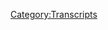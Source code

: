 {{Transcript
    | title         = [[495: November 4-6, 2016]]
    | caption       = [https://knowledgefight.libsyn.com/495-november-4-6-2016 Listen to this episode on Libsyn]
    | episodeNumber = [[495: November 4-6, 2016|495]]
    | length        = 01:39:33
}}

{{MessageBox
    | header     = Warning: Bot Generated Content
    | text       = This transcript was automatically generated by transcription software and likely contains many mistakes and misattributions. Please check the audio for definitive quotes, attribution, and context.
    | image      = N3yvass4myg91.webp
    | imagewidth = 50px
    | id         = warning
}}

{{TranscriptBlock
    | name      = Unknown Speaker
    | timestamp = 00:00:00.000
    | text      = N-N-N-N-N-N-N-Knowledge Fight
}}

{{TranscriptBlock
    | name      = Unknown Speaker
    | timestamp = 00:00:12.960
    | text      = Dan and Jordan, I am SWEATING
}}

{{TranscriptBlock
    | name      = Unknown Speaker
    | timestamp = 00:00:18.039
    | text      = knowledgefight.com, it's time to pray
}}

{{TranscriptBlock
    | name      = Unknown Speaker
    | timestamp = 00:00:21.280
    | text      = I have great respect for knowledgefight
}}

{{TranscriptBlock
    | name      = Unknown Speaker
    | timestamp = 00:00:23.879
    | text      = knowledgefight
}}

{{TranscriptBlock
    | name      = Unknown Speaker
    | timestamp = 00:00:25.160
    | text      = I'm sick of them posing as if they're the good guys
}}

{{TranscriptBlock
    | name      = Unknown Speaker
    | timestamp = 00:00:27.399
    | text      = saying we are the bad guys
}}

{{TranscriptBlock
    | name      = Unknown Speaker
    | timestamp = 00:00:28.960
    | text      = knowledgefight
}}

{{TranscriptBlock
    | name      = Unknown Speaker
    | timestamp = 00:00:30.039
    | text      = Dan and Jordan, knowledgefight
}}

{{TranscriptBlock
    | name      = Unknown Speaker
    | timestamp = 00:00:32.200
    | text      = RIDDLER, RIDDLER, RIDDLER
}}

{{TranscriptBlock
    | name      = Unknown Speaker
    | timestamp = 00:00:34.320
    | text      = I need, I need money
}}

{{TranscriptBlock
    | name      = Unknown Speaker
    | timestamp = 00:00:36.439
    | text      = RIDDLER, RIDDLER, RIDDLER
}}

{{TranscriptBlock
    | name      = Unknown Speaker
    | timestamp = 00:00:39.359
    | text      = Andy and Kansas, Andy and, Andy and
}}

{{TranscriptBlock
    | name      = Unknown Speaker
    | timestamp = 00:00:42.200
    | text      = Stop it, Andy and, Andy and Kansas
}}

{{TranscriptBlock
    | name      = Unknown Speaker
    | timestamp = 00:00:44.719
    | text      = Andy, Andy, it's time to pray
}}

{{TranscriptBlock
    | name      = Unknown Speaker
    | timestamp = 00:00:47.119
    | text      = Andy and Kansas, you're on the air, thanks for holding
}}

{{TranscriptBlock
    | name      = Unknown Speaker
    | timestamp = 00:00:49.439
    | text      = Hello Alex, I'm a first-time caller, I'm a huge fan
}}

{{TranscriptBlock
    | name      = Unknown Speaker
    | timestamp = 00:00:51.799
    | text      = I love your room
}}

{{TranscriptBlock
    | name      = Unknown Speaker
    | timestamp = 00:00:53.000
    | text      = knowledgefight
}}

{{TranscriptBlock
    | name      = Unknown Speaker
    | timestamp = 00:00:54.039
    | text      = N-N-N-N-N-N-Knowledgefight.com
}}

{{TranscriptBlock
    | name      = Unknown Speaker
    | timestamp = 00:00:57.079
    | text      = N-N-N-N-N-Knowledgefight.com
}}

{{TranscriptBlock
    | name      = Unknown Speaker
    | timestamp = 00:00:59.320
    | text      = Hey everybody, welcome back to Knowledge Fight, I'm Dan
}}

{{TranscriptBlock
    | name      = Unknown Speaker
    | timestamp = 00:01:01.200
    | text      = I'm Jordan
}}

{{TranscriptBlock
    | name      = Unknown Speaker
    | timestamp = 00:01:01.880
    | text      = We're a couple dudes, like to sit around, drink novelty beverages
}}

{{TranscriptBlock
    | name      = Unknown Speaker
    | timestamp = 00:01:04.120
    | text      = and talk a little bit about Alex Jones
}}

{{TranscriptBlock
    | name      = Unknown Speaker
    | timestamp = 00:01:06.159
    | text      = Oh indeed we are, Dan
}}

{{TranscriptBlock
    | name      = Unknown Speaker
    | timestamp = 00:01:07.640
    | text      = Mr. Jones, if you're nasty
}}

{{TranscriptBlock
    | name      = Unknown Speaker
    | timestamp = 00:01:08.879
    | text      = No, we can't, we are not
}}

{{TranscriptBlock
    | name      = Unknown Speaker
    | timestamp = 00:01:10.200
    | text      = No?
}}

{{TranscriptBlock
    | name      = Unknown Speaker
    | timestamp = 00:01:10.599
    | text      = No, we're very kind people, this is a family show
}}

{{TranscriptBlock
    | name      = Unknown Speaker
    | timestamp = 00:01:12.599
    | text      = It is, family show
}}

{{TranscriptBlock
    | name      = Unknown Speaker
    | timestamp = 00:01:13.480
    | text      = Absolutely
}}

{{TranscriptBlock
    | name      = Unknown Speaker
    | timestamp = 00:01:13.920
    | text      = 100%
}}

{{TranscriptBlock
    | name      = Unknown Speaker
    | timestamp = 00:01:14.480
    | text      = Uh, Dan I have a quick question for you
}}

{{TranscriptBlock
    | name      = Unknown Speaker
    | timestamp = 00:01:15.840
    | text      = Sure
}}

{{TranscriptBlock
    | name      = Unknown Speaker
    | timestamp = 00:01:16.200
    | text      = What's your bright spot?
}}

{{TranscriptBlock
    | name      = Unknown Speaker
    | timestamp = 00:01:16.879
    | text      = Why don't you go first?
}}

{{TranscriptBlock
    | name      = Unknown Speaker
    | timestamp = 00:01:17.599
    | text      = Uh, my bright spot Dan is over the weekend
}}

{{TranscriptBlock
    | name      = Unknown Speaker
    | timestamp = 00:01:20.560
    | text      = Uh, you and I got together
}}

{{TranscriptBlock
    | name      = Unknown Speaker
    | timestamp = 00:01:22.920
    | text      = Had a game night
}}

{{TranscriptBlock
    | name      = Unknown Speaker
    | timestamp = 00:01:23.239
    | text      = We had a lovely game night
}}

{{TranscriptBlock
    | name      = Unknown Speaker
    | timestamp = 00:01:24.840
    | text      = and we did not record it for a podcast
}}

{{TranscriptBlock
    | name      = Unknown Speaker
    | timestamp = 00:01:27.120
    | text      = Yeah, we could have though
}}

{{TranscriptBlock
    | name      = Unknown Speaker
    | timestamp = 00:01:28.200
    | text      = We
}}

{{TranscriptBlock
    | name      = Unknown Speaker
    | timestamp = 00:01:28.560
    | text      = There's hilarity
}}

{{TranscriptBlock
    | name      = Unknown Speaker
    | timestamp = 00:01:30.200
    | text      = Hilarity
}}

{{TranscriptBlock
    | name      = Unknown Speaker
    | timestamp = 00:01:31.879
    | text      = God, why don't we monetize social interactions?
}}

{{TranscriptBlock
    | name      = Unknown Speaker
    | timestamp = 00:01:34.159
    | text      = Everything? No!
}}

{{TranscriptBlock
    | name      = Unknown Speaker
    | timestamp = 00:01:35.799
    | text      = My bright spot is that it was great
}}

{{TranscriptBlock
    | name      = Unknown Speaker
    | timestamp = 00:01:37.280
    | text      = We haven't really hung out too much
}}

{{TranscriptBlock
    | name      = Unknown Speaker
    | timestamp = 00:01:39.040
    | text      = Yeah, that's true
}}

{{TranscriptBlock
    | name      = Unknown Speaker
    | timestamp = 00:01:39.319
    | text      = outside of the context of business
}}

{{TranscriptBlock
    | name      = Unknown Speaker
    | timestamp = 00:01:41.280
    | text      = Yeah
}}

{{TranscriptBlock
    | name      = Unknown Speaker
    | timestamp = 00:01:41.560
    | text      = So it was really good because we started this whole thing as just really good friends
}}

{{TranscriptBlock
    | name      = Unknown Speaker
    | timestamp = 00:01:46.799
    | text      = who want to hang out more with each other
}}

{{TranscriptBlock
    | name      = Unknown Speaker
    | timestamp = 00:01:48.439
    | text      = Yup
}}

{{TranscriptBlock
    | name      = Unknown Speaker
    | timestamp = 00:01:48.840
    | text      = And now we're back in the reverse situation where we're hanging out less professionally
}}

{{TranscriptBlock
    | name      = Unknown Speaker
    | timestamp = 00:01:53.280
    | text      = or more professionally than we are socially
}}

{{TranscriptBlock
    | name      = Unknown Speaker
    | timestamp = 00:01:54.840
    | text      = Yeah, that's true
}}

{{TranscriptBlock
    | name      = Unknown Speaker
    | timestamp = 00:01:55.640
    | text      = It was nice
}}

{{TranscriptBlock
    | name      = Unknown Speaker
    | timestamp = 00:01:56.280
    | text      = It was very nice
}}

{{TranscriptBlock
    | name      = Unknown Speaker
    | timestamp = 00:01:57.040
    | text      = It was lovely, I enjoyed it
}}

{{TranscriptBlock
    | name      = Unknown Speaker
    | timestamp = 00:01:57.840
    | text      = Yeah, I had a great time as well
}}

{{TranscriptBlock
    | name      = Unknown Speaker
    | timestamp = 00:01:59.359
    | text      = Yeah
}}

{{TranscriptBlock
    | name      = Unknown Speaker
    | timestamp = 00:01:59.760
    | text      = Good times
}}

{{TranscriptBlock
    | name      = Unknown Speaker
    | timestamp = 00:02:00.239
    | text      = Sounds like it
}}

{{TranscriptBlock
    | name      = Unknown Speaker
    | timestamp = 00:02:01.079
    | text      = Look, what do you want me to do?
}}

{{TranscriptBlock
    | name      = Unknown Speaker
    | timestamp = 00:02:03.000
    | text      = I'm a monotone guy
}}

{{TranscriptBlock
    | name      = Unknown Speaker
    | timestamp = 00:02:05.519
    | text      = Um, that is very nice
}}

{{TranscriptBlock
    | name      = Unknown Speaker
    | timestamp = 00:02:07.239
    | text      = Yeah
}}

{{TranscriptBlock
    | name      = Unknown Speaker
    | timestamp = 00:02:07.640
    | text      = My bright spot Jordan
}}

{{TranscriptBlock
    | name      = Unknown Speaker
    | timestamp = 00:02:08.719
    | text      = Yes sir
}}

{{TranscriptBlock
    | name      = Unknown Speaker
    | timestamp = 00:02:09.159
    | text      = Is something that's going to piss off the anti-maskers
}}

{{TranscriptBlock
    | name      = Unknown Speaker
    | timestamp = 00:02:11.719
    | text      = Ooh
}}

{{TranscriptBlock
    | name      = Unknown Speaker
    | timestamp = 00:02:12.319
    | text      = Masks
}}

{{TranscriptBlock
    | name      = Unknown Speaker
    | timestamp = 00:02:15.199
    | text      = That would piss off the anti-maskers, yes
}}

{{TranscriptBlock
    | name      = Unknown Speaker
    | timestamp = 00:02:17.039
    | text      = Because it's winter
}}

{{TranscriptBlock
    | name      = Unknown Speaker
    | timestamp = 00:02:18.400
    | text      = Yeah
}}

{{TranscriptBlock
    | name      = Unknown Speaker
    | timestamp = 00:02:18.960
    | text      = And now you got a mask
}}

{{TranscriptBlock
    | name      = Unknown Speaker
    | timestamp = 00:02:20.960
    | text      = It's great
}}

{{TranscriptBlock
    | name      = Unknown Speaker
    | timestamp = 00:02:23.240
    | text      = In Chicago, a mask is amazing
}}

{{TranscriptBlock
    | name      = Unknown Speaker
    | timestamp = 00:02:25.680
    | text      = Keeps your face nice
}}

{{TranscriptBlock
    | name      = Unknown Speaker
    | timestamp = 00:02:26.520
    | text      = Yeah, yeah, it keeps your face nice and warm
}}

{{TranscriptBlock
    | name      = Unknown Speaker
    | timestamp = 00:02:28.240
    | text      = Everybody's always like, yeah, you got a beard, it must be great during the winter
}}

{{TranscriptBlock
    | name      = Unknown Speaker
    | timestamp = 00:02:31.120
    | text      = It doesn't help that much
}}

{{TranscriptBlock
    | name      = Unknown Speaker
    | timestamp = 00:02:31.719
    | text      = It doesn't do that much
}}

{{TranscriptBlock
    | name      = Unknown Speaker
    | timestamp = 00:02:32.319
    | text      = Wind gets between the hairs
}}

{{TranscriptBlock
    | name      = Unknown Speaker
    | timestamp = 00:02:33.639
    | text      = It does
}}

{{TranscriptBlock
    | name      = Unknown Speaker
    | timestamp = 00:02:34.319
    | text      = But a mask
}}

{{TranscriptBlock
    | name      = Unknown Speaker
    | timestamp = 00:02:35.000
    | text      = It's not that thick
}}

{{TranscriptBlock
    | name      = Unknown Speaker
    | timestamp = 00:02:35.719
    | text      = A mask, my friend
}}

{{TranscriptBlock
    | name      = Unknown Speaker
    | timestamp = 00:02:37.680
    | text      = Fantastic
}}

{{TranscriptBlock
    | name      = Unknown Speaker
    | timestamp = 00:02:39.479
    | text      = You know, it was frowned upon to wear a balaclava all the time
}}

{{TranscriptBlock
    | name      = Unknown Speaker
    | timestamp = 00:02:42.919
    | text      = Yeah
}}

{{TranscriptBlock
    | name      = Unknown Speaker
    | timestamp = 00:02:43.439
    | text      = Yeah
}}

{{TranscriptBlock
    | name      = Unknown Speaker
    | timestamp = 00:02:43.639
    | text      = I always felt very self-conscious about having like something that was a face covering
}}

{{TranscriptBlock
    | name      = Unknown Speaker
    | timestamp = 00:02:47.280
    | text      = Sure
}}

{{TranscriptBlock
    | name      = Unknown Speaker
    | timestamp = 00:02:47.759
    | text      = In the winter
}}

{{TranscriptBlock
    | name      = Unknown Speaker
    | timestamp = 00:02:48.360
    | text      = Sure, sure, sure
}}

{{TranscriptBlock
    | name      = Unknown Speaker
    | timestamp = 00:02:49.120
    | text      = Previously
}}

{{TranscriptBlock
    | name      = Unknown Speaker
    | timestamp = 00:02:49.759
    | text      = Or it was just too burdensome or whatever
}}

{{TranscriptBlock
    | name      = Unknown Speaker
    | timestamp = 00:02:52.120
    | text      = You wouldn't wear a scarf around your face or nothing, no, no, no
}}

{{TranscriptBlock
    | name      = Unknown Speaker
    | timestamp = 00:02:54.960
    | text      = And, you know, in the past I've had some scarves, but they've been tough to keep on the head
}}

{{TranscriptBlock
    | name      = Unknown Speaker
    | timestamp = 00:02:59.560
    | text      = Of course
}}

{{TranscriptBlock
    | name      = Unknown Speaker
    | timestamp = 00:03:00.199
    | text      = But now, I mean, it's great
}}

{{TranscriptBlock
    | name      = Unknown Speaker
    | timestamp = 00:03:02.879
    | text      = Even if there wasn't a virus, I'd be wearing a mask around
}}

{{TranscriptBlock
    | name      = Unknown Speaker
    | timestamp = 00:03:05.199
    | text      = I don't know what these anti-maskers are all going on about
}}

{{TranscriptBlock
    | name      = Unknown Speaker
    | timestamp = 00:03:07.240
    | text      = It's very comfortable
}}

{{TranscriptBlock
    | name      = Unknown Speaker
    | timestamp = 00:03:08.560
    | text      = Now that it's socially acceptable, it's the wind
}}

{{TranscriptBlock
    | name      = Unknown Speaker
    | timestamp = 00:03:10.439
    | text      = Now that it's chilly as hell
}}

{{TranscriptBlock
    | name      = Unknown Speaker
    | timestamp = 00:03:12.639
    | text      = Anyway, this leads me to opening up the mailbag, Z
}}

{{TranscriptBlock
    | name      = Unknown Speaker
    | timestamp = 00:03:15.840
    | text      = Oh, right
}}

{{TranscriptBlock
    | name      = Unknown Speaker
    | timestamp = 00:03:16.800
    | text      = Typically, we have been doing some mailbag stuff on our bonus episodes
}}

{{TranscriptBlock
    | name      = Unknown Speaker
    | timestamp = 00:03:21.800
    | text      = Which you can find, even if you're not a subscriber, over on Patreon
}}

{{TranscriptBlock
    | name      = Unknown Speaker
    | timestamp = 00:03:24.919
    | text      = Yes
}}

{{TranscriptBlock
    | name      = Unknown Speaker
    | timestamp = 00:03:25.360
    | text      = Our Patreon page
}}

{{TranscriptBlock
    | name      = Unknown Speaker
    | timestamp = 00:03:26.719
    | text      = No charge or nothing
}}

{{TranscriptBlock
    | name      = Unknown Speaker
    | timestamp = 00:03:27.759
    | text      = Nope
}}

{{TranscriptBlock
    | name      = Unknown Speaker
    | timestamp = 00:03:28.080
    | text      = Just go to the page
}}

{{TranscriptBlock
    | name      = Unknown Speaker
    | timestamp = 00:03:29.080
    | text      = But that is where we've done more of the zipping
}}

{{TranscriptBlock
    | name      = Unknown Speaker
    | timestamp = 00:03:33.080
    | text      = Yup
}}

{{TranscriptBlock
    | name      = Unknown Speaker
    | timestamp = 00:03:33.680
    | text      = Of the mailbag, but I felt like this was important to go ahead and toss over your way
}}

{{TranscriptBlock
    | name      = Unknown Speaker
    | timestamp = 00:03:38.400
    | text      = Ooh, this is nice
}}

{{TranscriptBlock
    | name      = Unknown Speaker
    | timestamp = 00:03:39.919
    | text      = Yes, we got a couple of hats from Christina A
}}

{{TranscriptBlock
    | name      = Unknown Speaker
    | timestamp = 00:03:43.800
    | text      = We got some hats
}}

{{TranscriptBlock
    | name      = Unknown Speaker
    | timestamp = 00:03:44.800
    | text      = Yeah, they say Policy Wonk and Raptor Princess
}}

{{TranscriptBlock
    | name      = Unknown Speaker
    | timestamp = 00:03:49.479
    | text      = That is fucking awesome
}}

{{TranscriptBlock
    | name      = Unknown Speaker
    | timestamp = 00:03:51.159
    | text      = Some nice winter hats
}}

{{TranscriptBlock
    | name      = Unknown Speaker
    | timestamp = 00:03:52.240
    | text      = That is so cool
}}

{{TranscriptBlock
    | name      = Unknown Speaker
    | timestamp = 00:03:53.960
    | text      = Dan and Jordan, I hope these hats keep your heads warm during the coming Chicago winter
}}

{{TranscriptBlock
    | name      = Unknown Speaker
    | timestamp = 00:03:58.360
    | text      = Making them was a pain in the ass, but you guys are worth it
}}

{{TranscriptBlock
    | name      = Unknown Speaker
    | timestamp = 00:04:00.599
    | text      = Even though Jordan has a garbage opinion on Schitt's Creek
}}

{{TranscriptBlock
    | name      = Unknown Speaker
    | timestamp = 00:04:06.120
    | text      = I accept that
}}

{{TranscriptBlock
    | name      = Unknown Speaker
    | timestamp = 00:04:07.960
    | text      = So I got a postscript here
}}

{{TranscriptBlock
    | name      = Unknown Speaker
    | timestamp = 00:04:09.240
    | text      = We harvested 11 butternut squashes off one plant this year
}}

{{TranscriptBlock
    | name      = Unknown Speaker
    | timestamp = 00:04:12.919
    | text      = Congratulations, Christina
}}

{{TranscriptBlock
    | name      = Unknown Speaker
    | timestamp = 00:04:13.599
    | text      = Wow, that's really good
}}

{{TranscriptBlock
    | name      = Unknown Speaker
    | timestamp = 00:04:14.759
    | text      = Had to brag to my plant guy
}}

{{TranscriptBlock
    | name      = Unknown Speaker
    | timestamp = 00:04:17.279
    | text      = I applaud you
}}

{{TranscriptBlock
    | name      = Unknown Speaker
    | timestamp = 00:04:18.519
    | text      = Although I'm not a squash guy
}}

{{TranscriptBlock
    | name      = Unknown Speaker
    | timestamp = 00:04:20.079
    | text      = I'm not a gourd lord
}}

{{TranscriptBlock
    | name      = Unknown Speaker
    | timestamp = 00:04:23.360
    | text      = Is that what they call themselves?
}}

{{TranscriptBlock
    | name      = Unknown Speaker
    | timestamp = 00:04:24.319
    | text      = Yes
}}

{{TranscriptBlock
    | name      = Unknown Speaker
    | timestamp = 00:04:26.600
    | text      = I don't hoard the gourds
}}

{{TranscriptBlock
    | name      = Unknown Speaker
    | timestamp = 00:04:29.639
    | text      = I don't know, maybe I should try more
}}

{{TranscriptBlock
    | name      = Unknown Speaker
    | timestamp = 00:04:32.439
    | text      = Maybe I've given squash a bad rap
}}

{{TranscriptBlock
    | name      = Unknown Speaker
    | timestamp = 00:04:34.800
    | text      = I think it may be something that's worth exploring in the future
}}

{{TranscriptBlock
    | name      = Unknown Speaker
    | timestamp = 00:04:39.120
    | text      = If you were a giant robot in the Power Rangers
}}

{{TranscriptBlock
    | name      = Unknown Speaker
    | timestamp = 00:04:44.279
    | text      = Given a title and
}}

{{TranscriptBlock
    | name      = Unknown Speaker
    | timestamp = 00:04:48.480
    | text      = I know where you're going with this
}}

{{TranscriptBlock
    | name      = Unknown Speaker
    | timestamp = 00:04:49.800
    | text      = If you liked to maintain a large number of pumpkins
}}

{{TranscriptBlock
    | name      = Unknown Speaker
    | timestamp = 00:04:54.480
    | text      = Land it
}}

{{TranscriptBlock
    | name      = Unknown Speaker
    | timestamp = 00:04:55.000
    | text      = What would you be?
}}

{{TranscriptBlock
    | name      = Unknown Speaker
    | timestamp = 00:04:56.279
    | text      = Gourd zord?
}}

{{TranscriptBlock
    | name      = Unknown Speaker
    | timestamp = 00:04:57.800
    | text      = No, you would be a lord zord hoarding gourds
}}

{{TranscriptBlock
    | name      = Unknown Speaker
    | timestamp = 00:05:01.240
    | text      = Oh, I didn't realize I was going to have
}}

{{TranscriptBlock
    | name      = Unknown Speaker
    | timestamp = 00:05:03.879
    | text      = That's why the Power Rangers was involved
}}

{{TranscriptBlock
    | name      = Unknown Speaker
    | timestamp = 00:05:05.439
    | text      = I think you put a hat on a hat
}}

{{TranscriptBlock
    | name      = Unknown Speaker
    | timestamp = 00:05:06.360
    | text      = Alright, I think I did put a hat on a hat
}}

{{TranscriptBlock
    | name      = Unknown Speaker
    | timestamp = 00:05:08.160
    | text      = The zord is all you need
}}

{{TranscriptBlock
    | name      = Unknown Speaker
    | timestamp = 00:05:09.800
    | text      = That's fair, that is fair
}}

{{TranscriptBlock
    | name      = Unknown Speaker
    | timestamp = 00:05:11.040
    | text      = Anyway, Jordan, today we've got an interesting episode to go over
}}

{{TranscriptBlock
    | name      = Unknown Speaker
    | timestamp = 00:05:14.240
    | text      = I'm going to say that this is part one of two
}}

{{TranscriptBlock
    | name      = Unknown Speaker
    | timestamp = 00:05:17.240
    | text      = Because something I intended to do, I realized
}}

{{TranscriptBlock
    | name      = Unknown Speaker
    | timestamp = 00:05:20.279
    | text      = Ah, there's a bit more here than can be
}}

{{TranscriptBlock
    | name      = Unknown Speaker
    | timestamp = 00:05:23.160
    | text      = So next Monday will be the second part of this
}}

{{TranscriptBlock
    | name      = Unknown Speaker
    | timestamp = 00:05:25.800
    | text      = Day before the 2020 election
}}

{{TranscriptBlock
    | name      = Unknown Speaker
    | timestamp = 00:05:28.279
    | text      = Kind of fitting, because what we're doing
}}

{{TranscriptBlock
    | name      = Unknown Speaker
    | timestamp = 00:05:30.439
    | text      = Is we're looking at the days prior to the 2016 election
}}

{{TranscriptBlock
    | name      = Unknown Speaker
    | timestamp = 00:05:33.920
    | text      = Ah, yes, of course
}}

{{TranscriptBlock
    | name      = Unknown Speaker
    | timestamp = 00:05:34.639
    | text      = On the Alex Jones show
}}

{{TranscriptBlock
    | name      = Unknown Speaker
    | timestamp = 00:05:36.160
    | text      = A little blind spot in our history of covering Alex
}}

{{TranscriptBlock
    | name      = Unknown Speaker
    | timestamp = 00:05:40.000
    | text      = And I actually think that I come away from this with
}}

{{TranscriptBlock
    | name      = Unknown Speaker
    | timestamp = 00:05:42.680
    | text      = A bit of a new understanding of what was going on
}}

{{TranscriptBlock
    | name      = Unknown Speaker
    | timestamp = 00:05:45.680
    | text      = I think I have a working theory that I have
}}

{{TranscriptBlock
    | name      = Unknown Speaker
    | timestamp = 00:05:49.240
    | text      = Just a lot of coke, just tons of coke
}}

{{TranscriptBlock
    | name      = Unknown Speaker
    | timestamp = 00:05:51.759
    | text      = No, it doesn't seem like anyone's on coke
}}

{{TranscriptBlock
    | name      = Unknown Speaker
    | timestamp = 00:05:53.360
    | text      = But I do think that there is a feeling that a lot of people have suggested
}}

{{TranscriptBlock
    | name      = Unknown Speaker
    | timestamp = 00:05:59.519
    | text      = Floated that I've been resistant to
}}

{{TranscriptBlock
    | name      = Unknown Speaker
    | timestamp = 00:06:02.199
    | text      = But looking at this actual time frame
}}

{{TranscriptBlock
    | name      = Unknown Speaker
    | timestamp = 00:06:06.240
    | text      = Makes me a little bit more open-minded
}}

{{TranscriptBlock
    | name      = Unknown Speaker
    | timestamp = 00:06:10.040
    | text      = And we'll get to that as we go along
}}

{{TranscriptBlock
    | name      = Unknown Speaker
    | timestamp = 00:06:12.040
    | text      = I think we'll bear that out as we do
}}

{{TranscriptBlock
    | name      = Unknown Speaker
    | timestamp = 00:06:15.040
    | text      = But like I said, we're going to be looking at
}}

{{TranscriptBlock
    | name      = Unknown Speaker
    | timestamp = 00:06:17.120
    | text      = November 4th, 5th, and 6th today
}}

{{TranscriptBlock
    | name      = Unknown Speaker
    | timestamp = 00:06:19.519
    | text      = Which is Friday, Saturday, Sunday
}}

{{TranscriptBlock
    | name      = Unknown Speaker
    | timestamp = 00:06:21.279
    | text      = And actually we're not going to look at Saturday
}}

{{TranscriptBlock
    | name      = Unknown Speaker
    | timestamp = 00:06:22.720
    | text      = Because it's mostly Owen Schroyer and Joe Biggs
}}

{{TranscriptBlock
    | name      = Unknown Speaker
    | timestamp = 00:06:25.040
    | text      = Boo!
}}

{{TranscriptBlock
    | name      = Unknown Speaker
    | timestamp = 00:06:25.800
    | text      = Right, but Alex did a very special Saturday broadcast
}}

{{TranscriptBlock
    | name      = Unknown Speaker
    | timestamp = 00:06:28.600
    | text      = So we're going to be looking mostly at Friday and Sunday
}}

{{TranscriptBlock
    | name      = Unknown Speaker
    | timestamp = 00:06:31.959
    | text      = And then part two is Monday
}}

{{TranscriptBlock
    | name      = Unknown Speaker
    | timestamp = 00:06:35.279
    | text      = And Alex was doing a 52 hour marathon on Monday
}}

{{TranscriptBlock
    | name      = Unknown Speaker
    | timestamp = 00:06:38.879
    | text      = Oh, of course he was
}}

{{TranscriptBlock
    | name      = Unknown Speaker
    | timestamp = 00:06:39.360
    | text      = That culminated in the election
}}

{{TranscriptBlock
    | name      = Unknown Speaker
    | timestamp = 00:06:40.680
    | text      = Jesus
}}

{{TranscriptBlock
    | name      = Unknown Speaker
    | timestamp = 00:06:41.319
    | text      = And we're going to be looking at the beginning stages of that on Monday
}}

{{TranscriptBlock
    | name      = Unknown Speaker
    | timestamp = 00:06:44.600
    | text      = Next Monday
}}

{{TranscriptBlock
    | name      = Unknown Speaker
    | timestamp = 00:06:45.120
    | text      = And then, okay, gotcha
}}

{{TranscriptBlock
    | name      = Unknown Speaker
    | timestamp = 00:06:46.240
    | text      = But before we get to business on this, Jordan, let's take a little moment
}}

{{TranscriptBlock
    | name      = Unknown Speaker
    | timestamp = 00:06:49.399
    | text      = Say thank you to the folks who have signed up and are supporting the show
}}

{{TranscriptBlock
    | name      = Unknown Speaker
    | timestamp = 00:06:51.399
    | text      = Oh, that's a great idea
}}

{{TranscriptBlock
    | name      = Unknown Speaker
    | timestamp = 00:06:52.399
    | text      = So first, Mark with a C
}}

{{TranscriptBlock
    | name      = Unknown Speaker
    | timestamp = 00:06:53.959
    | text      = Okay
}}

{{TranscriptBlock
    | name      = Unknown Speaker
    | timestamp = 00:06:54.319
    | text      = And then the last initial L
}}

{{TranscriptBlock
    | name      = Unknown Speaker
    | timestamp = 00:06:55.439
    | text      = Thank you so much, you are now a policy wonk
}}

{{TranscriptBlock
    | name      = Unknown Speaker
    | timestamp = 00:06:57.319
    | text      = I'm a policy wonk
}}

{{TranscriptBlock
    | name      = Unknown Speaker
    | timestamp = 00:06:58.360
    | text      = Thanks Mark
}}

{{TranscriptBlock
    | name      = Unknown Speaker
    | timestamp = 00:06:58.959
    | text      = Thank you
}}

{{TranscriptBlock
    | name      = Unknown Speaker
    | timestamp = 00:06:59.399
    | text      = Next, Ray B. Thank you so much, you are now a policy wonk
}}

{{TranscriptBlock
    | name      = Unknown Speaker
    | timestamp = 00:07:02.360
    | text      = I'm a policy wonk
}}

{{TranscriptBlock
    | name      = Unknown Speaker
    | timestamp = 00:07:03.279
    | text      = Thank you very much, Ray B
}}

{{TranscriptBlock
    | name      = Unknown Speaker
    | timestamp = 00:07:04.519
    | text      = Thank you
}}

{{TranscriptBlock
    | name      = Unknown Speaker
    | timestamp = 00:07:05.000
    | text      = Next, Nate and Kate, thank you so much, you are now a policy wonk
}}

{{TranscriptBlock
    | name      = Unknown Speaker
    | timestamp = 00:07:08.199
    | text      = I'm a policy wonk
}}

{{TranscriptBlock
    | name      = Unknown Speaker
    | timestamp = 00:07:09.240
    | text      = Thanks Nate and Kate
}}

{{TranscriptBlock
    | name      = Unknown Speaker
    | timestamp = 00:07:10.079
    | text      = Thank you
}}

{{TranscriptBlock
    | name      = Unknown Speaker
    | timestamp = 00:07:10.480
    | text      = Next, Andrew P. Thank you so much, you are now a policy wonk
}}

{{TranscriptBlock
    | name      = Unknown Speaker
    | timestamp = 00:07:13.240
    | text      = I'm a policy wonk
}}

{{TranscriptBlock
    | name      = Unknown Speaker
    | timestamp = 00:07:14.279
    | text      = Thank you, Andrew
}}

{{TranscriptBlock
    | name      = Unknown Speaker
    | timestamp = 00:07:15.279
    | text      = You know what that P stands for?
}}

{{TranscriptBlock
    | name      = Unknown Speaker
    | timestamp = 00:07:16.120
    | text      = What does it stand for?
}}

{{TranscriptBlock
    | name      = Unknown Speaker
    | timestamp = 00:07:16.879
    | text      = Policy wonk
}}

{{TranscriptBlock
    | name      = Unknown Speaker
    | timestamp = 00:07:17.360
    | text      = Ah, nice
}}

{{TranscriptBlock
    | name      = Unknown Speaker
    | timestamp = 00:07:18.319
    | text      = Next, Ryan W. Thank you so much, you are now a policy wonk
}}

{{TranscriptBlock
    | name      = Unknown Speaker
    | timestamp = 00:07:21.199
    | text      = I'm a policy wonk
}}

{{TranscriptBlock
    | name      = Unknown Speaker
    | timestamp = 00:07:22.240
    | text      = Thank you very much, Ryan
}}

{{TranscriptBlock
    | name      = Unknown Speaker
    | timestamp = 00:07:23.199
    | text      = You know what that W stands for?
}}

{{TranscriptBlock
    | name      = Unknown Speaker
    | timestamp = 00:07:24.680
    | text      = What's that?
}}

{{TranscriptBlock
    | name      = Unknown Speaker
    | timestamp = 00:07:25.160
    | text      = Wonk-a-lee-Pulse
}}

{{TranscriptBlock
    | name      = Unknown Speaker
    | timestamp = 00:07:26.519
    | text      = Yep
}}

{{TranscriptBlock
    | name      = Unknown Speaker
    | timestamp = 00:07:26.959
    | text      = Next, Melissa M. Thank you so much, you are now a policy wonk
}}

{{TranscriptBlock
    | name      = Unknown Speaker
    | timestamp = 00:07:29.839
    | text      = I'm a policy wonk
}}

{{TranscriptBlock
    | name      = Unknown Speaker
    | timestamp = 00:07:30.720
    | text      = Thank you very much, Melissa
}}

{{TranscriptBlock
    | name      = Unknown Speaker
    | timestamp = 00:07:31.920
    | text      = Thank you
}}

{{TranscriptBlock
    | name      = Unknown Speaker
    | timestamp = 00:07:32.720
    | text      = Next, Rebecca H. Thank you so much, you are now a policy wonk
}}

{{TranscriptBlock
    | name      = Unknown Speaker
    | timestamp = 00:07:35.680
    | text      = I'm a policy wonk
}}

{{TranscriptBlock
    | name      = Unknown Speaker
    | timestamp = 00:07:36.600
    | text      = Thank you very much, Rebecca
}}

{{TranscriptBlock
    | name      = Unknown Speaker
    | timestamp = 00:07:38.199
    | text      = And then finally I'd like to say thank you to a couple folks who donated on elevated levels
}}

{{TranscriptBlock
    | name      = Unknown Speaker
    | timestamp = 00:07:41.079
    | text      = We appreciate that very much
}}

{{TranscriptBlock
    | name      = Unknown Speaker
    | timestamp = 00:07:42.000
    | text      = So first, Yana B, thank you so much, you are now a technocrat.
}}

{{TranscriptBlock
    | name      = Unknown Speaker
    | timestamp = 00:07:45.839
    | text      = And Ben Ghazi and the Buttery Males, thank you so much, you are now a policy- er, technocrat.
}}

{{TranscriptBlock
    | name      = Unknown Speaker
    | timestamp = 00:07:51.720
    | text      = I'm a policy wonk.
}}

{{TranscriptBlock
    | name      = Unknown Speaker
    | timestamp = 00:07:52.839
    | text      = Crikey, mate, that's fantastic, have yourself a brew.
}}

{{TranscriptBlock
    | name      = Unknown Speaker
    | timestamp = 00:07:55.920
    | text      = How's your 401k doing, bro?
}}

{{TranscriptBlock
    | name      = Unknown Speaker
    | timestamp = 00:07:57.360
    | text      = Alright, we gotta go full tilt boogie on this, Watson, alright?
}}

{{TranscriptBlock
    | name      = Unknown Speaker
    | timestamp = 00:08:00.079
    | text      = Let's just get down to business.
}}

{{TranscriptBlock
    | name      = Unknown Speaker
    | timestamp = 00:08:01.600
    | text      = We ain't making that money off that heroin.
}}

{{TranscriptBlock
    | name      = Unknown Speaker
    | timestamp = 00:08:03.680
    | text      = Why you pimps so good?
}}

{{TranscriptBlock
    | name      = Unknown Speaker
    | timestamp = 00:08:05.600
    | text      = My neck is freakishly large.
}}

{{TranscriptBlock
    | name      = Unknown Speaker
    | timestamp = 00:08:07.240
    | text      = I declare info war on you.
}}

{{TranscriptBlock
    | name      = Unknown Speaker
    | timestamp = 00:08:09.920
    | text      = Thank you so much, Yana, and thank you so much, Ben Ghazi and the Buttery Males.
}}

{{TranscriptBlock
    | name      = Unknown Speaker
    | timestamp = 00:08:12.639
    | text      = Yes, thank you very much to the both of you.
}}

{{TranscriptBlock
    | name      = Unknown Speaker
    | timestamp = 00:08:14.240
    | text      = If you're out there listening and thinking, hey, I enjoy this show, I like to support
}}

{{TranscriptBlock
    | name      = Unknown Speaker
    | timestamp = 00:08:17.439
    | text      = what these gents do, you can do that by going onto our website, knowledgefight.com, clicking
}}

{{TranscriptBlock
    | name      = Unknown Speaker
    | timestamp = 00:08:20.360
    | text      = the button that says support the show, we would appreciate it, or...
}}

{{TranscriptBlock
    | name      = Unknown Speaker
    | timestamp = 00:08:23.639
    | text      = What you could do is rekindle your friendship with generosity, invite generosity over to
}}

{{TranscriptBlock
    | name      = Unknown Speaker
    | timestamp = 00:08:28.839
    | text      = your place, eat some pizza, play some party games together, and then send that generosity
}}

{{TranscriptBlock
    | name      = Unknown Speaker
    | timestamp = 00:08:34.759
    | text      = back out into the world to a local charity or bail fund in your area.
}}

{{TranscriptBlock
    | name      = Unknown Speaker
    | timestamp = 00:08:38.440
    | text      = Fair enough.
}}

{{TranscriptBlock
    | name      = Unknown Speaker
    | timestamp = 00:08:39.440
    | text      = Thank you.
}}

{{TranscriptBlock
    | name      = Unknown Speaker
    | timestamp = 00:08:40.440
    | text      = So, Jordan, we're gonna get our toes in the water here on the 4th, November 4th, 2016.
}}

{{TranscriptBlock
    | name      = Unknown Speaker
    | timestamp = 00:08:47.799
    | text      = Alex has some big news.
}}

{{TranscriptBlock
    | name      = Unknown Speaker
    | timestamp = 00:08:49.039
    | text      = How did it go?
}}

{{TranscriptBlock
    | name      = Unknown Speaker
    | timestamp = 00:08:50.279
    | text      = The election did not go great for things that we would have wanted to happen.
}}

{{TranscriptBlock
    | name      = Unknown Speaker
    | timestamp = 00:08:53.879
    | text      = That's fair.
}}

{{TranscriptBlock
    | name      = Unknown Speaker
    | timestamp = 00:08:54.879
    | text      = Alex has some big news.
}}

{{TranscriptBlock
    | name      = Unknown Speaker
    | timestamp = 00:08:58.080
    | text      = There's a headline about the FBI, alright?
}}

{{TranscriptBlock
    | name      = Unknown Speaker
    | timestamp = 00:09:01.919
    | text      = The FBI said, quote, we believe she's the Antichrist and will destroy the world.
}}

{{TranscriptBlock
    | name      = Unknown Speaker
    | timestamp = 00:09:07.879
    | text      = If you actually go further what they said, that they believe that she wants to destroy
}}

{{TranscriptBlock
    | name      = Unknown Speaker
    | timestamp = 00:09:11.840
    | text      = the earth.
}}

{{TranscriptBlock
    | name      = Unknown Speaker
    | timestamp = 00:09:12.840
    | text      = The FBI doesn't talk like that, folks.
}}

{{TranscriptBlock
    | name      = Unknown Speaker
    | timestamp = 00:09:14.399
    | text      = I told you a month ago, I said Obama and Hillary are devil worshippers.
}}

{{TranscriptBlock
    | name      = Unknown Speaker
    | timestamp = 00:09:19.799
    | text      = The Secret Service has told me, members of the military have told me, that Obama seems
}}

{{TranscriptBlock
    | name      = Unknown Speaker
    | timestamp = 00:09:27.559
    | text      = really nice.
}}

{{TranscriptBlock
    | name      = Unknown Speaker
    | timestamp = 00:09:28.559
    | text      = And then all of a sudden you'll be walking down the hall and it's like, in fact, I didn't
}}

{{TranscriptBlock
    | name      = Unknown Speaker
    | timestamp = 00:09:31.759
    | text      = tell you half of it, okay?
}}

{{TranscriptBlock
    | name      = Unknown Speaker
    | timestamp = 00:09:33.559
    | text      = Just it's...
}}

{{TranscriptBlock
    | name      = Unknown Speaker
    | timestamp = 00:09:34.559
    | text      = These people are scared.
}}

{{TranscriptBlock
    | name      = Unknown Speaker
    | timestamp = 00:09:35.559
    | text      = I told you they're having nightmares.
}}

{{TranscriptBlock
    | name      = Unknown Speaker
    | timestamp = 00:09:36.559
    | text      = Don't be there.
}}

{{TranscriptBlock
    | name      = Unknown Speaker
    | timestamp = 00:09:38.480
    | text      = It's very dark, is the words I was told.
}}

{{TranscriptBlock
    | name      = Unknown Speaker
    | timestamp = 00:09:41.940
    | text      = And Hillary's even worse, folks, okay?
}}

{{TranscriptBlock
    | name      = Unknown Speaker
    | timestamp = 00:09:45.240
    | text      = So we were looking at earlier in 2016 and noting how little demon there was.
}}

{{TranscriptBlock
    | name      = Unknown Speaker
    | timestamp = 00:09:51.080
    | text      = No, zero demon.
}}

{{TranscriptBlock
    | name      = Unknown Speaker
    | timestamp = 00:09:52.080
    | text      = Now, by November 4th, pretty hard on the demons.
}}

{{TranscriptBlock
    | name      = Unknown Speaker
    | timestamp = 00:09:56.799
    | text      = The FBI went apocalypse on us and said that Hillary Clinton was going to end the world.
}}

{{TranscriptBlock
    | name      = Unknown Speaker
    | timestamp = 00:10:02.759
    | text      = There were documents or...
}}

{{TranscriptBlock
    | name      = Unknown Speaker
    | timestamp = 00:10:04.039
    | text      = Well, there was a London Guardian, I believe.
}}

{{TranscriptBlock
    | name      = Unknown Speaker
    | timestamp = 00:10:07.480
    | text      = A Guardian headline, maybe?
}}

{{TranscriptBlock
    | name      = Unknown Speaker
    | timestamp = 00:10:09.639
    | text      = I don't remember exactly what paper it was in, but some anonymous FBI person came out
}}

{{TranscriptBlock
    | name      = Unknown Speaker
    | timestamp = 00:10:13.919
    | text      = and said that, hey, there's a lot of people who think that she's Satan incarnate.
}}

{{TranscriptBlock
    | name      = Unknown Speaker
    | timestamp = 00:10:19.039
    | text      = Speaking metaphorically, of course.
}}

{{TranscriptBlock
    | name      = Unknown Speaker
    | timestamp = 00:10:20.039
    | text      = I would hope so.
}}

{{TranscriptBlock
    | name      = Unknown Speaker
    | timestamp = 00:10:21.039
    | text      = But Alex has now taken that as kind of literal.
}}

{{TranscriptBlock
    | name      = Unknown Speaker
    | timestamp = 00:10:24.360
    | text      = She is basically the Beelzebub walking the earth.
}}

{{TranscriptBlock
    | name      = Unknown Speaker
    | timestamp = 00:10:27.879
    | text      = Is our next investigation going to be the moment that we went from metaphorical devil
}}

{{TranscriptBlock
    | name      = Unknown Speaker
    | timestamp = 00:10:32.039
    | text      = to literal devil?
}}

{{TranscriptBlock
    | name      = Unknown Speaker
    | timestamp = 00:10:33.240
    | text      = I hope not.
}}

{{TranscriptBlock
    | name      = Unknown Speaker
    | timestamp = 00:10:34.240
    | text      = But it is interesting to me that within the span of this year, that tone does seem to
}}

{{TranscriptBlock
    | name      = Unknown Speaker
    | timestamp = 00:10:39.039
    | text      = have shifted quite a bit.
}}

{{TranscriptBlock
    | name      = Unknown Speaker
    | timestamp = 00:10:41.399
    | text      = This episode is a lot of Satan, and so by at least November 4th, 2016, that shift is
}}

{{TranscriptBlock
    | name      = Unknown Speaker
    | timestamp = 00:10:48.919
    | text      = notable.
}}

{{TranscriptBlock
    | name      = Unknown Speaker
    | timestamp = 00:10:49.919
    | text      = Yeah, that day does make sense, though.
}}

{{TranscriptBlock
    | name      = Unknown Speaker
    | timestamp = 00:10:51.799
    | text      = This is back to the worse Trump is, the worse they have to portray the enemy as.
}}

{{TranscriptBlock
    | name      = Unknown Speaker
    | timestamp = 00:10:58.440
    | text      = And we're already at the point now where Trump is so bad, the only thing worse is the literal
}}

{{TranscriptBlock
    | name      = Unknown Speaker
    | timestamp = 00:11:03.840
    | text      = Christian devil.
}}

{{TranscriptBlock
    | name      = Unknown Speaker
    | timestamp = 00:11:05.159
    | text      = Somewhat.
}}

{{TranscriptBlock
    | name      = Unknown Speaker
    | timestamp = 00:11:06.159
    | text      = I think the other thing is the popularity of the online Pizzagate stuff.
}}

{{TranscriptBlock
    | name      = Unknown Speaker
    | timestamp = 00:11:12.279
    | text      = That's true.
}}

{{TranscriptBlock
    | name      = Unknown Speaker
    | timestamp = 00:11:13.279
    | text      = And there was so much of that that dipped into the occult and the macabre.
}}

{{TranscriptBlock
    | name      = Unknown Speaker
    | timestamp = 00:11:17.440
    | text      = That's true, yeah.
}}

{{TranscriptBlock
    | name      = Unknown Speaker
    | timestamp = 00:11:18.440
    | text      = I think that that is a large portion of it, because it's kind of like, hey, get there
}}

{{TranscriptBlock
    | name      = Unknown Speaker
    | timestamp = 00:11:24.559
    | text      = how you get there.
}}

{{TranscriptBlock
    | name      = Unknown Speaker
    | timestamp = 00:11:25.559
    | text      = You know, if there's a train heading where you're going, jump on that train.
}}

{{TranscriptBlock
    | name      = Unknown Speaker
    | timestamp = 00:11:28.519
    | text      = Sure, sure.
}}

{{TranscriptBlock
    | name      = Unknown Speaker
    | timestamp = 00:11:29.519
    | text      = And if that train happens to be talking about the devil all the time, well, that's the train
}}

{{TranscriptBlock
    | name      = Unknown Speaker
    | timestamp = 00:11:32.879
    | text      = you're going to be on.
}}

{{TranscriptBlock
    | name      = Unknown Speaker
    | timestamp = 00:11:33.879
    | text      = Yeah, yeah, and that train will jump a shark eventually.
}}

{{TranscriptBlock
    | name      = Unknown Speaker
    | timestamp = 00:11:36.159
    | text      = Yep.
}}

{{TranscriptBlock
    | name      = Unknown Speaker
    | timestamp = 00:11:37.159
    | text      = And Alex talks a lot, a lot about Podesta's emails.
}}

{{TranscriptBlock
    | name      = Unknown Speaker
    | timestamp = 00:11:41.679
    | text      = Sure.
}}

{{TranscriptBlock
    | name      = Unknown Speaker
    | timestamp = 00:11:42.679
    | text      = This is who Podesta and Hillary run with.
}}

{{TranscriptBlock
    | name      = Unknown Speaker
    | timestamp = 00:11:44.480
    | text      = Podesta goes, this is in his emails, to the events, and they discuss what's on the menu.
}}

{{TranscriptBlock
    | name      = Unknown Speaker
    | timestamp = 00:11:51.679
    | text      = Placentas, flesh parts, blood, lots of blood, mainly blood.
}}

{{TranscriptBlock
    | name      = Unknown Speaker
    | timestamp = 00:11:59.200
    | text      = Then they talk in clear code about what else is on the menu.
}}

{{TranscriptBlock
    | name      = Unknown Speaker
    | timestamp = 00:12:06.039
    | text      = In the menu promo pack, it shows a child's severed head, appears to be an effigy, with
}}

{{TranscriptBlock
    | name      = Unknown Speaker
    | timestamp = 00:12:14.720
    | text      = the ground up blood being dumped on top of it, the blood and other tissues.
}}

{{TranscriptBlock
    | name      = Unknown Speaker
    | timestamp = 00:12:21.639
    | text      = There is then a ceremonial cookie made to look like a child that is black, purple blood,
}}

{{TranscriptBlock
    | name      = Unknown Speaker
    | timestamp = 00:12:31.279
    | text      = that is enjoyed.
}}

{{TranscriptBlock
    | name      = Unknown Speaker
    | timestamp = 00:12:33.240
    | text      = Now this is all in Aleister Crowley's writings.
}}

{{TranscriptBlock
    | name      = Unknown Speaker
    | timestamp = 00:12:35.799
    | text      = That's why instantly this morning when I saw it in Paul Watson's story that's up on DrudgeReport.com,
}}

{{TranscriptBlock
    | name      = Unknown Speaker
    | timestamp = 00:12:40.799
    | text      = I knew what it was.
}}

{{TranscriptBlock
    | name      = Unknown Speaker
    | timestamp = 00:12:41.799
    | text      = Ah, hey, look, it's a gingerbread man, gingerbread man, they're eating a man cookie.
}}

{{TranscriptBlock
    | name      = Unknown Speaker
    | timestamp = 00:12:47.080
    | text      = All right.
}}

{{TranscriptBlock
    | name      = Unknown Speaker
    | timestamp = 00:12:48.080
    | text      = So now we're bringing Crowley is right into our mythology.
}}

{{TranscriptBlock
    | name      = Unknown Speaker
    | timestamp = 00:12:53.559
    | text      = Well, Crowley knew what was going on.
}}

{{TranscriptBlock
    | name      = Unknown Speaker
    | timestamp = 00:12:56.799
    | text      = Crowley was not a charlatan or a liar.
}}

{{TranscriptBlock
    | name      = Unknown Speaker
    | timestamp = 00:12:59.320
    | text      = Here's how Alex would thread that needle.
}}

{{TranscriptBlock
    | name      = Unknown Speaker
    | timestamp = 00:13:01.399
    | text      = Okay.
}}

{{TranscriptBlock
    | name      = Unknown Speaker
    | timestamp = 00:13:02.399
    | text      = I'm not saying he's right, but they think he's right, and therefore we must fight them
}}

{{TranscriptBlock
    | name      = Unknown Speaker
    | timestamp = 00:13:08.200
    | text      = as if they are right.
}}

{{TranscriptBlock
    | name      = Unknown Speaker
    | timestamp = 00:13:09.799
    | text      = Okay, all right, fine.
}}

{{TranscriptBlock
    | name      = Unknown Speaker
    | timestamp = 00:13:11.200
    | text      = It's nonsense.
}}

{{TranscriptBlock
    | name      = Unknown Speaker
    | timestamp = 00:13:12.200
    | text      = So Crowley's in play is what we're doing.
}}

{{TranscriptBlock
    | name      = Unknown Speaker
    | timestamp = 00:13:15.320
    | text      = I went ahead and searched through all the Podesta emails that WikiLeaks released that
}}

{{TranscriptBlock
    | name      = Unknown Speaker
    | timestamp = 00:13:18.720
    | text      = included the word menu, and I'm not sure I came to similar conclusions that Alex did.
}}

{{TranscriptBlock
    | name      = Unknown Speaker
    | timestamp = 00:13:23.320
    | text      = For some context, the word appears 211 times in the released messages.
}}

{{TranscriptBlock
    | name      = Unknown Speaker
    | timestamp = 00:13:27.639
    | text      = The first email that comes up is between the Podesta's and Ashok and Amitra Mahbubani.
}}

{{TranscriptBlock
    | name      = Unknown Speaker
    | timestamp = 00:13:33.000
    | text      = The exchange was about planning a dinner party when the Mahbubani's, they returned from Morocco,
}}

{{TranscriptBlock
    | name      = Unknown Speaker
    | timestamp = 00:13:37.759
    | text      = and the dishes suggested were mixed grill of tandoori chicken, lamb and Lahori fish,
}}

{{TranscriptBlock
    | name      = Unknown Speaker
    | timestamp = 00:13:42.200
    | text      = garlic naan, Greek yogurt with shredded cucumber, and a lentil dish.
}}

{{TranscriptBlock
    | name      = Unknown Speaker
    | timestamp = 00:13:45.919
    | text      = Yeah, but they put children in there, that's why it's called naan.
}}

{{TranscriptBlock
    | name      = Unknown Speaker
    | timestamp = 00:13:49.720
    | text      = The next is a Georgetown Alumni Association message, which includes a bunch of different
}}

{{TranscriptBlock
    | name      = Unknown Speaker
    | timestamp = 00:13:54.600
    | text      = events, including a cooking class quote with a menu of Florentine favorites, such as Tuscan
}}

{{TranscriptBlock
    | name      = Unknown Speaker
    | timestamp = 00:13:59.080
    | text      = country soup and ravioli with shrimp and scallops.
}}

{{TranscriptBlock
    | name      = Unknown Speaker
    | timestamp = 00:14:02.200
    | text      = Ah, shrimp and children.
}}

{{TranscriptBlock
    | name      = Unknown Speaker
    | timestamp = 00:14:04.419
    | text      = The next is an email that was a briefing for Hillary about participants in an upcoming
}}

{{TranscriptBlock
    | name      = Unknown Speaker
    | timestamp = 00:14:08.299
    | text      = technology roundtable discussion.
}}

{{TranscriptBlock
    | name      = Unknown Speaker
    | timestamp = 00:14:10.559
    | text      = One of them was the founder of a startup called Munchary, which provides-
}}

{{TranscriptBlock
    | name      = Unknown Speaker
    | timestamp = 00:14:14.000
    | text      = Oh, what do they munch on?
}}

{{TranscriptBlock
    | name      = Unknown Speaker
    | timestamp = 00:14:15.399
    | text      = Well, they have daily changing menus for people to order delivery from.
}}

{{TranscriptBlock
    | name      = Unknown Speaker
    | timestamp = 00:14:18.559
    | text      = Hahaha, changing by children.
}}

{{TranscriptBlock
    | name      = Unknown Speaker
    | timestamp = 00:14:22.519
    | text      = There's one email from Kristen Gillibrand inviting Podesta to a Labor Day barbecue at
}}

{{TranscriptBlock
    | name      = Unknown Speaker
    | timestamp = 00:14:26.639
    | text      = her house with the sinister line, quote, we'll be serving all locally sourced foods from
}}

{{TranscriptBlock
    | name      = Unknown Speaker
    | timestamp = 00:14:31.360
    | text      = the Hudson Valley.
}}

{{TranscriptBlock
    | name      = Unknown Speaker
    | timestamp = 00:14:33.000
    | text      = Children are welcome.
}}

{{TranscriptBlock
    | name      = Unknown Speaker
    | timestamp = 00:14:34.000
    | text      = We have a bounce house for them to play in.
}}

{{TranscriptBlock
    | name      = Unknown Speaker
    | timestamp = 00:14:35.799
    | text      = Dun dun dun.
}}

{{TranscriptBlock
    | name      = Unknown Speaker
    | timestamp = 00:14:36.799
    | text      = What's a bounce house going for?
}}

{{TranscriptBlock
    | name      = Unknown Speaker
    | timestamp = 00:14:38.559
    | text      = Such horror.
}}

{{TranscriptBlock
    | name      = Unknown Speaker
    | timestamp = 00:14:39.559
    | text      = A bounce house is just going for a bounce house.
}}

{{TranscriptBlock
    | name      = Unknown Speaker
    | timestamp = 00:14:41.600
    | text      = They would then use the bounce house on their own.
}}

{{TranscriptBlock
    | name      = Unknown Speaker
    | timestamp = 00:14:43.360
    | text      = A number of these emails don't even have the word menu in the body of them.
}}

{{TranscriptBlock
    | name      = Unknown Speaker
    | timestamp = 00:14:46.159
    | text      = They just have links or embedded images in them, and the code to those hyperlinks includes
}}

{{TranscriptBlock
    | name      = Unknown Speaker
    | timestamp = 00:14:51.960
    | text      = the word menu.
}}

{{TranscriptBlock
    | name      = Unknown Speaker
    | timestamp = 00:14:52.960
    | text      = I didn't find anything even close to what Alex is describing, nor any mentions of this
}}

{{TranscriptBlock
    | name      = Unknown Speaker
    | timestamp = 00:14:56.360
    | text      = menu that has code words or anything.
}}

{{TranscriptBlock
    | name      = Unknown Speaker
    | timestamp = 00:14:59.440
    | text      = He's talking just about Marina Abramovic.
}}

{{TranscriptBlock
    | name      = Unknown Speaker
    | timestamp = 00:15:02.240
    | text      = He's just talking about the artist that emailed Tony and John Podesta, inviting them to a
}}

{{TranscriptBlock
    | name      = Unknown Speaker
    | timestamp = 00:15:08.200
    | text      = dinner party, and taking all of her art as if it's so literal, and they're all eating
}}

{{TranscriptBlock
    | name      = Unknown Speaker
    | timestamp = 00:15:14.600
    | text      = blood.
}}

{{TranscriptBlock
    | name      = Unknown Speaker
    | timestamp = 00:15:15.600
    | text      = Oh my god.
}}

{{TranscriptBlock
    | name      = Unknown Speaker
    | timestamp = 00:15:18.600
    | text      = How do you get there?
}}

{{TranscriptBlock
    | name      = Unknown Speaker
    | timestamp = 00:15:19.799
    | text      = How do you get there into believing that people just drink blood?
}}

{{TranscriptBlock
    | name      = Unknown Speaker
    | timestamp = 00:15:24.279
    | text      = Like, it's gross.
}}

{{TranscriptBlock
    | name      = Unknown Speaker
    | timestamp = 00:15:26.440
    | text      = Have you ever drank blood?
}}

{{TranscriptBlock
    | name      = Unknown Speaker
    | timestamp = 00:15:27.440
    | text      = I mean, I've had a bit in my lip before and I've tasted blood.
}}

{{TranscriptBlock
    | name      = Unknown Speaker
    | timestamp = 00:15:31.360
    | text      = It's all irony.
}}

{{TranscriptBlock
    | name      = Unknown Speaker
    | timestamp = 00:15:32.360
    | text      = It's terrible.
}}

{{TranscriptBlock
    | name      = Unknown Speaker
    | timestamp = 00:15:33.360
    | text      = Imagine getting a whole mouthful of blood.
}}

{{TranscriptBlock
    | name      = Unknown Speaker
    | timestamp = 00:15:37.240
    | text      = There's got to be a better way to say that than irony.
}}

{{TranscriptBlock
    | name      = Unknown Speaker
    | timestamp = 00:15:41.919
    | text      = There's tings of iron.
}}

{{TranscriptBlock
    | name      = Unknown Speaker
    | timestamp = 00:15:43.320
    | text      = Yeah, that's fair.
}}

{{TranscriptBlock
    | name      = Unknown Speaker
    | timestamp = 00:15:44.480
    | text      = Yeah, I don't know.
}}

{{TranscriptBlock
    | name      = Unknown Speaker
    | timestamp = 00:15:46.440
    | text      = I don't put it past there being some people who do like to drink blood, because there's
}}

{{TranscriptBlock
    | name      = Unknown Speaker
    | timestamp = 00:15:52.960
    | text      = people who like to do everything.
}}

{{TranscriptBlock
    | name      = Unknown Speaker
    | timestamp = 00:15:54.200
    | text      = Yeah, that's true.
}}

{{TranscriptBlock
    | name      = Unknown Speaker
    | timestamp = 00:15:55.200
    | text      = You know, like it's a big world.
}}

{{TranscriptBlock
    | name      = Unknown Speaker
    | timestamp = 00:15:56.200
    | text      = No, that's true.
}}

{{TranscriptBlock
    | name      = Unknown Speaker
    | timestamp = 00:15:57.200
    | text      = There's a lot of people who have a lot of different interests, some people might be
}}

{{TranscriptBlock
    | name      = Unknown Speaker
    | timestamp = 00:15:59.720
    | text      = into it for a shock value kind of thing.
}}

{{TranscriptBlock
    | name      = Unknown Speaker
    | timestamp = 00:16:02.360
    | text      = Some people, you know, it takes all kinds, but to the extent that Alex is discussing
}}

{{TranscriptBlock
    | name      = Unknown Speaker
    | timestamp = 00:16:09.519
    | text      = or in the context that he's discussing, I do not believe there are demonic performance
}}

{{TranscriptBlock
    | name      = Unknown Speaker
    | timestamp = 00:16:16.159
    | text      = artists who go around and invite heads of state to come drink blood at their house.
}}

{{TranscriptBlock
    | name      = Unknown Speaker
    | timestamp = 00:16:22.080
    | text      = I don't know.
}}

{{TranscriptBlock
    | name      = Unknown Speaker
    | timestamp = 00:16:23.080
    | text      = Crowley's in play now.
}}

{{TranscriptBlock
    | name      = Unknown Speaker
    | timestamp = 00:16:24.340
    | text      = Everything is up for grabs.
}}

{{TranscriptBlock
    | name      = Unknown Speaker
    | timestamp = 00:16:25.919
    | text      = Anyway, Alex, you should listen to him about this stuff, because he's not just a dumb-dumb.
}}

{{TranscriptBlock
    | name      = Unknown Speaker
    | timestamp = 00:16:31.879
    | text      = He's actually someone, as we've heard many times, yes, who they tried to get him.
}}

{{TranscriptBlock
    | name      = Unknown Speaker
    | timestamp = 00:16:37.720
    | text      = Yeah, they tried to get him into the Satanism.
}}

{{TranscriptBlock
    | name      = Unknown Speaker
    | timestamp = 00:16:40.360
    | text      = Now I personally experienced this when I was growing up in the richest county in Texas,
}}

{{TranscriptBlock
    | name      = Unknown Speaker
    | timestamp = 00:16:45.919
    | text      = and I make that point because there were just billionaires and mansions all over the place
}}

{{TranscriptBlock
    | name      = Unknown Speaker
    | timestamp = 00:16:52.679
    | text      = out in the countryside, and it really got to be a bummer where I wouldn't get hot girlfriends
}}

{{TranscriptBlock
    | name      = Unknown Speaker
    | timestamp = 00:16:58.740
    | text      = in the town anymore because, I mean, I just thought I was super handsome getting the senior
}}

{{TranscriptBlock
    | name      = Unknown Speaker
    | timestamp = 00:17:05.319
    | text      = super beautiful girl in her fancy Bentley or Jaguar, but then I'd learn after I was
}}

{{TranscriptBlock
    | name      = Unknown Speaker
    | timestamp = 00:17:11.759
    | text      = dating her a week or so that that really wasn't the case.
}}

{{TranscriptBlock
    | name      = Unknown Speaker
    | timestamp = 00:17:13.839
    | text      = I was being recruited into Satanism.
}}

{{TranscriptBlock
    | name      = Unknown Speaker
    | timestamp = 00:17:15.519
    | text      = That sounds right.
}}

{{TranscriptBlock
    | name      = Unknown Speaker
    | timestamp = 00:17:17.359
    | text      = The way he's talking about, I mean, I know you've heard this sort of tale a number of
}}

{{TranscriptBlock
    | name      = Unknown Speaker
    | timestamp = 00:17:21.240
    | text      = times, but in the past, I've always heard the story more as like it happened once, maybe.
}}

{{TranscriptBlock
    | name      = Unknown Speaker
    | timestamp = 00:17:26.960
    | text      = Right, right, right.
}}

{{TranscriptBlock
    | name      = Unknown Speaker
    | timestamp = 00:17:27.960
    | text      = Like the catfishing with the hot cheerleader was something that Satanists tried once, but
}}

{{TranscriptBlock
    | name      = Unknown Speaker
    | timestamp = 00:17:33.359
    | text      = they tried other things to get him into the cult.
}}

{{TranscriptBlock
    | name      = Unknown Speaker
    | timestamp = 00:17:35.839
    | text      = I didn't realize the way he seems to be describing it now, it's like, he's dating some young
}}

{{TranscriptBlock
    | name      = Unknown Speaker
    | timestamp = 00:17:41.799
    | text      = lady and then, ah, damn it, not again.
}}

{{TranscriptBlock
    | name      = Unknown Speaker
    | timestamp = 00:17:44.720
    | text      = No, no, no, here's what I think I remember as far as the Satanism story, because we've
}}

{{TranscriptBlock
    | name      = Unknown Speaker
    | timestamp = 00:17:50.000
    | text      = heard multiple iterations.
}}

{{TranscriptBlock
    | name      = Unknown Speaker
    | timestamp = 00:17:52.440
    | text      = The one that I remember is that this happened when he was like 15 or so.
}}

{{TranscriptBlock
    | name      = Unknown Speaker
    | timestamp = 00:17:56.519
    | text      = He was dating this girl for about a week and then she invited him to her house.
}}

{{TranscriptBlock
    | name      = Unknown Speaker
    | timestamp = 00:18:00.400
    | text      = Giant mansion.
}}

{{TranscriptBlock
    | name      = Unknown Speaker
    | timestamp = 00:18:01.400
    | text      = All Satanism.
}}

{{TranscriptBlock
    | name      = Unknown Speaker
    | timestamp = 00:18:02.400
    | text      = Yeah.
}}

{{TranscriptBlock
    | name      = Unknown Speaker
    | timestamp = 00:18:03.400
    | text      = They're in the basement, people are chopping up whatever it is.
}}

{{TranscriptBlock
    | name      = Unknown Speaker
    | timestamp = 00:18:06.079
    | text      = Yeah, right.
}}

{{TranscriptBlock
    | name      = Unknown Speaker
    | timestamp = 00:18:07.079
    | text      = Alex talks about it in another occasion that like there were police there and he had to
}}

{{TranscriptBlock
    | name      = Unknown Speaker
    | timestamp = 00:18:12.759
    | text      = run away through the woods and then police stopped him as he was leaving, like he was
}}

{{TranscriptBlock
    | name      = Unknown Speaker
    | timestamp = 00:18:17.519
    | text      = walking home down a road and a cop stopped him.
}}

{{TranscriptBlock
    | name      = Unknown Speaker
    | timestamp = 00:18:20.240
    | text      = Right.
}}

{{TranscriptBlock
    | name      = Unknown Speaker
    | timestamp = 00:18:21.240
    | text      = Yeah, it's nonsense, it's out of a movie.
}}

{{TranscriptBlock
    | name      = Unknown Speaker
    | timestamp = 00:18:22.839
    | text      = But I also remember that I think he said that this happened also when he was like 18 too,
}}

{{TranscriptBlock
    | name      = Unknown Speaker
    | timestamp = 00:18:29.019
    | text      = and he even goes, they caught me again, I got drug back into it again, like he's the
}}

{{TranscriptBlock
    | name      = Unknown Speaker
    | timestamp = 00:18:34.180
    | text      = idiot here.
}}

{{TranscriptBlock
    | name      = Unknown Speaker
    | timestamp = 00:18:35.180
    | text      = Yeah.
}}

{{TranscriptBlock
    | name      = Unknown Speaker
    | timestamp = 00:18:36.180
    | text      = It was like, oh, I got, fool me once, shame on you.
}}

{{TranscriptBlock
    | name      = Unknown Speaker
    | timestamp = 00:18:39.339
    | text      = When it's just one time, it's a fun, childish story that's like just cribbing from a movie,
}}

{{TranscriptBlock
    | name      = Unknown Speaker
    | timestamp = 00:18:44.279
    | text      = but when I hear him like sort of express the idea that it kept happening to him, it makes
}}

{{TranscriptBlock
    | name      = Unknown Speaker
    | timestamp = 00:18:49.559
    | text      = me think more about how like we might not take a full perspective of how extreme Alex's
}}

{{TranscriptBlock
    | name      = Unknown Speaker
    | timestamp = 00:18:59.039
    | text      = religion might've been as a child.
}}

{{TranscriptBlock
    | name      = Unknown Speaker
    | timestamp = 00:19:01.420
    | text      = And he might've experienced, you know, let's say dating a woman and them having liberal
}}

{{TranscriptBlock
    | name      = Unknown Speaker
    | timestamp = 00:19:07.980
    | text      = values as them trying to seduce them to the dark side, or it could have been the way Alex
}}

{{TranscriptBlock
    | name      = Unknown Speaker
    | timestamp = 00:19:14.779
    | text      = processed shame for having sexual urges towards these women, that that is somehow evil or
}}

{{TranscriptBlock
    | name      = Unknown Speaker
    | timestamp = 00:19:21.900
    | text      = something.
}}

{{TranscriptBlock
    | name      = Unknown Speaker
    | timestamp = 00:19:22.900
    | text      = Like, I don't know, I don't know if any of that is accurate at all, but when I hear somebody
}}

{{TranscriptBlock
    | name      = Unknown Speaker
    | timestamp = 00:19:26.460
    | text      = say, like, it just kept happening to me, these girls I was dating kept trying to recruit
}}

{{TranscriptBlock
    | name      = Unknown Speaker
    | timestamp = 00:19:32.480
    | text      = me into Satanism.
}}

{{TranscriptBlock
    | name      = Unknown Speaker
    | timestamp = 00:19:34.259
    | text      = It makes me think that there's some sort of a, like, well, something kept happening to
}}

{{TranscriptBlock
    | name      = Unknown Speaker
    | timestamp = 00:19:39.180
    | text      = him.
}}

{{TranscriptBlock
    | name      = Unknown Speaker
    | timestamp = 00:19:40.180
    | text      = Something.
}}

{{TranscriptBlock
    | name      = Unknown Speaker
    | timestamp = 00:19:41.180
    | text      = Right.
}}

{{TranscriptBlock
    | name      = Unknown Speaker
    | timestamp = 00:19:42.180
    | text      = Or there's something he kept experiencing.
}}

{{TranscriptBlock
    | name      = Unknown Speaker
    | timestamp = 00:19:44.140
    | text      = Yeah, yeah, yeah.
}}

{{TranscriptBlock
    | name      = Unknown Speaker
    | timestamp = 00:19:45.140
    | text      = And I'm not sure what it is, but it doesn't seem like it's Satanism.
}}

{{TranscriptBlock
    | name      = Unknown Speaker
    | timestamp = 00:19:48.859
    | text      = What's the odds on Alex actually drank blood at a satanic ritual?
}}

{{TranscriptBlock
    | name      = Unknown Speaker
    | timestamp = 00:19:53.819
    | text      = I think low.
}}

{{TranscriptBlock
    | name      = Unknown Speaker
    | timestamp = 00:19:54.819
    | text      = You think low?
}}

{{TranscriptBlock
    | name      = Unknown Speaker
    | timestamp = 00:19:55.819
    | text      = Yeah.
}}

{{TranscriptBlock
    | name      = Unknown Speaker
    | timestamp = 00:19:56.819
    | text      = You don't think he actually drank blood?
}}

{{TranscriptBlock
    | name      = Unknown Speaker
    | timestamp = 00:19:57.819
    | text      = No.
}}

{{TranscriptBlock
    | name      = Unknown Speaker
    | timestamp = 00:19:58.819
    | text      = Like, not even once as a dare at one of these Satanism parties where I assume dares happen
}}

{{TranscriptBlock
    | name      = Unknown Speaker
    | timestamp = 00:20:02.519
    | text      = all the time?
}}

{{TranscriptBlock
    | name      = Unknown Speaker
    | timestamp = 00:20:03.519
    | text      = I'm gonna say I think the odds are low that he's been to a Satanism party.
}}

{{TranscriptBlock
    | name      = Unknown Speaker
    | timestamp = 00:20:08.180
    | text      = No, I've been to Satanism party, it's a truth or dare, they're like, what's your deepest
}}

{{TranscriptBlock
    | name      = Unknown Speaker
    | timestamp = 00:20:12.819
    | text      = secret?
}}

{{TranscriptBlock
    | name      = Unknown Speaker
    | timestamp = 00:20:13.819
    | text      = You're a Satanist.
}}

{{TranscriptBlock
    | name      = Unknown Speaker
    | timestamp = 00:20:14.819
    | text      = Then I'm gonna ask you this.
}}

{{TranscriptBlock
    | name      = Unknown Speaker
    | timestamp = 00:20:15.819
    | text      = Sure.
}}

{{TranscriptBlock
    | name      = Unknown Speaker
    | timestamp = 00:20:16.819
    | text      = If you're so in with a Satanist, do you know everything about it?
}}

{{TranscriptBlock
    | name      = Unknown Speaker
    | timestamp = 00:20:18.460
    | text      = I do.
}}

{{TranscriptBlock
    | name      = Unknown Speaker
    | timestamp = 00:20:19.460
    | text      = Crowley was my grandfather.
}}

{{TranscriptBlock
    | name      = Unknown Speaker
    | timestamp = 00:20:20.460
    | text      = Let me ask you the pecking order.
}}

{{TranscriptBlock
    | name      = Unknown Speaker
    | timestamp = 00:20:21.700
    | text      = Sure.
}}

{{TranscriptBlock
    | name      = Unknown Speaker
    | timestamp = 00:20:22.700
    | text      = Who's higher on the org chart, the Luciferians or Satanists?
}}

{{TranscriptBlock
    | name      = Unknown Speaker
    | timestamp = 00:20:27.180
    | text      = Luciferians or Satanists?
}}

{{TranscriptBlock
    | name      = Unknown Speaker
    | timestamp = 00:20:28.180
    | text      = Yeah.
}}

{{TranscriptBlock
    | name      = Unknown Speaker
    | timestamp = 00:20:29.180
    | text      = Right now, Satanists are a little bit ahead, but it's kind of a horse race scenario, you
}}

{{TranscriptBlock
    | name      = Unknown Speaker
    | timestamp = 00:20:34.259
    | text      = know?
}}

{{TranscriptBlock
    | name      = Unknown Speaker
    | timestamp = 00:20:35.259
    | text      = One, every ten years, you know, the Luciferians are higher, every ten years the Satanists
}}

{{TranscriptBlock
    | name      = Unknown Speaker
    | timestamp = 00:20:39.660
    | text      = are higher.
}}

{{TranscriptBlock
    | name      = Unknown Speaker
    | timestamp = 00:20:40.660
    | text      = It's a competition.
}}

{{TranscriptBlock
    | name      = Unknown Speaker
    | timestamp = 00:20:41.660
    | text      = Well.
}}

{{TranscriptBlock
    | name      = Unknown Speaker
    | timestamp = 00:20:42.660
    | text      = You know, it's work for the Luciferians if you want.
}}

{{TranscriptBlock
    | name      = Unknown Speaker
    | timestamp = 00:20:44.220
    | text      = Oh, shit.
}}

{{TranscriptBlock
    | name      = Unknown Speaker
    | timestamp = 00:20:45.220
    | text      = And again, no one else explains this cosmology the way I do.
}}

{{TranscriptBlock
    | name      = Unknown Speaker
    | timestamp = 00:20:46.980
    | text      = People say, well, I read this book, it said something different.
}}

{{TranscriptBlock
    | name      = Unknown Speaker
    | timestamp = 00:20:48.940
    | text      = Look, I know.
}}

{{TranscriptBlock
    | name      = Unknown Speaker
    | timestamp = 00:20:49.940
    | text      = Okay.
}}

{{TranscriptBlock
    | name      = Unknown Speaker
    | timestamp = 00:20:50.940
    | text      = I know.
}}

{{TranscriptBlock
    | name      = Unknown Speaker
    | timestamp = 00:20:51.940
    | text      = I reverse engineered it.
}}

{{TranscriptBlock
    | name      = Unknown Speaker
    | timestamp = 00:20:52.940
    | text      = I've studied it.
}}

{{TranscriptBlock
    | name      = Unknown Speaker
    | timestamp = 00:20:53.940
    | text      = My whole life's been basically brushing up against it over and over again like a Stephen
}}

{{TranscriptBlock
    | name      = Unknown Speaker
    | timestamp = 00:20:57.700
    | text      = King novel.
}}

{{TranscriptBlock
    | name      = Unknown Speaker
    | timestamp = 00:20:58.700
    | text      = Okay.
}}

{{TranscriptBlock
    | name      = Unknown Speaker
    | timestamp = 00:20:59.700
    | text      = It's like the Red King and the Gunslinger.
}}

{{TranscriptBlock
    | name      = Unknown Speaker
    | timestamp = 00:21:01.380
    | text      = All right.
}}

{{TranscriptBlock
    | name      = Unknown Speaker
    | timestamp = 00:21:02.380
    | text      = And you need to understand, folks, this stuff's real.
}}

{{TranscriptBlock
    | name      = Unknown Speaker
    | timestamp = 00:21:05.380
    | text      = This stuff's going on.
}}

{{TranscriptBlock
    | name      = Unknown Speaker
    | timestamp = 00:21:07.059
    | text      = And you need to understand that we're in deep crap and the people in our government aren't
}}

{{TranscriptBlock
    | name      = Unknown Speaker
    | timestamp = 00:21:11.380
    | text      = perfect but they realize Hillary gets in, she wants death and destruction.
}}

{{TranscriptBlock
    | name      = Unknown Speaker
    | timestamp = 00:21:17.180
    | text      = She basically Linda Blairs, folks.
}}

{{TranscriptBlock
    | name      = Unknown Speaker
    | timestamp = 00:21:19.019
    | text      = She rolls around the carpet spitting and snapping.
}}

{{TranscriptBlock
    | name      = Unknown Speaker
    | timestamp = 00:21:22.059
    | text      = Some of that's even come out in the news.
}}

{{TranscriptBlock
    | name      = Unknown Speaker
    | timestamp = 00:21:23.140
    | text      = She just flips out.
}}

{{TranscriptBlock
    | name      = Unknown Speaker
    | timestamp = 00:21:25.000
    | text      = She goes into trances.
}}

{{TranscriptBlock
    | name      = Unknown Speaker
    | timestamp = 00:21:26.339
    | text      = She goes into trances.
}}

{{TranscriptBlock
    | name      = Unknown Speaker
    | timestamp = 00:21:27.339
    | text      = She goes into trances.
}}

{{TranscriptBlock
    | name      = Unknown Speaker
    | timestamp = 00:21:28.339
    | text      = She Linda Blairs everyone.
}}

{{TranscriptBlock
    | name      = Unknown Speaker
    | timestamp = 00:21:29.339
    | text      = When does she have time to do all of this?
}}

{{TranscriptBlock
    | name      = Unknown Speaker
    | timestamp = 00:21:31.140
    | text      = She seems very busy.
}}

{{TranscriptBlock
    | name      = Unknown Speaker
    | timestamp = 00:21:32.460
    | text      = She's so busy.
}}

{{TranscriptBlock
    | name      = Unknown Speaker
    | timestamp = 00:21:33.460
    | text      = Yeah.
}}

{{TranscriptBlock
    | name      = Unknown Speaker
    | timestamp = 00:21:34.460
    | text      = To have like freak outs.
}}

{{TranscriptBlock
    | name      = Unknown Speaker
    | timestamp = 00:21:35.460
    | text      = There's so many public appearances.
}}

{{TranscriptBlock
    | name      = Unknown Speaker
    | timestamp = 00:21:37.539
    | text      = People are following her all day every day and she still has time to secretly do this
}}

{{TranscriptBlock
    | name      = Unknown Speaker
    | timestamp = 00:21:41.140
    | text      = stuff.
}}

{{TranscriptBlock
    | name      = Unknown Speaker
    | timestamp = 00:21:42.140
    | text      = Yeah.
}}

{{TranscriptBlock
    | name      = Unknown Speaker
    | timestamp = 00:21:43.140
    | text      = Everybody needs some self care time.
}}

{{TranscriptBlock
    | name      = Unknown Speaker
    | timestamp = 00:21:44.140
    | text      = Wow.
}}

{{TranscriptBlock
    | name      = Unknown Speaker
    | timestamp = 00:21:45.140
    | text      = That's true.
}}

{{TranscriptBlock
    | name      = Unknown Speaker
    | timestamp = 00:21:46.140
    | text      = And for some people it's a bath.
}}

{{TranscriptBlock
    | name      = Unknown Speaker
    | timestamp = 00:21:47.140
    | text      = For some people it's Linda Blaring.
}}

{{TranscriptBlock
    | name      = Unknown Speaker
    | timestamp = 00:21:48.140
    | text      = It's Linda Blaring.
}}

{{TranscriptBlock
    | name      = Unknown Speaker
    | timestamp = 00:21:49.140
    | text      = Yeah.
}}

{{TranscriptBlock
    | name      = Unknown Speaker
    | timestamp = 00:21:50.140
    | text      = I like turning that into a verb, too.
}}

{{TranscriptBlock
    | name      = Unknown Speaker
    | timestamp = 00:21:51.140
    | text      = I enjoy that.
}}

{{TranscriptBlock
    | name      = Unknown Speaker
    | timestamp = 00:21:52.140
    | text      = I would say that the reason it appears that these demons and what have you have been brushing
}}

{{TranscriptBlock
    | name      = Unknown Speaker
    | timestamp = 00:21:56.859
    | text      = up against Alex for his whole life is because he's had his brain for his whole life.
}}

{{TranscriptBlock
    | name      = Unknown Speaker
    | timestamp = 00:22:00.660
    | text      = Well, that could be.
}}

{{TranscriptBlock
    | name      = Unknown Speaker
    | timestamp = 00:22:01.660
    | text      = And he experiences a lot of things as satanic nonsense.
}}

{{TranscriptBlock
    | name      = Unknown Speaker
    | timestamp = 00:22:04.700
    | text      = Yeah.
}}

{{TranscriptBlock
    | name      = Unknown Speaker
    | timestamp = 00:22:05.700
    | text      = Yeah.
}}

{{TranscriptBlock
    | name      = Unknown Speaker
    | timestamp = 00:22:06.700
    | text      = If one out of a hundred people, or I would go even further.
}}

{{TranscriptBlock
    | name      = Unknown Speaker
    | timestamp = 00:22:09.859
    | text      = If one out of a hundred million people experiences demons on a daily basis, maybe it's not the
}}

{{TranscriptBlock
    | name      = Unknown Speaker
    | timestamp = 00:22:15.339
    | text      = hundred million people who are wrong.
}}

{{TranscriptBlock
    | name      = Unknown Speaker
    | timestamp = 00:22:16.940
    | text      = Maybe it's you.
}}

{{TranscriptBlock
    | name      = Unknown Speaker
    | timestamp = 00:22:18.059
    | text      = But this also raises the question of like, why wasn't his show always more like this?
}}

{{TranscriptBlock
    | name      = Unknown Speaker
    | timestamp = 00:22:24.660
    | text      = That's fair.
}}

{{TranscriptBlock
    | name      = Unknown Speaker
    | timestamp = 00:22:25.799
    | text      = Why is there so much more demon talk now?
}}

{{TranscriptBlock
    | name      = Unknown Speaker
    | timestamp = 00:22:29.059
    | text      = Why is that flood gate opened?
}}

{{TranscriptBlock
    | name      = Unknown Speaker
    | timestamp = 00:22:31.460
    | text      = Like was he just holding that back for years because he knew people would look at him like
}}

{{TranscriptBlock
    | name      = Unknown Speaker
    | timestamp = 00:22:36.660
    | text      = he's a zealot?
}}

{{TranscriptBlock
    | name      = Unknown Speaker
    | timestamp = 00:22:39.480
    | text      = Now it's something that he can piggyback on or was it something that he's been hiding
}}

{{TranscriptBlock
    | name      = Unknown Speaker
    | timestamp = 00:22:43.660
    | text      = the whole time?
}}

{{TranscriptBlock
    | name      = Unknown Speaker
    | timestamp = 00:22:44.660
    | text      = Right, right.
}}

{{TranscriptBlock
    | name      = Unknown Speaker
    | timestamp = 00:22:45.660
    | text      = I have no idea.
}}

{{TranscriptBlock
    | name      = Unknown Speaker
    | timestamp = 00:22:47.420
    | text      = His character seems to be one that would support either because he does seem like an extremist
}}

{{TranscriptBlock
    | name      = Unknown Speaker
    | timestamp = 00:22:55.460
    | text      = and his family does seem a little bit unstable in terms of their beliefs.
}}

{{TranscriptBlock
    | name      = Unknown Speaker
    | timestamp = 00:23:00.259
    | text      = And the influences that Alex says were around in his younger days.
}}

{{TranscriptBlock
    | name      = Unknown Speaker
    | timestamp = 00:23:03.900
    | text      = So I could see there being like a complete religious zealotry that he was hiding because
}}

{{TranscriptBlock
    | name      = Unknown Speaker
    | timestamp = 00:23:09.460
    | text      = he knew it wouldn't be profitable.
}}

{{TranscriptBlock
    | name      = Unknown Speaker
    | timestamp = 00:23:12.220
    | text      = But then at the same time, he's also a complete liar and a fraud.
}}

{{TranscriptBlock
    | name      = Unknown Speaker
    | timestamp = 00:23:15.740
    | text      = So it makes sense that he could have added that to his character at some point.
}}

{{TranscriptBlock
    | name      = Unknown Speaker
    | timestamp = 00:23:23.819
    | text      = It's very difficult to tell what's sincere and what's not.
}}

{{TranscriptBlock
    | name      = Unknown Speaker
    | timestamp = 00:23:26.619
    | text      = Yeah, and he's not kicked off of social media yet.
}}

{{TranscriptBlock
    | name      = Unknown Speaker
    | timestamp = 00:23:30.140
    | text      = Like he's still because, you know, when he's kicked off social media, you go to demons.
}}

{{TranscriptBlock
    | name      = Unknown Speaker
    | timestamp = 00:23:35.299
    | text      = Why not?
}}

{{TranscriptBlock
    | name      = Unknown Speaker
    | timestamp = 00:23:36.299
    | text      = Nobody's paying attention.
}}

{{TranscriptBlock
    | name      = Unknown Speaker
    | timestamp = 00:23:37.940
    | text      = But he's still on social and he's already at demons.
}}

{{TranscriptBlock
    | name      = Unknown Speaker
    | timestamp = 00:23:40.759
    | text      = So that kind of gets rid of that theory of like, well, once he got kicked off social
}}

{{TranscriptBlock
    | name      = Unknown Speaker
    | timestamp = 00:23:45.279
    | text      = media, all the stuff that he has been hiding, he can throw.
}}

{{TranscriptBlock
    | name      = Unknown Speaker
    | timestamp = 00:23:49.059
    | text      = I think it's probably related to WikiLeaks and the Pizzagate nonsense.
}}

{{TranscriptBlock
    | name      = Unknown Speaker
    | timestamp = 00:23:56.420
    | text      = I think that drove a lot of people insane.
}}

{{TranscriptBlock
    | name      = Unknown Speaker
    | timestamp = 00:23:58.619
    | text      = I have a theory that whether it's organic or, you know, like the organic version would
}}

{{TranscriptBlock
    | name      = Unknown Speaker
    | timestamp = 00:24:08.299
    | text      = be that he'd been holding this back and this normalizes that kind of conversation.
}}

{{TranscriptBlock
    | name      = Unknown Speaker
    | timestamp = 00:24:11.819
    | text      = Sure, sure, sure.
}}

{{TranscriptBlock
    | name      = Unknown Speaker
    | timestamp = 00:24:12.819
    | text      = And so he jumps into the water and it's like, ah, free, speak freely.
}}

{{TranscriptBlock
    | name      = Unknown Speaker
    | timestamp = 00:24:16.099
    | text      = Or if he's like, okay, this is a great way to go.
}}

{{TranscriptBlock
    | name      = Unknown Speaker
    | timestamp = 00:24:18.700
    | text      = Here's how we sensationalize things.
}}

{{TranscriptBlock
    | name      = Unknown Speaker
    | timestamp = 00:24:20.500
    | text      = This is the new editorial line.
}}

{{TranscriptBlock
    | name      = Unknown Speaker
    | timestamp = 00:24:22.460
    | text      = I think that the normalization that came from the way the Internet went nuts, I think that's
}}

{{TranscriptBlock
    | name      = Unknown Speaker
    | timestamp = 00:24:31.819
    | text      = probably what allowed him to do the demons so hard.
}}

{{TranscriptBlock
    | name      = Unknown Speaker
    | timestamp = 00:24:37.059
    | text      = So this next clip's unfortunate for Alex.
}}

{{TranscriptBlock
    | name      = Unknown Speaker
    | timestamp = 00:24:40.500
    | text      = Oh no.
}}

{{TranscriptBlock
    | name      = Unknown Speaker
    | timestamp = 00:24:41.500
    | text      = Drip, drip, drip.
}}

{{TranscriptBlock
    | name      = Unknown Speaker
    | timestamp = 00:24:42.500
    | text      = It gets worse by the day.
}}

{{TranscriptBlock
    | name      = Unknown Speaker
    | timestamp = 00:24:43.980
    | text      = We're now four days out, three and change technically, and the hammer drip now is getting
}}

{{TranscriptBlock
    | name      = Unknown Speaker
    | timestamp = 00:24:50.319
    | text      = stronger and stronger, drums, drums, boom, boom, boom, boom, like thunder cracks now.
}}

{{TranscriptBlock
    | name      = Unknown Speaker
    | timestamp = 00:24:59.019
    | text      = What are they going to do?
}}

{{TranscriptBlock
    | name      = Unknown Speaker
    | timestamp = 00:25:00.019
    | text      = A false flag?
}}

{{TranscriptBlock
    | name      = Unknown Speaker
    | timestamp = 00:25:01.019
    | text      = A new Sandy Hook?
}}

{{TranscriptBlock
    | name      = Unknown Speaker
    | timestamp = 00:25:02.019
    | text      = Launch a new war?
}}

{{TranscriptBlock
    | name      = Unknown Speaker
    | timestamp = 00:25:04.259
    | text      = What are they going to do to stop Darkheart?
}}

{{TranscriptBlock
    | name      = Unknown Speaker
    | timestamp = 00:25:06.460
    | text      = So I would say saying what are they going to do, a new Sandy Hook implies that they
}}

{{TranscriptBlock
    | name      = Unknown Speaker
    | timestamp = 00:25:11.140
    | text      = did the old Sandy Hook.
}}

{{TranscriptBlock
    | name      = Unknown Speaker
    | timestamp = 00:25:12.660
    | text      = Yeah.
}}

{{TranscriptBlock
    | name      = Unknown Speaker
    | timestamp = 00:25:13.660
    | text      = All right, Alex.
}}

{{TranscriptBlock
    | name      = Unknown Speaker
    | timestamp = 00:25:14.660
    | text      = Yeah.
}}

{{TranscriptBlock
    | name      = Unknown Speaker
    | timestamp = 00:25:15.660
    | text      = This is November 4th, 2016.
}}

{{TranscriptBlock
    | name      = Unknown Speaker
    | timestamp = 00:25:16.660
    | text      = Ooh, that's not good.
}}

{{TranscriptBlock
    | name      = Unknown Speaker
    | timestamp = 00:25:17.660
    | text      = This is way past when you were supposed to have learned the truth and apologized for
}}

{{TranscriptBlock
    | name      = Unknown Speaker
    | timestamp = 00:25:23.099
    | text      = all the pain you caused people.
}}

{{TranscriptBlock
    | name      = Unknown Speaker
    | timestamp = 00:25:26.220
    | text      = I think he was only just, I don't think he was being very sincere in that apology, Dan.
}}

{{TranscriptBlock
    | name      = Unknown Speaker
    | timestamp = 00:25:31.019
    | text      = I think that was a lie.
}}

{{TranscriptBlock
    | name      = Unknown Speaker
    | timestamp = 00:25:33.180
    | text      = So when I was listening to this, it's almost all wall-to-wall carpeting of Hillary Clinton
}}

{{TranscriptBlock
    | name      = Unknown Speaker
    | timestamp = 00:25:38.339
    | text      = as a goddamn demon.
}}

{{TranscriptBlock
    | name      = Unknown Speaker
    | timestamp = 00:25:39.339
    | text      = Sure, sure.
}}

{{TranscriptBlock
    | name      = Unknown Speaker
    | timestamp = 00:25:40.339
    | text      = I mean, that's what you would expect.
}}

{{TranscriptBlock
    | name      = Unknown Speaker
    | timestamp = 00:25:41.740
    | text      = It's a few days out.
}}

{{TranscriptBlock
    | name      = Unknown Speaker
    | timestamp = 00:25:42.940
    | text      = You got a hammer over and over.
}}

{{TranscriptBlock
    | name      = Unknown Speaker
    | timestamp = 00:25:44.339
    | text      = Not surprised.
}}

{{TranscriptBlock
    | name      = Unknown Speaker
    | timestamp = 00:25:45.339
    | text      = Yeah, yeah, yeah, yeah.
}}

{{TranscriptBlock
    | name      = Unknown Speaker
    | timestamp = 00:25:46.339
    | text      = What I'm surprised about is how thin the argument is.
}}

{{TranscriptBlock
    | name      = Unknown Speaker
    | timestamp = 00:25:50.140
    | text      = One of the big things is just Podesta's email to Abramovich being used as like, oh, everyone's
}}

{{TranscriptBlock
    | name      = Unknown Speaker
    | timestamp = 00:25:59.859
    | text      = into the devil and blood and lots of blood, lots of blood.
}}

{{TranscriptBlock
    | name      = Unknown Speaker
    | timestamp = 00:26:03.299
    | text      = And then this is the other one.
}}

{{TranscriptBlock
    | name      = Unknown Speaker
    | timestamp = 00:26:05.579
    | text      = Bill Clinton says, I practice voodoo.
}}

{{TranscriptBlock
    | name      = Unknown Speaker
    | timestamp = 00:26:07.619
    | text      = I think voodoo is wonderful.
}}

{{TranscriptBlock
    | name      = Unknown Speaker
    | timestamp = 00:26:09.680
    | text      = He wrote a book.
}}

{{TranscriptBlock
    | name      = Unknown Speaker
    | timestamp = 00:26:13.500
    | text      = Bill Clinton's book, where he talks about it and how great it is.
}}

{{TranscriptBlock
    | name      = Unknown Speaker
    | timestamp = 00:26:20.819
    | text      = I had another copy of the book here that actually said the name of the book and then I had it
}}

{{TranscriptBlock
    | name      = Unknown Speaker
    | timestamp = 00:26:24.460
    | text      = printed up.
}}

{{TranscriptBlock
    | name      = Unknown Speaker
    | timestamp = 00:26:25.460
    | text      = Oh, yes, My Life the Early Years, only page 313.
}}

{{TranscriptBlock
    | name      = Unknown Speaker
    | timestamp = 00:26:32.019
    | text      = So here's the passage from Bill Clinton's book, My Life in Full.
}}

{{TranscriptBlock
    | name      = Unknown Speaker
    | timestamp = 00:26:35.619
    | text      = I was particularly intrigued by the voodoo religion and culture to which I had some limited
}}

{{TranscriptBlock
    | name      = Unknown Speaker
    | timestamp = 00:26:40.619
    | text      = exposure in New Orleans and that existed alongside Catholicism in Haiti.
}}

{{TranscriptBlock
    | name      = Unknown Speaker
    | timestamp = 00:26:45.119
    | text      = The name of the traditional Haitian religion comes from the Faun language of Benin in West
}}

{{TranscriptBlock
    | name      = Unknown Speaker
    | timestamp = 00:26:49.140
    | text      = Africa where voodoo originated.
}}

{{TranscriptBlock
    | name      = Unknown Speaker
    | timestamp = 00:26:51.460
    | text      = It means god or spirit without the connotations of black magic and witchcraft attached to
}}

{{TranscriptBlock
    | name      = Unknown Speaker
    | timestamp = 00:26:55.859
    | text      = it in so many movies.
}}

{{TranscriptBlock
    | name      = Unknown Speaker
    | timestamp = 00:26:57.740
    | text      = Voodoo's central ritual is a dance during which spirits possess believers.
}}

{{TranscriptBlock
    | name      = Unknown Speaker
    | timestamp = 00:27:01.740
    | text      = On the most interesting day of the trip, I got a chance to observe voodoo in practice.
}}

{{TranscriptBlock
    | name      = Unknown Speaker
    | timestamp = 00:27:06.099
    | text      = The city bank contact in Port-au-Prince offered to take him, Hillary, and me to a nearby village
}}

{{TranscriptBlock
    | name      = Unknown Speaker
    | timestamp = 00:27:11.200
    | text      = to meet an unusual voodoo priest.
}}

{{TranscriptBlock
    | name      = Unknown Speaker
    | timestamp = 00:27:13.740
    | text      = Max Beauvoir had spent 15 years outside Haiti studying at the Sorbonne in Paris and working
}}

{{TranscriptBlock
    | name      = Unknown Speaker
    | timestamp = 00:27:19.099
    | text      = in New York.
}}

{{TranscriptBlock
    | name      = Unknown Speaker
    | timestamp = 00:27:20.240
    | text      = He had a beautiful blonde French wife and two bright young daughters.
}}

{{TranscriptBlock
    | name      = Unknown Speaker
    | timestamp = 00:27:23.680
    | text      = He'd been practicing chemical engineering until his voodoo priest grandfather on his
}}

{{TranscriptBlock
    | name      = Unknown Speaker
    | timestamp = 00:27:28.420
    | text      = deathbed chose Max to succeed him.
}}

{{TranscriptBlock
    | name      = Unknown Speaker
    | timestamp = 00:27:31.019
    | text      = Max was a believer and he did, though it must have been a proved a challenge for his French
}}

{{TranscriptBlock
    | name      = Unknown Speaker
    | timestamp = 00:27:36.000
    | text      = wife and westernized kids.
}}

{{TranscriptBlock
    | name      = Unknown Speaker
    | timestamp = 00:27:38.420
    | text      = We arrived in the late afternoon an hour or so before the dance ceremony, which Max opened
}}

{{TranscriptBlock
    | name      = Unknown Speaker
    | timestamp = 00:27:42.900
    | text      = to paying tourists as a way of covering some of the costs of his operation.
}}

{{TranscriptBlock
    | name      = Unknown Speaker
    | timestamp = 00:27:47.000
    | text      = He explained that in voodoo, god is manifest to humans through spirits that represent forces
}}

{{TranscriptBlock
    | name      = Unknown Speaker
    | timestamp = 00:27:50.940
    | text      = of light and darkness, good and evil, which are more or less in balance.
}}

{{TranscriptBlock
    | name      = Unknown Speaker
    | timestamp = 00:27:56.059
    | text      = After Hillary, David, and I finished our brief course in voodoo theology, we were escorted
}}

{{TranscriptBlock
    | name      = Unknown Speaker
    | timestamp = 00:28:00.099
    | text      = back to an open area and seated with other guests who had come to witness the ceremony,
}}

{{TranscriptBlock
    | name      = Unknown Speaker
    | timestamp = 00:28:04.859
    | text      = in which spirits are called forth and enter into the bodies of dancing believers.
}}

{{TranscriptBlock
    | name      = Unknown Speaker
    | timestamp = 00:28:09.259
    | text      = After several minutes of rhythmic dancing to pounding drums, the spirits arrived, seizing
}}

{{TranscriptBlock
    | name      = Unknown Speaker
    | timestamp = 00:28:13.299
    | text      = a woman and a man.
}}

{{TranscriptBlock
    | name      = Unknown Speaker
    | timestamp = 00:28:14.660
    | text      = The man proceeded to rub a burning torch all over his body and walk on hot coals without
}}

{{TranscriptBlock
    | name      = Unknown Speaker
    | timestamp = 00:28:18.660
    | text      = being burned.
}}

{{TranscriptBlock
    | name      = Unknown Speaker
    | timestamp = 00:28:19.880
    | text      = The woman in a frenzy screamed repeatedly, then grabbed a live chicken and bit its head
}}

{{TranscriptBlock
    | name      = Unknown Speaker
    | timestamp = 00:28:23.859
    | text      = off.
}}

{{TranscriptBlock
    | name      = Unknown Speaker
    | timestamp = 00:28:24.859
    | text      = Then the spirits left and those that had been possessed fell to the ground.
}}

{{TranscriptBlock
    | name      = Unknown Speaker
    | timestamp = 00:28:27.980
    | text      = I describe my brief foray into the world of voodoo because I've always been fascinated
}}

{{TranscriptBlock
    | name      = Unknown Speaker
    | timestamp = 00:28:31.519
    | text      = by the way different cultures tried to make sense of life, nature, and the virtually universal
}}

{{TranscriptBlock
    | name      = Unknown Speaker
    | timestamp = 00:28:36.039
    | text      = belief that there is a non-physical spirit force at work in the world that existed before
}}

{{TranscriptBlock
    | name      = Unknown Speaker
    | timestamp = 00:28:40.819
    | text      = humanity and will be here when we're all long gone.
}}

{{TranscriptBlock
    | name      = Unknown Speaker
    | timestamp = 00:28:44.480
    | text      = Haitian's understanding of how god is manifest in our lives is very different from that of
}}

{{TranscriptBlock
    | name      = Unknown Speaker
    | timestamp = 00:28:48.460
    | text      = most Christians, Jews, or Muslims, but their documented experiences certainly prove the
}}

{{TranscriptBlock
    | name      = Unknown Speaker
    | timestamp = 00:28:52.700
    | text      = old adage that the Lord works in mysterious ways.
}}

{{TranscriptBlock
    | name      = Unknown Speaker
    | timestamp = 00:28:56.579
    | text      = So Alex has taken this passage of an interesting foreign experience and turned it into, Bill
}}

{{TranscriptBlock
    | name      = Unknown Speaker
    | timestamp = 00:29:03.500
    | text      = admits in his book that he loves voodoo, he does it all the time, him and Hillary have
}}

{{TranscriptBlock
    | name      = Unknown Speaker
    | timestamp = 00:29:06.980
    | text      = spirits coming to possess them, it's like, this is bad, this is so flimsy.
}}

{{TranscriptBlock
    | name      = Unknown Speaker
    | timestamp = 00:29:12.559
    | text      = It doesn't surprise me that a benign admiration for another culture would be misinterpreted
}}

{{TranscriptBlock
    | name      = Unknown Speaker
    | timestamp = 00:29:20.220
    | text      = as joining the literal Christian devil to destroy life.
}}

{{TranscriptBlock
    | name      = Unknown Speaker
    | timestamp = 00:29:24.059
    | text      = But what does surprise me is that nobody has written a road trip movie about a guy who
}}

{{TranscriptBlock
    | name      = Unknown Speaker
    | timestamp = 00:29:30.079
    | text      = is a chemical engineer who all of a sudden his grandfather's like, guess what, you're
}}

{{TranscriptBlock
    | name      = Unknown Speaker
    | timestamp = 00:29:34.220
    | text      = the priest now.
}}

{{TranscriptBlock
    | name      = Unknown Speaker
    | timestamp = 00:29:35.220
    | text      = Record scratch.
}}

{{TranscriptBlock
    | name      = Unknown Speaker
    | timestamp = 00:29:36.220
    | text      = Yeah, exactly, right?
}}

{{TranscriptBlock
    | name      = Unknown Speaker
    | timestamp = 00:29:37.799
    | text      = It starts with him rubbing fire on himself and you go, I guess you're wondering how I
}}

{{TranscriptBlock
    | name      = Unknown Speaker
    | timestamp = 00:29:42.220
    | text      = got here.
}}

{{TranscriptBlock
    | name      = Unknown Speaker
    | timestamp = 00:29:43.220
    | text      = And then we start it all out, it's easy.
}}

{{TranscriptBlock
    | name      = Unknown Speaker
    | timestamp = 00:29:45.220
    | text      = It wrote itself right now.
}}

{{TranscriptBlock
    | name      = Unknown Speaker
    | timestamp = 00:29:46.220
    | text      = You've written the trailer.
}}

{{TranscriptBlock
    | name      = Unknown Speaker
    | timestamp = 00:29:47.220
    | text      = Yeah, it's good to work.
}}

{{TranscriptBlock
    | name      = Unknown Speaker
    | timestamp = 00:29:48.220
    | text      = Yeah, exactly.
}}

{{TranscriptBlock
    | name      = Unknown Speaker
    | timestamp = 00:29:49.220
    | text      = That's an amazing movie.
}}

{{TranscriptBlock
    | name      = Unknown Speaker
    | timestamp = 00:29:50.220
    | text      = You finished your book and now get to work on this movie.
}}

{{TranscriptBlock
    | name      = Unknown Speaker
    | timestamp = 00:29:52.220
    | text      = Yeah, I just found this to be like, wow, you're making an hour out of this.
}}

{{TranscriptBlock
    | name      = Unknown Speaker
    | timestamp = 00:29:57.140
    | text      = Yeah.
}}

{{TranscriptBlock
    | name      = Unknown Speaker
    | timestamp = 00:29:58.140
    | text      = This is, this is pretty soft.
}}

{{TranscriptBlock
    | name      = Unknown Speaker
    | timestamp = 00:30:00.779
    | text      = Yeah, it's not good.
}}

{{TranscriptBlock
    | name      = Unknown Speaker
    | timestamp = 00:30:02.339
    | text      = I don't know, man.
}}

{{TranscriptBlock
    | name      = Unknown Speaker
    | timestamp = 00:30:03.579
    | text      = I just think that, I mean, look, if you're in Haiti and someone is like, hey, do you
}}

{{TranscriptBlock
    | name      = Unknown Speaker
    | timestamp = 00:30:08.619
    | text      = want to come see this voodoo thing that tourists can pay and go to?
}}

{{TranscriptBlock
    | name      = Unknown Speaker
    | timestamp = 00:30:13.420
    | text      = Exactly!
}}

{{TranscriptBlock
    | name      = Unknown Speaker
    | timestamp = 00:30:14.420
    | text      = Yeah.
}}

{{TranscriptBlock
    | name      = Unknown Speaker
    | timestamp = 00:30:15.420
    | text      = I don't know why you would ever say no, it'd be a very interesting experience.
}}

{{TranscriptBlock
    | name      = Unknown Speaker
    | timestamp = 00:30:18.420
    | text      = Totally.
}}

{{TranscriptBlock
    | name      = Unknown Speaker
    | timestamp = 00:30:19.420
    | text      = Totally.
}}

{{TranscriptBlock
    | name      = Unknown Speaker
    | timestamp = 00:30:20.420
    | text      = That's what I see in that Clinton book.
}}

{{TranscriptBlock
    | name      = Unknown Speaker
    | timestamp = 00:30:22.420
    | text      = Tokyo, and they give you the opportunity to see a Shinto ritual.
}}

{{TranscriptBlock
    | name      = Unknown Speaker
    | timestamp = 00:30:25.299
    | text      = You fucking go!
}}

{{TranscriptBlock
    | name      = Unknown Speaker
    | timestamp = 00:30:26.500
    | text      = Yeah.
}}

{{TranscriptBlock
    | name      = Unknown Speaker
    | timestamp = 00:30:27.500
    | text      = Why go other places if you don't experience things that are part of those places?
}}

{{TranscriptBlock
    | name      = Unknown Speaker
    | timestamp = 00:30:33.019
    | text      = That's why Alex doesn't really go other places.
}}

{{TranscriptBlock
    | name      = Unknown Speaker
    | timestamp = 00:30:34.619
    | text      = Well, he goes to the hike and bike trail.
}}

{{TranscriptBlock
    | name      = Unknown Speaker
    | timestamp = 00:30:36.220
    | text      = We're going to hear about that a little bit later.
}}

{{TranscriptBlock
    | name      = Unknown Speaker
    | timestamp = 00:30:38.420
    | text      = Of course we are!
}}

{{TranscriptBlock
    | name      = Unknown Speaker
    | timestamp = 00:30:39.420
    | text      = Yeah.
}}

{{TranscriptBlock
    | name      = Unknown Speaker
    | timestamp = 00:30:40.420
    | text      = So Alex, Alex has some inside information about how all these, these globalists, they're
}}

{{TranscriptBlock
    | name      = Unknown Speaker
    | timestamp = 00:30:46.220
    | text      = all Satanists and they all kill children.
}}

{{TranscriptBlock
    | name      = Unknown Speaker
    | timestamp = 00:30:49.019
    | text      = And this note here, just as a little warning, this show is disgusting.
}}

{{TranscriptBlock
    | name      = Unknown Speaker
    | timestamp = 00:30:53.339
    | text      = Let's just say it didn't like in your Hollywood movie where they just cut their little heart
}}

{{TranscriptBlock
    | name      = Unknown Speaker
    | timestamp = 00:30:56.619
    | text      = out.
}}

{{TranscriptBlock
    | name      = Unknown Speaker
    | timestamp = 00:31:01.220
    | text      = We have a lot of children probably listening.
}}

{{TranscriptBlock
    | name      = Unknown Speaker
    | timestamp = 00:31:02.980
    | text      = I don't know if I should tell you in Aleister Crowley, Black Magic, how they kill a three
}}

{{TranscriptBlock
    | name      = Unknown Speaker
    | timestamp = 00:31:09.220
    | text      = or four year old generally, so they can really scream for mommy and be fully conscious of
}}

{{TranscriptBlock
    | name      = Unknown Speaker
    | timestamp = 00:31:11.940
    | text      = what happens.
}}

{{TranscriptBlock
    | name      = Unknown Speaker
    | timestamp = 00:31:12.940
    | text      = Would you like me to tell you?
}}

{{TranscriptBlock
    | name      = Unknown Speaker
    | timestamp = 00:31:13.940
    | text      = What kind of liberals want to run your life?
}}

{{TranscriptBlock
    | name      = Unknown Speaker
    | timestamp = 00:31:14.940
    | text      = Would you like to know?
}}

{{TranscriptBlock
    | name      = Unknown Speaker
    | timestamp = 00:31:15.940
    | text      = Listener discretion advised.
}}

{{TranscriptBlock
    | name      = Unknown Speaker
    | timestamp = 00:31:16.940
    | text      = Listener discretion advised, I'll go ahead and tell you the standard way of doing it.
}}

{{TranscriptBlock
    | name      = Unknown Speaker
    | timestamp = 00:31:21.700
    | text      = The standard way.
}}

{{TranscriptBlock
    | name      = Unknown Speaker
    | timestamp = 00:31:22.700
    | text      = You know, maybe I don't even want to talk about it.
}}

{{TranscriptBlock
    | name      = Unknown Speaker
    | timestamp = 00:31:25.059
    | text      = Probably not.
}}

{{TranscriptBlock
    | name      = Unknown Speaker
    | timestamp = 00:31:26.059
    | text      = I agree.
}}

{{TranscriptBlock
    | name      = Unknown Speaker
    | timestamp = 00:31:27.059
    | text      = How about you don't?
}}

{{TranscriptBlock
    | name      = Unknown Speaker
    | timestamp = 00:31:28.059
    | text      = Yeah, that's a great idea.
}}

{{TranscriptBlock
    | name      = Unknown Speaker
    | timestamp = 00:31:29.059
    | text      = You already just said children are probably listening.
}}

{{TranscriptBlock
    | name      = Unknown Speaker
    | timestamp = 00:31:30.940
    | text      = Yeah, yeah.
}}

{{TranscriptBlock
    | name      = Unknown Speaker
    | timestamp = 00:31:31.940
    | text      = As we know, this is a family show.
}}

{{TranscriptBlock
    | name      = Unknown Speaker
    | timestamp = 00:31:32.940
    | text      = Yeah, yeah, yeah.
}}

{{TranscriptBlock
    | name      = Unknown Speaker
    | timestamp = 00:31:33.940
    | text      = How about you cool, pump the brakes with this nonsense bullshit.
}}

{{TranscriptBlock
    | name      = Unknown Speaker
    | timestamp = 00:31:37.460
    | text      = Hey, all you nine year olds out there, you want to hear how Aleister Crowley says to
}}

{{TranscriptBlock
    | name      = Unknown Speaker
    | timestamp = 00:31:41.900
    | text      = kill three year olds?
}}

{{TranscriptBlock
    | name      = Unknown Speaker
    | timestamp = 00:31:43.500
    | text      = All right!
}}

{{TranscriptBlock
    | name      = Unknown Speaker
    | timestamp = 00:31:44.500
    | text      = Gather round.
}}

{{TranscriptBlock
    | name      = Unknown Speaker
    | timestamp = 00:31:45.500
    | text      = Yeah.
}}

{{TranscriptBlock
    | name      = Unknown Speaker
    | timestamp = 00:31:46.500
    | text      = All right.
}}

{{TranscriptBlock
    | name      = Unknown Speaker
    | timestamp = 00:31:47.500
    | text      = This is an interesting clip.
}}

{{TranscriptBlock
    | name      = Unknown Speaker
    | timestamp = 00:31:49.299
    | text      = As we know, Alex did not go to college.
}}

{{TranscriptBlock
    | name      = Unknown Speaker
    | timestamp = 00:31:51.500
    | text      = True.
}}

{{TranscriptBlock
    | name      = Unknown Speaker
    | timestamp = 00:31:52.500
    | text      = But he does know that in college, sometimes, if you want to get into one of these secret
}}

{{TranscriptBlock
    | name      = Unknown Speaker
    | timestamp = 00:31:57.259
    | text      = societies, they'll have you do things that get you in little by little until by the end
}}

{{TranscriptBlock
    | name      = Unknown Speaker
    | timestamp = 00:32:03.839
    | text      = you're in.
}}

{{TranscriptBlock
    | name      = Unknown Speaker
    | timestamp = 00:32:04.839
    | text      = Right, right, right.
}}

{{TranscriptBlock
    | name      = Unknown Speaker
    | timestamp = 00:32:05.839
    | text      = Like how Rand Paul, to join his secret society, kidnapped a woman, you know?
}}

{{TranscriptBlock
    | name      = Unknown Speaker
    | timestamp = 00:32:11.259
    | text      = And we know that he has refused to debate you.
}}

{{TranscriptBlock
    | name      = Unknown Speaker
    | timestamp = 00:32:13.420
    | text      = Absolutely.
}}

{{TranscriptBlock
    | name      = Unknown Speaker
    | timestamp = 00:32:14.420
    | text      = Day 200.
}}

{{TranscriptBlock
    | name      = Unknown Speaker
    | timestamp = 00:32:15.420
    | text      = Day a million.
}}

{{TranscriptBlock
    | name      = Unknown Speaker
    | timestamp = 00:32:16.420
    | text      = Yeah, we've forgotten.
}}

{{TranscriptBlock
    | name      = Unknown Speaker
    | timestamp = 00:32:17.420
    | text      = That lost count.
}}

{{TranscriptBlock
    | name      = Unknown Speaker
    | timestamp = 00:32:18.420
    | text      = Yeah.
}}

{{TranscriptBlock
    | name      = Unknown Speaker
    | timestamp = 00:32:19.420
    | text      = Yeah.
}}

{{TranscriptBlock
    | name      = Unknown Speaker
    | timestamp = 00:32:20.420
    | text      = I would say mic down for this, because I'd like you to consider the order of things that
}}

{{TranscriptBlock
    | name      = Unknown Speaker
    | timestamp = 00:32:25.019
    | text      = Alex has this imaginary college student engaging in.
}}

{{TranscriptBlock
    | name      = Unknown Speaker
    | timestamp = 00:32:29.420
    | text      = You know, it's kind of like in college where, oh, we have sex with a goat, then we just
}}

{{TranscriptBlock
    | name      = Unknown Speaker
    | timestamp = 00:32:33.220
    | text      = say a little satanic prayer, but it's all just to see if you'll do it.
}}

{{TranscriptBlock
    | name      = Unknown Speaker
    | timestamp = 00:32:35.619
    | text      = And then next, you're doing something different.
}}

{{TranscriptBlock
    | name      = Unknown Speaker
    | timestamp = 00:32:38.859
    | text      = Next it's sex.
}}

{{TranscriptBlock
    | name      = Unknown Speaker
    | timestamp = 00:32:41.220
    | text      = And it's not, again, attacking, quote, homosexuals, it's that we'll see, we're going to have gay
}}

{{TranscriptBlock
    | name      = Unknown Speaker
    | timestamp = 00:32:45.099
    | text      = sex now.
}}

{{TranscriptBlock
    | name      = Unknown Speaker
    | timestamp = 00:32:46.099
    | text      = And then it's, you know what, we're going to go kill a homeless person.
}}

{{TranscriptBlock
    | name      = Unknown Speaker
    | timestamp = 00:32:49.579
    | text      = I mean, this is what goes on, okay?
}}

{{TranscriptBlock
    | name      = Unknown Speaker
    | timestamp = 00:32:52.980
    | text      = Okay.
}}

{{TranscriptBlock
    | name      = Unknown Speaker
    | timestamp = 00:32:53.980
    | text      = That is not the order.
}}

{{TranscriptBlock
    | name      = Unknown Speaker
    | timestamp = 00:32:56.299
    | text      = I would say it's not.
}}

{{TranscriptBlock
    | name      = Unknown Speaker
    | timestamp = 00:33:00.140
    | text      = It shows Alex's mind, though.
}}

{{TranscriptBlock
    | name      = Unknown Speaker
    | timestamp = 00:33:02.339
    | text      = He somehow thinks that having homosexual sex is an escalation from having sex with a goat.
}}

{{TranscriptBlock
    | name      = Unknown Speaker
    | timestamp = 00:33:08.339
    | text      = Hey, fuck this goat.
}}

{{TranscriptBlock
    | name      = Unknown Speaker
    | timestamp = 00:33:10.339
    | text      = You did it.
}}

{{TranscriptBlock
    | name      = Unknown Speaker
    | timestamp = 00:33:11.339
    | text      = Wow, wouldn't expect that.
}}

{{TranscriptBlock
    | name      = Unknown Speaker
    | timestamp = 00:33:12.339
    | text      = You want to have sex with me?
}}

{{TranscriptBlock
    | name      = Unknown Speaker
    | timestamp = 00:33:13.339
    | text      = Yeah, that's very nice.
}}

{{TranscriptBlock
    | name      = Unknown Speaker
    | timestamp = 00:33:14.380
    | text      = That's great.
}}

{{TranscriptBlock
    | name      = Unknown Speaker
    | timestamp = 00:33:15.380
    | text      = All right.
}}

{{TranscriptBlock
    | name      = Unknown Speaker
    | timestamp = 00:33:16.380
    | text      = Now let's go kill a homeless person.
}}

{{TranscriptBlock
    | name      = Unknown Speaker
    | timestamp = 00:33:17.380
    | text      = I am really thrown off by you, man.
}}

{{TranscriptBlock
    | name      = Unknown Speaker
    | timestamp = 00:33:19.859
    | text      = Pick a lane.
}}

{{TranscriptBlock
    | name      = Unknown Speaker
    | timestamp = 00:33:20.859
    | text      = The sex with a goat does not seem like it would be the entry point.
}}

{{TranscriptBlock
    | name      = Unknown Speaker
    | timestamp = 00:33:24.220
    | text      = Hey, well, if you'll fuck a goat, you'll fuck me.
}}

{{TranscriptBlock
    | name      = Unknown Speaker
    | timestamp = 00:33:27.779
    | text      = Is that what he's trying to say?
}}

{{TranscriptBlock
    | name      = Unknown Speaker
    | timestamp = 00:33:29.140
    | text      = These people in this cult must have such low self-esteem.
}}

{{TranscriptBlock
    | name      = Unknown Speaker
    | timestamp = 00:33:31.220
    | text      = I know.
}}

{{TranscriptBlock
    | name      = Unknown Speaker
    | timestamp = 00:33:32.220
    | text      = They're like, whoa, whoa, I'm not ready to, you're not ready for me yet.
}}

{{TranscriptBlock
    | name      = Unknown Speaker
    | timestamp = 00:33:37.119
    | text      = You got to fuck a goat first.
}}

{{TranscriptBlock
    | name      = Unknown Speaker
    | timestamp = 00:33:38.819
    | text      = Yeah, that just shows a bit of his homophobia.
}}

{{TranscriptBlock
    | name      = Unknown Speaker
    | timestamp = 00:33:42.220
    | text      = And then also the quote, homosexuals, whatever that's hoping to convey.
}}

{{TranscriptBlock
    | name      = Unknown Speaker
    | timestamp = 00:33:47.299
    | text      = Yeah, I found that to be interesting.
}}

{{TranscriptBlock
    | name      = Unknown Speaker
    | timestamp = 00:33:49.180
    | text      = I mean, partially because Alex is just making everything up.
}}

{{TranscriptBlock
    | name      = Unknown Speaker
    | timestamp = 00:33:52.539
    | text      = So all it is is just a reflection of his own biases and his own blah.
}}

{{TranscriptBlock
    | name      = Unknown Speaker
    | timestamp = 00:33:58.380
    | text      = Yeah, he is revealing himself by lying about bullshit.
}}

{{TranscriptBlock
    | name      = Unknown Speaker
    | timestamp = 00:34:03.660
    | text      = So before the election, Alex isn't fully on board with the GOP because the GOP has not
}}

{{TranscriptBlock
    | name      = Unknown Speaker
    | timestamp = 00:34:10.000
    | text      = come on board with Trump and the growing tide towards white Christian heterosexual hegemony
}}

{{TranscriptBlock
    | name      = Unknown Speaker
    | timestamp = 00:34:18.699
    | text      = and authoritarianism.
}}

{{TranscriptBlock
    | name      = Unknown Speaker
    | timestamp = 00:34:21.500
    | text      = And so he thinks that the Republicans are kind of evil too.
}}

{{TranscriptBlock
    | name      = Unknown Speaker
    | timestamp = 00:34:24.900
    | text      = Sure.
}}

{{TranscriptBlock
    | name      = Unknown Speaker
    | timestamp = 00:34:25.900
    | text      = The Democrats tend to get into Crowley and Voodoo.
}}

{{TranscriptBlock
    | name      = Unknown Speaker
    | timestamp = 00:34:29.260
    | text      = The Republicans are into Germanic versions of this.
}}

{{TranscriptBlock
    | name      = Unknown Speaker
    | timestamp = 00:34:33.860
    | text      = It's like a Germanic mix with the very same old Eastern mysticism, mystery religion, Babylon
}}

{{TranscriptBlock
    | name      = Unknown Speaker
    | timestamp = 00:34:42.340
    | text      = stuff.
}}

{{TranscriptBlock
    | name      = Unknown Speaker
    | timestamp = 00:34:44.340
    | text      = But it's different churches of the same religion, different flavors of the same garbage.
}}

{{TranscriptBlock
    | name      = Unknown Speaker
    | timestamp = 00:34:53.380
    | text      = And now that I know so much about this 30 years later, 30 years later now, I know that
}}

{{TranscriptBlock
    | name      = Unknown Speaker
    | timestamp = 00:35:05.420
    | text      = they tried to recruit me basically into three different branches of this because there's
}}

{{TranscriptBlock
    | name      = Unknown Speaker
    | timestamp = 00:35:08.900
    | text      = other branches, too.
}}

{{TranscriptBlock
    | name      = Unknown Speaker
    | timestamp = 00:35:09.900
    | text      = I mean, folks, it runs separate cities.
}}

{{TranscriptBlock
    | name      = Unknown Speaker
    | timestamp = 00:35:12.699
    | text      = It's the real big religion of America.
}}

{{TranscriptBlock
    | name      = Unknown Speaker
    | timestamp = 00:35:14.460
    | text      = Yeah.
}}

{{TranscriptBlock
    | name      = Unknown Speaker
    | timestamp = 00:35:15.460
    | text      = So Satanism is the real religion of America.
}}

{{TranscriptBlock
    | name      = Unknown Speaker
    | timestamp = 00:35:17.880
    | text      = The Democrats are into Aleister Crowley nonsense and the Republicans are Nazis.
}}

{{TranscriptBlock
    | name      = Unknown Speaker
    | timestamp = 00:35:22.500
    | text      = Yeah.
}}

{{TranscriptBlock
    | name      = Unknown Speaker
    | timestamp = 00:35:23.500
    | text      = They're into Germanic mysticism.
}}

{{TranscriptBlock
    | name      = Unknown Speaker
    | timestamp = 00:35:25.179
    | text      = Yeah.
}}

{{TranscriptBlock
    | name      = Unknown Speaker
    | timestamp = 00:35:26.179
    | text      = Yeah.
}}

{{TranscriptBlock
    | name      = Unknown Speaker
    | timestamp = 00:35:27.179
    | text      = Yeah.
}}

{{TranscriptBlock
    | name      = Unknown Speaker
    | timestamp = 00:35:28.179
    | text      = The spear of destiny.
}}

{{TranscriptBlock
    | name      = Unknown Speaker
    | timestamp = 00:35:29.179
    | text      = Is that what he's going for?
}}

{{TranscriptBlock
    | name      = Unknown Speaker
    | timestamp = 00:35:30.179
    | text      = That kind of stuff.
}}

{{TranscriptBlock
    | name      = Unknown Speaker
    | timestamp = 00:35:31.179
    | text      = Yeah.
}}

{{TranscriptBlock
    | name      = Unknown Speaker
    | timestamp = 00:35:32.179
    | text      = Yeah.
}}

{{TranscriptBlock
    | name      = Unknown Speaker
    | timestamp = 00:35:33.179
    | text      = I would say this is stupid.
}}

{{TranscriptBlock
    | name      = Unknown Speaker
    | timestamp = 00:35:34.179
    | text      = Why?
}}

{{TranscriptBlock
    | name      = Unknown Speaker
    | timestamp = 00:35:35.179
    | text      = Everything about it.
}}

{{TranscriptBlock
    | name      = Unknown Speaker
    | timestamp = 00:35:38.900
    | text      = And it really becomes that much more stupid when you hear him try to talk in specifics.
}}

{{TranscriptBlock
    | name      = Unknown Speaker
    | timestamp = 00:35:44.139
    | text      = Like listen to this.
}}

{{TranscriptBlock
    | name      = Unknown Speaker
    | timestamp = 00:35:45.340
    | text      = Why use numbers?
}}

{{TranscriptBlock
    | name      = Unknown Speaker
    | timestamp = 00:35:47.340
    | text      = And by the way, the Democrats are far worse than Republicans.
}}

{{TranscriptBlock
    | name      = Unknown Speaker
    | timestamp = 00:35:51.179
    | text      = They are basically 90 percent taken over at the highest levels by people doing the worst
}}

{{TranscriptBlock
    | name      = Unknown Speaker
    | timestamp = 00:35:55.860
    | text      = stuff you can imagine.
}}

{{TranscriptBlock
    | name      = Unknown Speaker
    | timestamp = 00:35:56.860
    | text      = Republicans, it's about 30 percent.
}}

{{TranscriptBlock
    | name      = Unknown Speaker
    | timestamp = 00:35:59.420
    | text      = It got up to about 50 percent a few years ago, but this culling politically has really
}}

{{TranscriptBlock
    | name      = Unknown Speaker
    | timestamp = 00:36:03.900
    | text      = brought the pedophile devil worshiper number down to a 25, 30 percent right now.
}}

{{TranscriptBlock
    | name      = Unknown Speaker
    | timestamp = 00:36:09.059
    | text      = Democrats, 90 percent.
}}

{{TranscriptBlock
    | name      = Unknown Speaker
    | timestamp = 00:36:10.059
    | text      = Is that good?
}}

{{TranscriptBlock
    | name      = Unknown Speaker
    | timestamp = 00:36:11.059
    | text      = Is that good?
}}

{{TranscriptBlock
    | name      = Unknown Speaker
    | timestamp = 00:36:12.059
    | text      = Is that bad?
}}

{{TranscriptBlock
    | name      = Unknown Speaker
    | timestamp = 00:36:13.059
    | text      = Do we want more?
}}

{{TranscriptBlock
    | name      = Unknown Speaker
    | timestamp = 00:36:14.059
    | text      = Do we want less?
}}

{{TranscriptBlock
    | name      = Unknown Speaker
    | timestamp = 00:36:15.059
    | text      = We're working on our devil worshiper numbers.
}}

{{TranscriptBlock
    | name      = Unknown Speaker
    | timestamp = 00:36:16.460
    | text      = What is this?
}}

{{TranscriptBlock
    | name      = Unknown Speaker
    | timestamp = 00:36:17.460
    | text      = We've initiated some.
}}

{{TranscriptBlock
    | name      = Unknown Speaker
    | timestamp = 00:36:18.460
    | text      = What are we doing?
}}

{{TranscriptBlock
    | name      = Unknown Speaker
    | timestamp = 00:36:19.460
    | text      = We've initiated some rules and regulations in place and now we're down to one in four.
}}

{{TranscriptBlock
    | name      = Unknown Speaker
    | timestamp = 00:36:24.739
    | text      = Is there like a board meeting somewhere where they're like, oh, our Satanism numbers are
}}

{{TranscriptBlock
    | name      = Unknown Speaker
    | timestamp = 00:36:28.900
    | text      = down.
}}

{{TranscriptBlock
    | name      = Unknown Speaker
    | timestamp = 00:36:29.900
    | text      = What are we doing?
}}

{{TranscriptBlock
    | name      = Unknown Speaker
    | timestamp = 00:36:30.900
    | text      = They're like, oh, we'll try soda.
}}

{{TranscriptBlock
    | name      = Unknown Speaker
    | timestamp = 00:36:32.059
    | text      = Like what are we doing?
}}

{{TranscriptBlock
    | name      = Unknown Speaker
    | timestamp = 00:36:33.059
    | text      = I would like to know how Alex gathered these numbers.
}}

{{TranscriptBlock
    | name      = Unknown Speaker
    | timestamp = 00:36:35.260
    | text      = I'd like to know everything.
}}

{{TranscriptBlock
    | name      = Unknown Speaker
    | timestamp = 00:36:37.940
    | text      = I want to know about your methodology.
}}

{{TranscriptBlock
    | name      = Unknown Speaker
    | timestamp = 00:36:39.659
    | text      = I want to know your definitions of terms.
}}

{{TranscriptBlock
    | name      = Unknown Speaker
    | timestamp = 00:36:43.159
    | text      = How does one become part of this 25, 30 percent?
}}

{{TranscriptBlock
    | name      = Unknown Speaker
    | timestamp = 00:36:47.260
    | text      = See now I'm just, now I'm back in Mad Men and Don Draper is giving an amazing, beautiful
}}

{{TranscriptBlock
    | name      = Unknown Speaker
    | timestamp = 00:36:51.940
    | text      = speech about how we should all become Satanist pedophiles.
}}

{{TranscriptBlock
    | name      = Unknown Speaker
    | timestamp = 00:36:54.739
    | text      = Like that's what I'm seeing.
}}

{{TranscriptBlock
    | name      = Unknown Speaker
    | timestamp = 00:36:56.059
    | text      = No, what this is is Alex's way to support all right wing conservative Republican bullshit,
}}

{{TranscriptBlock
    | name      = Unknown Speaker
    | timestamp = 00:37:06.500
    | text      = but at the same time pretend that he's like, no, I'm above it.
}}

{{TranscriptBlock
    | name      = Unknown Speaker
    | timestamp = 00:37:09.420
    | text      = I'm above the fray.
}}

{{TranscriptBlock
    | name      = Unknown Speaker
    | timestamp = 00:37:10.500
    | text      = I'm willing to criticize what I would consider my team.
}}

{{TranscriptBlock
    | name      = Unknown Speaker
    | timestamp = 00:37:13.340
    | text      = I'm willing to make up numbers.
}}

{{TranscriptBlock
    | name      = Unknown Speaker
    | timestamp = 00:37:15.820
    | text      = Right?
}}

{{TranscriptBlock
    | name      = Unknown Speaker
    | timestamp = 00:37:17.300
    | text      = Here's my trick.
}}

{{TranscriptBlock
    | name      = Unknown Speaker
    | timestamp = 00:37:18.300
    | text      = I'm going to call your guy a strong man and then I'm going to call my guy a straw man
}}

{{TranscriptBlock
    | name      = Unknown Speaker
    | timestamp = 00:37:22.900
    | text      = and then I will never be anywhere except for white nationalism.
}}

{{TranscriptBlock
    | name      = Unknown Speaker
    | timestamp = 00:37:26.940
    | text      = Yep.
}}

{{TranscriptBlock
    | name      = Unknown Speaker
    | timestamp = 00:37:27.940
    | text      = So we get an interesting pop in from someone who I haven't heard for a long time because
}}

{{TranscriptBlock
    | name      = Unknown Speaker
    | timestamp = 00:37:33.380
    | text      = he's not on the show anymore.
}}

{{TranscriptBlock
    | name      = Unknown Speaker
    | timestamp = 00:37:35.820
    | text      = Basically there's lots of different celebrities that are, you know, talk about the Illuminati
}}

{{TranscriptBlock
    | name      = Unknown Speaker
    | timestamp = 00:37:39.619
    | text      = like Jay-Z and some of the other celebrities that sort of hint at it with the imagery inside
}}

{{TranscriptBlock
    | name      = Unknown Speaker
    | timestamp = 00:37:44.820
    | text      = of their videos, et cetera.
}}

{{TranscriptBlock
    | name      = Unknown Speaker
    | timestamp = 00:37:46.300
    | text      = And the question is, is this always just some sort of playful take on spiritualism and just
}}

{{TranscriptBlock
    | name      = Unknown Speaker
    | timestamp = 00:37:52.019
    | text      = kind of a jokey kind of thing that's a little bit scary and spooky like Halloween or is
}}

{{TranscriptBlock
    | name      = Unknown Speaker
    | timestamp = 00:37:56.460
    | text      = it real?
}}

{{TranscriptBlock
    | name      = Unknown Speaker
    | timestamp = 00:37:57.460
    | text      = He thinks it's real.
}}

{{TranscriptBlock
    | name      = Unknown Speaker
    | timestamp = 00:37:58.460
    | text      = I imagine he would think it's real.
}}

{{TranscriptBlock
    | name      = Unknown Speaker
    | timestamp = 00:37:59.699
    | text      = Now, do you know who that was?
}}

{{TranscriptBlock
    | name      = Unknown Speaker
    | timestamp = 00:38:02.099
    | text      = This is a game I like to play with my friends back in high school with the Wu-Tang Clan.
}}

{{TranscriptBlock
    | name      = Unknown Speaker
    | timestamp = 00:38:06.539
    | text      = Okay.
}}

{{TranscriptBlock
    | name      = Unknown Speaker
    | timestamp = 00:38:07.539
    | text      = See if they could figure out which rapper was rapping because they didn't know.
}}

{{TranscriptBlock
    | name      = Unknown Speaker
    | timestamp = 00:38:09.940
    | text      = Sure, sure, sure.
}}

{{TranscriptBlock
    | name      = Unknown Speaker
    | timestamp = 00:38:10.940
    | text      = It was fun.
}}

{{TranscriptBlock
    | name      = Unknown Speaker
    | timestamp = 00:38:11.940
    | text      = Be like, ha ha, no, that's you God.
}}

{{TranscriptBlock
    | name      = Unknown Speaker
    | timestamp = 00:38:12.940
    | text      = Is that our Kraken?
}}

{{TranscriptBlock
    | name      = Unknown Speaker
    | timestamp = 00:38:13.940
    | text      = What?
}}

{{TranscriptBlock
    | name      = Unknown Speaker
    | timestamp = 00:38:14.940
    | text      = Are we dealing with the Kraken here?
}}

{{TranscriptBlock
    | name      = Unknown Speaker
    | timestamp = 00:38:15.940
    | text      = Dan Badandi?
}}

{{TranscriptBlock
    | name      = Unknown Speaker
    | timestamp = 00:38:16.940
    | text      = Yeah.
}}

{{TranscriptBlock
    | name      = Unknown Speaker
    | timestamp = 00:38:17.940
    | text      = No.
}}

{{TranscriptBlock
    | name      = Unknown Speaker
    | timestamp = 00:38:18.940
    | text      = No.
}}

{{TranscriptBlock
    | name      = Unknown Speaker
    | timestamp = 00:38:19.940
    | text      = I don't know who it is.
}}

{{TranscriptBlock
    | name      = Unknown Speaker
    | timestamp = 00:38:20.940
    | text      = It's Buckley.
}}

{{TranscriptBlock
    | name      = Unknown Speaker
    | timestamp = 00:38:21.940
    | text      = It's Buckley.
}}

{{TranscriptBlock
    | name      = Unknown Speaker
    | timestamp = 00:38:22.940
    | text      = Cousin Buckley.
}}

{{TranscriptBlock
    | name      = Unknown Speaker
    | timestamp = 00:38:23.940
    | text      = What?
}}

{{TranscriptBlock
    | name      = Unknown Speaker
    | timestamp = 00:38:24.940
    | text      = I have not seen, I have not heard Buckley in a long time.
}}

{{TranscriptBlock
    | name      = Unknown Speaker
    | timestamp = 00:38:25.940
    | text      = Yeah, Cousin Buckley.
}}

{{TranscriptBlock
    | name      = Unknown Speaker
    | timestamp = 00:38:26.940
    | text      = What's Buckley doing around?
}}

{{TranscriptBlock
    | name      = Unknown Speaker
    | timestamp = 00:38:27.940
    | text      = I don't know.
}}

{{TranscriptBlock
    | name      = Unknown Speaker
    | timestamp = 00:38:28.940
    | text      = He's talking about the Illuminati celebrities are real serious.
}}

{{TranscriptBlock
    | name      = Unknown Speaker
    | timestamp = 00:38:29.940
    | text      = That does make sense that Buckley is like Jay-Z talked about the Illuminati.
}}

{{TranscriptBlock
    | name      = Unknown Speaker
    | timestamp = 00:38:33.699
    | text      = He thought he was joking.
}}

{{TranscriptBlock
    | name      = Unknown Speaker
    | timestamp = 00:38:35.139
    | text      = It's the devil.
}}

{{TranscriptBlock
    | name      = Unknown Speaker
    | timestamp = 00:38:36.139
    | text      = Yeah.
}}

{{TranscriptBlock
    | name      = Unknown Speaker
    | timestamp = 00:38:37.139
    | text      = Also check out these sick beats Jay-Z.
}}

{{TranscriptBlock
    | name      = Unknown Speaker
    | timestamp = 00:38:38.659
    | text      = I would like you to rap over one of these tracks.
}}

{{TranscriptBlock
    | name      = Unknown Speaker
    | timestamp = 00:38:41.940
    | text      = Buckley, get out of here.
}}

{{TranscriptBlock
    | name      = Unknown Speaker
    | timestamp = 00:38:44.940
    | text      = Buckley, come on.
}}

{{TranscriptBlock
    | name      = Unknown Speaker
    | timestamp = 00:38:46.940
    | text      = Alex rushes him out pretty fast.
}}

{{TranscriptBlock
    | name      = Unknown Speaker
    | timestamp = 00:38:48.900
    | text      = He's on for a couple minutes and then Alex calls him his top researcher.
}}

{{TranscriptBlock
    | name      = Unknown Speaker
    | timestamp = 00:38:52.260
    | text      = Sure, sure, sure.
}}

{{TranscriptBlock
    | name      = Unknown Speaker
    | timestamp = 00:38:53.900
    | text      = All right.
}}

{{TranscriptBlock
    | name      = Unknown Speaker
    | timestamp = 00:38:54.900
    | text      = All right.
}}

{{TranscriptBlock
    | name      = Unknown Speaker
    | timestamp = 00:38:55.900
    | text      = Okay.
}}

{{TranscriptBlock
    | name      = Unknown Speaker
    | timestamp = 00:38:56.900
    | text      = Then it got really strange because my cup should have runneth over.
}}

{{TranscriptBlock
    | name      = Unknown Speaker
    | timestamp = 00:39:01.840
    | text      = Because then what should happen but Alex has fucking John Rappaport come in.
}}

{{TranscriptBlock
    | name      = Unknown Speaker
    | timestamp = 00:39:06.139
    | text      = Oh, the Batman.
}}

{{TranscriptBlock
    | name      = Unknown Speaker
    | timestamp = 00:39:07.139
    | text      = Yeah, Batman's in studio.
}}

{{TranscriptBlock
    | name      = Unknown Speaker
    | timestamp = 00:39:09.300
    | text      = Which is, to me, very anomalous.
}}

{{TranscriptBlock
    | name      = Unknown Speaker
    | timestamp = 00:39:12.940
    | text      = He's in studio.
}}

{{TranscriptBlock
    | name      = Unknown Speaker
    | timestamp = 00:39:13.940
    | text      = Yeah, he's never in studio.
}}

{{TranscriptBlock
    | name      = Unknown Speaker
    | timestamp = 00:39:14.940
    | text      = Rappaport almost only does the fourth hour now.
}}

{{TranscriptBlock
    | name      = Unknown Speaker
    | timestamp = 00:39:17.539
    | text      = I very rarely, unless Alex needs a very serious pep talk, he never has Rappaport.
}}

{{TranscriptBlock
    | name      = Unknown Speaker
    | timestamp = 00:39:23.739
    | text      = It's a terrible interview.
}}

{{TranscriptBlock
    | name      = Unknown Speaker
    | timestamp = 00:39:24.739
    | text      = It's pointless.
}}

{{TranscriptBlock
    | name      = Unknown Speaker
    | timestamp = 00:39:25.739
    | text      = It's stupid.
}}

{{TranscriptBlock
    | name      = Unknown Speaker
    | timestamp = 00:39:26.739
    | text      = I couldn't even find anything that rose to the level of interest.
}}

{{TranscriptBlock
    | name      = Unknown Speaker
    | timestamp = 00:39:28.860
    | text      = Wow.
}}

{{TranscriptBlock
    | name      = Unknown Speaker
    | timestamp = 00:39:29.860
    | text      = It's just kind of like, yeah, they're demon cults.
}}

{{TranscriptBlock
    | name      = Unknown Speaker
    | timestamp = 00:39:31.980
    | text      = All right.
}}

{{TranscriptBlock
    | name      = Unknown Speaker
    | timestamp = 00:39:32.980
    | text      = Great.
}}

{{TranscriptBlock
    | name      = Unknown Speaker
    | timestamp = 00:39:33.980
    | text      = Thanks, Rappaport.
}}

{{TranscriptBlock
    | name      = Unknown Speaker
    | timestamp = 00:39:34.980
    | text      = All right.
}}

{{TranscriptBlock
    | name      = Unknown Speaker
    | timestamp = 00:39:35.980
    | text      = And then there's a pointless interview with William Binney.
}}

{{TranscriptBlock
    | name      = Unknown Speaker
    | timestamp = 00:39:37.739
    | text      = Oh, that doesn't surprise me.
}}

{{TranscriptBlock
    | name      = Unknown Speaker
    | timestamp = 00:39:38.739
    | text      = He's the former technical head of the NSA.
}}

{{TranscriptBlock
    | name      = Unknown Speaker
    | timestamp = 00:39:40.900
    | text      = Sure.
}}

{{TranscriptBlock
    | name      = Unknown Speaker
    | timestamp = 00:39:41.900
    | text      = Nothing interesting.
}}

{{TranscriptBlock
    | name      = Unknown Speaker
    | timestamp = 00:39:42.900
    | text      = Bananas.
}}

{{TranscriptBlock
    | name      = Unknown Speaker
    | timestamp = 00:39:43.900
    | text      = It's just saying that WikiLeaks got stuff from the good guys in the government as opposed
}}

{{TranscriptBlock
    | name      = Unknown Speaker
    | timestamp = 00:39:49.940
    | text      = to hackers.
}}

{{TranscriptBlock
    | name      = Unknown Speaker
    | timestamp = 00:39:50.940
    | text      = That's it.
}}

{{TranscriptBlock
    | name      = Unknown Speaker
    | timestamp = 00:39:51.940
    | text      = I mean, I don't suppose that surprises me much, though.
}}

{{TranscriptBlock
    | name      = Unknown Speaker
    | timestamp = 00:39:55.360
    | text      = Since we are so close to the election, I imagine nobody's coming up with too many big swings
}}

{{TranscriptBlock
    | name      = Unknown Speaker
    | timestamp = 00:40:00.920
    | text      = other than like, we got to do everything we can to stop Hillary from being president.
}}

{{TranscriptBlock
    | name      = Unknown Speaker
    | timestamp = 00:40:05.380
    | text      = You know?
}}

{{TranscriptBlock
    | name      = Unknown Speaker
    | timestamp = 00:40:06.380
    | text      = Like, nobody's coming up with some really good stuff.
}}

{{TranscriptBlock
    | name      = Unknown Speaker
    | timestamp = 00:40:08.619
    | text      = There is a seeming...
}}

{{TranscriptBlock
    | name      = Unknown Speaker
    | timestamp = 00:40:12.780
    | text      = Like it's focused, maybe.
}}

{{TranscriptBlock
    | name      = Unknown Speaker
    | timestamp = 00:40:14.340
    | text      = That's more what I'm getting the gist of.
}}

{{TranscriptBlock
    | name      = Unknown Speaker
    | timestamp = 00:40:18.780
    | text      = I think saying it's focused is fair, but it's focused in a strange way that's not very interesting
}}

{{TranscriptBlock
    | name      = Unknown Speaker
    | timestamp = 00:40:25.860
    | text      = and it doesn't feel ambitious.
}}

{{TranscriptBlock
    | name      = Unknown Speaker
    | timestamp = 00:40:27.460
    | text      = Yeah, that's fair.
}}

{{TranscriptBlock
    | name      = Unknown Speaker
    | timestamp = 00:40:28.460
    | text      = Listening to this, it felt a lot like people treading water.
}}

{{TranscriptBlock
    | name      = Unknown Speaker
    | timestamp = 00:40:32.139
    | text      = And that seemed weird to me, considering nowadays how Alex is screaming at bloody murder and
}}

{{TranscriptBlock
    | name      = Unknown Speaker
    | timestamp = 00:40:40.460
    | text      = like spitting out of his mouth while he yells.
}}

{{TranscriptBlock
    | name      = Unknown Speaker
    | timestamp = 00:40:44.280
    | text      = The behavior is very, very, very different.
}}

{{TranscriptBlock
    | name      = Unknown Speaker
    | timestamp = 00:40:47.260
    | text      = Interesting.
}}

{{TranscriptBlock
    | name      = Unknown Speaker
    | timestamp = 00:40:48.260
    | text      = Yeah.
}}

{{TranscriptBlock
    | name      = Unknown Speaker
    | timestamp = 00:40:49.260
    | text      = And you know, maybe part of it is because Alex is freaked out by the idea of people
}}

{{TranscriptBlock
    | name      = Unknown Speaker
    | timestamp = 00:40:52.579
    | text      = drinking blood.
}}

{{TranscriptBlock
    | name      = Unknown Speaker
    | timestamp = 00:40:53.579
    | text      = Well, that'll happen.
}}

{{TranscriptBlock
    | name      = Unknown Speaker
    | timestamp = 00:40:54.579
    | text      = He's not going to drink blood with John Podesta.
}}

{{TranscriptBlock
    | name      = Unknown Speaker
    | timestamp = 00:40:56.579
    | text      = I say he's drunk.
}}

{{TranscriptBlock
    | name      = Unknown Speaker
    | timestamp = 00:40:57.579
    | text      = For $80 trillion.
}}

{{TranscriptBlock
    | name      = Unknown Speaker
    | timestamp = 00:40:58.579
    | text      = $80 trillion?
}}

{{TranscriptBlock
    | name      = Unknown Speaker
    | timestamp = 00:40:59.579
    | text      = $100 trillion?
}}

{{TranscriptBlock
    | name      = Unknown Speaker
    | timestamp = 00:41:00.579
    | text      = I mean, you could not pay me $80 trillion to be around these people, to be with them,
}}

{{TranscriptBlock
    | name      = Unknown Speaker
    | timestamp = 00:41:07.739
    | text      = to drink blood with...
}}

{{TranscriptBlock
    | name      = Unknown Speaker
    | timestamp = 00:41:09.059
    | text      = And it's not that I couldn't drink blood.
}}

{{TranscriptBlock
    | name      = Unknown Speaker
    | timestamp = 00:41:10.619
    | text      = What?
}}

{{TranscriptBlock
    | name      = Unknown Speaker
    | timestamp = 00:41:11.619
    | text      = Hell, I've done the old hunter ritual.
}}

{{TranscriptBlock
    | name      = Unknown Speaker
    | timestamp = 00:41:13.300
    | text      = You know, when you're eight and shoot your first deer and drink blood hot, that's an
}}

{{TranscriptBlock
    | name      = Unknown Speaker
    | timestamp = 00:41:16.900
    | text      = ancient ritual.
}}

{{TranscriptBlock
    | name      = Unknown Speaker
    | timestamp = 00:41:17.900
    | text      = That's just about being a hunter.
}}

{{TranscriptBlock
    | name      = Unknown Speaker
    | timestamp = 00:41:19.900
    | text      = Gross one.
}}

{{TranscriptBlock
    | name      = Unknown Speaker
    | timestamp = 00:41:20.900
    | text      = Okay.
}}

{{TranscriptBlock
    | name      = Unknown Speaker
    | timestamp = 00:41:21.900
    | text      = So you've drank blood in a ritual.
}}

{{TranscriptBlock
    | name      = Unknown Speaker
    | timestamp = 00:41:23.139
    | text      = I'm pretty sure he's drank blood in a ritual, Dan.
}}

{{TranscriptBlock
    | name      = Unknown Speaker
    | timestamp = 00:41:27.460
    | text      = Almost an ancient pagan hunting ritual.
}}

{{TranscriptBlock
    | name      = Unknown Speaker
    | timestamp = 00:41:30.460
    | text      = Hey, look, I'm going to spend my entire show talking about how art that I don't understand
}}

{{TranscriptBlock
    | name      = Unknown Speaker
    | timestamp = 00:41:35.780
    | text      = proves that my enemy is demon blood rituals.
}}

{{TranscriptBlock
    | name      = Unknown Speaker
    | timestamp = 00:41:40.179
    | text      = Now, granted, I have engaged in a blood ritual when I was eight.
}}

{{TranscriptBlock
    | name      = Unknown Speaker
    | timestamp = 00:41:44.340
    | text      = So fucking arbitrary.
}}

{{TranscriptBlock
    | name      = Unknown Speaker
    | timestamp = 00:41:45.980
    | text      = What's a good ritual and a bad ritual?
}}

{{TranscriptBlock
    | name      = Unknown Speaker
    | timestamp = 00:41:48.500
    | text      = Just arbitrary bullshit.
}}

{{TranscriptBlock
    | name      = Unknown Speaker
    | timestamp = 00:41:50.059
    | text      = Yeah.
}}

{{TranscriptBlock
    | name      = Unknown Speaker
    | timestamp = 00:41:51.059
    | text      = So this next clip is fascinating because this is a classic moment from the Alex Jones show
}}

{{TranscriptBlock
    | name      = Unknown Speaker
    | timestamp = 00:41:55.940
    | text      = that I did not realize was from this November 4th episode.
}}

{{TranscriptBlock
    | name      = Unknown Speaker
    | timestamp = 00:41:58.699
    | text      = But this is a clip that will live in infamy after this point.
}}

{{TranscriptBlock
    | name      = Unknown Speaker
    | timestamp = 00:42:08.099
    | text      = Resistance to tyrants is obedience to tyrants.
}}

{{TranscriptBlock
    | name      = Unknown Speaker
    | timestamp = 00:42:10.940
    | text      = A message to Hillary.
}}

{{TranscriptBlock
    | name      = Unknown Speaker
    | timestamp = 00:42:12.260
    | text      = It's Alex Jones.
}}

{{TranscriptBlock
    | name      = Unknown Speaker
    | timestamp = 00:42:13.940
    | text      = You can run on for a long time.
}}

{{TranscriptBlock
    | name      = Unknown Speaker
    | timestamp = 00:42:16.460
    | text      = When I think about all the children Hillary Clinton has personally murdered and chopped
}}

{{TranscriptBlock
    | name      = Unknown Speaker
    | timestamp = 00:42:21.980
    | text      = up and raped, I have zero fear standing up against her.
}}

{{TranscriptBlock
    | name      = Unknown Speaker
    | timestamp = 00:42:27.940
    | text      = Yeah.
}}

{{TranscriptBlock
    | name      = Unknown Speaker
    | timestamp = 00:42:28.940
    | text      = You heard me right.
}}

{{TranscriptBlock
    | name      = Unknown Speaker
    | timestamp = 00:42:29.940
    | text      = Hillary Clinton has personally murdered children.
}}

{{TranscriptBlock
    | name      = Unknown Speaker
    | timestamp = 00:42:31.980
    | text      = Go tell that long tongue liar.
}}

{{TranscriptBlock
    | name      = Unknown Speaker
    | timestamp = 00:42:34.300
    | text      = I just can't roll back the truth anymore.
}}

{{TranscriptBlock
    | name      = Unknown Speaker
    | timestamp = 00:42:38.460
    | text      = Hillary Clinton is one of the most vicious serial killers the planet's ever seen.
}}

{{TranscriptBlock
    | name      = Unknown Speaker
    | timestamp = 00:42:43.139
    | text      = Now, there's a twist to that.
}}

{{TranscriptBlock
    | name      = Unknown Speaker
    | timestamp = 00:42:47.099
    | text      = Am I talking about the devil worship story with her chief of staff or campaign chairman
}}

{{TranscriptBlock
    | name      = Unknown Speaker
    | timestamp = 00:42:52.420
    | text      = looking at the menu of blood and semen and body parts at the Aleister Crowley event?
}}

{{TranscriptBlock
    | name      = Unknown Speaker
    | timestamp = 00:42:57.860
    | text      = The private event?
}}

{{TranscriptBlock
    | name      = Unknown Speaker
    | timestamp = 00:42:58.860
    | text      = Oh, no.
}}

{{TranscriptBlock
    | name      = Unknown Speaker
    | timestamp = 00:42:59.860
    | text      = I'm not talking about that.
}}

{{TranscriptBlock
    | name      = Unknown Speaker
    | timestamp = 00:43:00.860
    | text      = I mean 200,000 plus dead Christians with her operation with Syria and her operation in
}}

{{TranscriptBlock
    | name      = Unknown Speaker
    | timestamp = 00:43:06.260
    | text      = Libya and not letting the Christians get out and directing Al Qaeda and ISIS who target
}}

{{TranscriptBlock
    | name      = Unknown Speaker
    | timestamp = 00:43:10.980
    | text      = and murder children and put them through sex slavery and throw Catholic priests off cliffs
}}

{{TranscriptBlock
    | name      = Unknown Speaker
    | timestamp = 00:43:15.579
    | text      = and kill people in mass and murder gays and everything else you can imagine because they
}}

{{TranscriptBlock
    | name      = Unknown Speaker
    | timestamp = 00:43:20.300
    | text      = don't like peaceful people.
}}

{{TranscriptBlock
    | name      = Unknown Speaker
    | timestamp = 00:43:22.099
    | text      = So that is a classic clip from Alex that he will later use a ton because people in the
}}

{{TranscriptBlock
    | name      = Unknown Speaker
    | timestamp = 00:43:29.260
    | text      = news and I believe even maybe the Megyn Kelly interview took the clip of him saying that
}}

{{TranscriptBlock
    | name      = Unknown Speaker
    | timestamp = 00:43:34.780
    | text      = Hillary Clinton personally has killed all of these children and he's like, it took me
}}

{{TranscriptBlock
    | name      = Unknown Speaker
    | timestamp = 00:43:39.940
    | text      = out of context.
}}

{{TranscriptBlock
    | name      = Unknown Speaker
    | timestamp = 00:43:41.940
    | text      = Well, to be fair, you spoke poorly.
}}

{{TranscriptBlock
    | name      = Unknown Speaker
    | timestamp = 00:43:45.739
    | text      = Your context is clear within the confines of a sentence.
}}

{{TranscriptBlock
    | name      = Unknown Speaker
    | timestamp = 00:43:50.659
    | text      = Well it's two different thoughts that don't work because if you want to critique Hillary's
}}

{{TranscriptBlock
    | name      = Unknown Speaker
    | timestamp = 00:43:56.500
    | text      = foreign policy and decisions that were made while she was at the State Department and
}}

{{TranscriptBlock
    | name      = Unknown Speaker
    | timestamp = 00:44:01.860
    | text      = how that had ramifications that are not good and do deserve a critique, fine.
}}

{{TranscriptBlock
    | name      = Unknown Speaker
    | timestamp = 00:44:09.619
    | text      = Now I understand that Alex thinks that he's just sensationalizing it by saying or trying
}}

{{TranscriptBlock
    | name      = Unknown Speaker
    | timestamp = 00:44:15.179
    | text      = to get attention by saying she's personally killed all these people.
}}

{{TranscriptBlock
    | name      = Unknown Speaker
    | timestamp = 00:44:19.019
    | text      = But that's an incorrect statement.
}}

{{TranscriptBlock
    | name      = Unknown Speaker
    | timestamp = 00:44:21.940
    | text      = You're oversensationalizing it in a way that is only meant kind of to bait people into
}}

{{TranscriptBlock
    | name      = Unknown Speaker
    | timestamp = 00:44:28.340
    | text      = pointing out that you're an asshole.
}}

{{TranscriptBlock
    | name      = Unknown Speaker
    | timestamp = 00:44:31.059
    | text      = He got what he wanted out of that, that was a great clip for him.
}}

{{TranscriptBlock
    | name      = Unknown Speaker
    | timestamp = 00:44:34.139
    | text      = You could say that Hillary's responsible for a bunch of deaths or something like that.
}}

{{TranscriptBlock
    | name      = Unknown Speaker
    | timestamp = 00:44:39.219
    | text      = You could get around the rhetorical move he's trying to make, he just did it really poorly.
}}

{{TranscriptBlock
    | name      = Unknown Speaker
    | timestamp = 00:44:45.699
    | text      = Did he?
}}

{{TranscriptBlock
    | name      = Unknown Speaker
    | timestamp = 00:44:46.699
    | text      = Yes.
}}

{{TranscriptBlock
    | name      = Unknown Speaker
    | timestamp = 00:44:47.699
    | text      = I feel like he did exactly what he wanted to do.
}}

{{TranscriptBlock
    | name      = Unknown Speaker
    | timestamp = 00:44:50.739
    | text      = Yes.
}}

{{TranscriptBlock
    | name      = Unknown Speaker
    | timestamp = 00:44:51.739
    | text      = But if you are somebody who actually understands how language works, he did this move poorly.
}}

{{TranscriptBlock
    | name      = Unknown Speaker
    | timestamp = 00:45:00.380
    | text      = Oh, oh yeah.
}}

{{TranscriptBlock
    | name      = Unknown Speaker
    | timestamp = 00:45:01.940
    | text      = If what he was trying to say, if we are measuring the ability he had when saying what it was
}}

{{TranscriptBlock
    | name      = Unknown Speaker
    | timestamp = 00:45:09.460
    | text      = he ostensibly tried to say, he did a bad job.
}}

{{TranscriptBlock
    | name      = Unknown Speaker
    | timestamp = 00:45:13.739
    | text      = If we look at somebody who realizes that nobody's going to come after him for it, and gets to
}}

{{TranscriptBlock
    | name      = Unknown Speaker
    | timestamp = 00:45:20.460
    | text      = say whatever he wants, and hopefully will go viral with it, he did exactly the best
}}

{{TranscriptBlock
    | name      = Unknown Speaker
    | timestamp = 00:45:26.099
    | text      = job.
}}

{{TranscriptBlock
    | name      = Unknown Speaker
    | timestamp = 00:45:27.099
    | text      = Yeah, the goal is attention and trolling people, and he succeeded in that.
}}

{{TranscriptBlock
    | name      = Unknown Speaker
    | timestamp = 00:45:30.739
    | text      = I didn't realize that was on this episode, when I heard that I was like, I'll be damned.
}}

{{TranscriptBlock
    | name      = Unknown Speaker
    | timestamp = 00:45:34.460
    | text      = I've heard this a bunch of times.
}}

{{TranscriptBlock
    | name      = Unknown Speaker
    | timestamp = 00:45:37.519
    | text      = So Alex is another guest on, and it's Doug Hagman, one of your favorites.
}}

{{TranscriptBlock
    | name      = Unknown Speaker
    | timestamp = 00:45:43.619
    | text      = Doug Hagman.
}}

{{TranscriptBlock
    | name      = Unknown Speaker
    | timestamp = 00:45:44.619
    | text      = Love the hag, Dougman.
}}

{{TranscriptBlock
    | name      = Unknown Speaker
    | timestamp = 00:45:46.699
    | text      = He's a guy who Alex, it turns out, didn't like for a while.
}}

{{TranscriptBlock
    | name      = Unknown Speaker
    | timestamp = 00:45:50.539
    | text      = Doug Hagman, I've been hearing him for 15 years on Coast to Coast AM.
}}

{{TranscriptBlock
    | name      = Unknown Speaker
    | timestamp = 00:45:55.179
    | text      = First five, I thought, that guy is too radical, a lot of what he says I know is accurate,
}}

{{TranscriptBlock
    | name      = Unknown Speaker
    | timestamp = 00:46:00.860
    | text      = a lot of it just is too much.
}}

{{TranscriptBlock
    | name      = Unknown Speaker
    | timestamp = 00:46:02.900
    | text      = He said they were going to bring in massive Muslims at some point, set up a caliphate.
}}

{{TranscriptBlock
    | name      = Unknown Speaker
    | timestamp = 00:46:06.539
    | text      = First guy I heard say it, he said they were going to use it for strategy attention.
}}

{{TranscriptBlock
    | name      = Unknown Speaker
    | timestamp = 00:46:09.820
    | text      = He said a lot of things, and then about 10 years ago I started going, man, that all came
}}

{{TranscriptBlock
    | name      = Unknown Speaker
    | timestamp = 00:46:13.340
    | text      = true.
}}

{{TranscriptBlock
    | name      = Unknown Speaker
    | timestamp = 00:46:14.340
    | text      = And then more of it came true.
}}

{{TranscriptBlock
    | name      = Unknown Speaker
    | timestamp = 00:46:15.340
    | text      = What?
}}

{{TranscriptBlock
    | name      = Unknown Speaker
    | timestamp = 00:46:16.340
    | text      = When?
}}

{{TranscriptBlock
    | name      = Unknown Speaker
    | timestamp = 00:46:17.340
    | text      = When?
}}

{{TranscriptBlock
    | name      = Unknown Speaker
    | timestamp = 00:46:18.340
    | text      = And then I learned from some of my sources.
}}

{{TranscriptBlock
    | name      = Unknown Speaker
    | timestamp = 00:46:19.340
    | text      = Are we a caliphate?
}}

{{TranscriptBlock
    | name      = Unknown Speaker
    | timestamp = 00:46:20.340
    | text      = The former Secret Service.
}}

{{TranscriptBlock
    | name      = Unknown Speaker
    | timestamp = 00:46:21.340
    | text      = Did that already happen?
}}

{{TranscriptBlock
    | name      = Unknown Speaker
    | timestamp = 00:46:22.340
    | text      = NYPD.
}}

{{TranscriptBlock
    | name      = Unknown Speaker
    | timestamp = 00:46:23.340
    | text      = Now one of those is Bongino, but he doesn't give us any secret stuff.
}}

{{TranscriptBlock
    | name      = Unknown Speaker
    | timestamp = 00:46:25.300
    | text      = Ooh, you just outed Bongino.
}}

{{TranscriptBlock
    | name      = Unknown Speaker
    | timestamp = 00:46:26.940
    | text      = Take that, Bongino.
}}

{{TranscriptBlock
    | name      = Unknown Speaker
    | timestamp = 00:46:28.500
    | text      = Take that, you shit bag.
}}

{{TranscriptBlock
    | name      = Unknown Speaker
    | timestamp = 00:46:30.900
    | text      = You guys are really fast and loose with your sources.
}}

{{TranscriptBlock
    | name      = Unknown Speaker
    | timestamp = 00:46:33.659
    | text      = Did not realize we were already a caliphate.
}}

{{TranscriptBlock
    | name      = Unknown Speaker
    | timestamp = 00:46:36.099
    | text      = Yeah, yeah, it turns out.
}}

{{TranscriptBlock
    | name      = Unknown Speaker
    | timestamp = 00:46:37.699
    | text      = And Hagman was way ahead of the curve on that.
}}

{{TranscriptBlock
    | name      = Unknown Speaker
    | timestamp = 00:46:39.699
    | text      = He was way ahead of the curve on that.
}}

{{TranscriptBlock
    | name      = Unknown Speaker
    | timestamp = 00:46:41.579
    | text      = Yep.
}}

{{TranscriptBlock
    | name      = Unknown Speaker
    | timestamp = 00:46:42.579
    | text      = So this has to do with the Wiener's laptop.
}}

{{TranscriptBlock
    | name      = Unknown Speaker
    | timestamp = 00:46:50.139
    | text      = They're talking about how the New York FBI forced Comey to come out and reopen the investigation
}}

{{TranscriptBlock
    | name      = Unknown Speaker
    | timestamp = 00:46:58.260
    | text      = into Clinton's emails, because if he didn't do that, then they were going to have a press
}}

{{TranscriptBlock
    | name      = Unknown Speaker
    | timestamp = 00:47:03.539
    | text      = conference where they're going to reveal everything that was on Wiener's laptop.
}}

{{TranscriptBlock
    | name      = Unknown Speaker
    | timestamp = 00:47:07.380
    | text      = So Comey did that, and then later when Comey comes out and says, you know, everything,
}}

{{TranscriptBlock
    | name      = Unknown Speaker
    | timestamp = 00:47:14.940
    | text      = it's closed, the investigation's closed, Alex doesn't really have a great answer for that.
}}

{{TranscriptBlock
    | name      = Unknown Speaker
    | timestamp = 00:47:20.219
    | text      = But Doug Hagman, he had a source that had said that they were going to do this.
}}

{{TranscriptBlock
    | name      = Unknown Speaker
    | timestamp = 00:47:25.099
    | text      = That they were going to have a press conference.
}}

{{TranscriptBlock
    | name      = Unknown Speaker
    | timestamp = 00:47:27.340
    | text      = And so that's why he's on, to sort of gloat about being right.
}}

{{TranscriptBlock
    | name      = Unknown Speaker
    | timestamp = 00:47:31.940
    | text      = And this doesn't go great.
}}

{{TranscriptBlock
    | name      = Unknown Speaker
    | timestamp = 00:47:34.460
    | text      = But before Hagman gets in to the show proper, Alex has to do what he does best, and that
}}

{{TranscriptBlock
    | name      = Unknown Speaker
    | timestamp = 00:47:39.780
    | text      = is fake crying.
}}

{{TranscriptBlock
    | name      = Unknown Speaker
    | timestamp = 00:47:40.780
    | text      = Let me tell you something.
}}

{{TranscriptBlock
    | name      = Unknown Speaker
    | timestamp = 00:47:42.139
    | text      = When you're with Secret Service agents and they're senior, and then those are smart,
}}

{{TranscriptBlock
    | name      = Unknown Speaker
    | timestamp = 00:47:47.300
    | text      = pretty tough, smart guys, you know, and then they've got the archetype and everything of
}}

{{TranscriptBlock
    | name      = Unknown Speaker
    | timestamp = 00:47:50.780
    | text      = the suit and they're, you know, their eyes right on you and you can tell they're not
}}

{{TranscriptBlock
    | name      = Unknown Speaker
    | timestamp = 00:47:53.460
    | text      = and they're like, she's really dangerous.
}}

{{TranscriptBlock
    | name      = Unknown Speaker
    | timestamp = 00:47:55.260
    | text      = We're all really scared.
}}

{{TranscriptBlock
    | name      = Unknown Speaker
    | timestamp = 00:47:56.260
    | text      = And we can't tell everything.
}}

{{TranscriptBlock
    | name      = Unknown Speaker
    | timestamp = 00:47:57.260
    | text      = But just you're right about all God save America, and they start getting a tear in their eye.
}}

{{TranscriptBlock
    | name      = Unknown Speaker
    | timestamp = 00:48:00.579
    | text      = You're like, well, what is it?
}}

{{TranscriptBlock
    | name      = Unknown Speaker
    | timestamp = 00:48:01.579
    | text      = They go, it's bad.
}}

{{TranscriptBlock
    | name      = Unknown Speaker
    | timestamp = 00:48:02.579
    | text      = They hurt children, folks.
}}

{{TranscriptBlock
    | name      = Unknown Speaker
    | timestamp = 00:48:08.579
    | text      = I thought he was doing an impression of a crying Secret Service person.
}}

{{TranscriptBlock
    | name      = Unknown Speaker
    | timestamp = 00:48:12.659
    | text      = I did too.
}}

{{TranscriptBlock
    | name      = Unknown Speaker
    | timestamp = 00:48:13.659
    | text      = He's not.
}}

{{TranscriptBlock
    | name      = Unknown Speaker
    | timestamp = 00:48:14.659
    | text      = No, that's bad.
}}

{{TranscriptBlock
    | name      = Unknown Speaker
    | timestamp = 00:48:15.659
    | text      = Yeah.
}}

{{TranscriptBlock
    | name      = Unknown Speaker
    | timestamp = 00:48:16.659
    | text      = I don't buy that for a second.
}}

{{TranscriptBlock
    | name      = Unknown Speaker
    | timestamp = 00:48:17.980
    | text      = No, very.
}}

{{TranscriptBlock
    | name      = Unknown Speaker
    | timestamp = 00:48:18.980
    | text      = I genuinely, yeah.
}}

{{TranscriptBlock
    | name      = Unknown Speaker
    | timestamp = 00:48:19.980
    | text      = I thought it was fake.
}}

{{TranscriptBlock
    | name      = Unknown Speaker
    | timestamp = 00:48:20.980
    | text      = Nope.
}}

{{TranscriptBlock
    | name      = Unknown Speaker
    | timestamp = 00:48:21.980
    | text      = Yeah.
}}

{{TranscriptBlock
    | name      = Unknown Speaker
    | timestamp = 00:48:22.980
    | text      = I thought it was purposefully fake.
}}

{{TranscriptBlock
    | name      = Unknown Speaker
    | timestamp = 00:48:23.980
    | text      = It's not purposefully fake because he starts talking more and it has the lingering of the
}}

{{TranscriptBlock
    | name      = Unknown Speaker
    | timestamp = 00:48:29.420
    | text      = crying.
}}

{{TranscriptBlock
    | name      = Unknown Speaker
    | timestamp = 00:48:30.420
    | text      = Oh, that's not good.
}}

{{TranscriptBlock
    | name      = Unknown Speaker
    | timestamp = 00:48:31.420
    | text      = Yeah.
}}

{{TranscriptBlock
    | name      = Unknown Speaker
    | timestamp = 00:48:32.420
    | text      = Yeah.
}}

{{TranscriptBlock
    | name      = Unknown Speaker
    | timestamp = 00:48:33.420
    | text      = In present day, I know we've heard Alex talk a lot pretty regularly about the possibility
}}

{{TranscriptBlock
    | name      = Unknown Speaker
    | timestamp = 00:48:37.099
    | text      = that we all deserve for the earth to be destroyed.
}}

{{TranscriptBlock
    | name      = Unknown Speaker
    | timestamp = 00:48:40.420
    | text      = Totally.
}}

{{TranscriptBlock
    | name      = Unknown Speaker
    | timestamp = 00:48:41.420
    | text      = Because we're bad.
}}

{{TranscriptBlock
    | name      = Unknown Speaker
    | timestamp = 00:48:42.420
    | text      = Oh, on a bad day.
}}

{{TranscriptBlock
    | name      = Unknown Speaker
    | timestamp = 00:48:43.420
    | text      = He's on the globalist team.
}}

{{TranscriptBlock
    | name      = Unknown Speaker
    | timestamp = 00:48:44.420
    | text      = Yeah.
}}

{{TranscriptBlock
    | name      = Unknown Speaker
    | timestamp = 00:48:45.420
    | text      = It turns out he might, this might be year four of him.
}}

{{TranscriptBlock
    | name      = Unknown Speaker
    | timestamp = 00:48:48.940
    | text      = Maybe we deserve a nuclear war that they're trying to give us.
}}

{{TranscriptBlock
    | name      = Unknown Speaker
    | timestamp = 00:48:52.380
    | text      = Maybe that's what we let devil worshipers in.
}}

{{TranscriptBlock
    | name      = Unknown Speaker
    | timestamp = 00:48:54.139
    | text      = Maybe we're meant to get everybody to die.
}}

{{TranscriptBlock
    | name      = Unknown Speaker
    | timestamp = 00:48:56.019
    | text      = You know what?
}}

{{TranscriptBlock
    | name      = Unknown Speaker
    | timestamp = 00:48:57.019
    | text      = At least they won't be able to torture little kids to death anymore.
}}

{{TranscriptBlock
    | name      = Unknown Speaker
    | timestamp = 00:48:59.019
    | text      = At least they'll all just get killed by hydrogen bombs instead of Hillary leaning over them.
}}

{{TranscriptBlock
    | name      = Unknown Speaker
    | timestamp = 00:49:02.860
    | text      = Man, a damn dark room.
}}

{{TranscriptBlock
    | name      = Unknown Speaker
    | timestamp = 00:49:03.860
    | text      = You imagine that?
}}

{{TranscriptBlock
    | name      = Unknown Speaker
    | timestamp = 00:49:04.860
    | text      = How about having that witch march in there with your toddler they fished out of your
}}

{{TranscriptBlock
    | name      = Unknown Speaker
    | timestamp = 00:49:10.780
    | text      = backyard?
}}

{{TranscriptBlock
    | name      = Unknown Speaker
    | timestamp = 00:49:11.780
    | text      = How's that sound?
}}

{{TranscriptBlock
    | name      = Unknown Speaker
    | timestamp = 00:49:12.780
    | text      = Not good.
}}

{{TranscriptBlock
    | name      = Unknown Speaker
    | timestamp = 00:49:13.780
    | text      = I, I do think that it's interesting that, uh, you know, Alex is a silver linings guy.
}}

{{TranscriptBlock
    | name      = Unknown Speaker
    | timestamp = 00:49:19.860
    | text      = He is a silver linings guy.
}}

{{TranscriptBlock
    | name      = Unknown Speaker
    | timestamp = 00:49:21.340
    | text      = Maybe no one will, you know, they won't, he's got a point.
}}

{{TranscriptBlock
    | name      = Unknown Speaker
    | timestamp = 00:49:24.900
    | text      = If everyone dies, there will be no more murder.
}}

{{TranscriptBlock
    | name      = Unknown Speaker
    | timestamp = 00:49:28.059
    | text      = Sure.
}}

{{TranscriptBlock
    | name      = Unknown Speaker
    | timestamp = 00:49:29.059
    | text      = Great.
}}

{{TranscriptBlock
    | name      = Unknown Speaker
    | timestamp = 00:49:30.059
    | text      = So Doug Hagman comes in and uh, he wants to talk about the codes in the email.
}}

{{TranscriptBlock
    | name      = Unknown Speaker
    | timestamp = 00:49:34.460
    | text      = I would like to talk about, I want to hear about the codes.
}}

{{TranscriptBlock
    | name      = Unknown Speaker
    | timestamp = 00:49:37.500
    | text      = There is a subtext or coding to some of the emails that Podesta and others have, uh, including
}}

{{TranscriptBlock
    | name      = Unknown Speaker
    | timestamp = 00:49:44.260
    | text      = Hillary and whom I have been engaged in.
}}

{{TranscriptBlock
    | name      = Unknown Speaker
    | timestamp = 00:49:47.139
    | text      = For example, um, pizza party, I'll just leave this out there.
}}

{{TranscriptBlock
    | name      = Unknown Speaker
    | timestamp = 00:49:51.639
    | text      = Pizza party.
}}

{{TranscriptBlock
    | name      = Unknown Speaker
    | timestamp = 00:49:52.639
    | text      = That's not exactly what it means.
}}

{{TranscriptBlock
    | name      = Unknown Speaker
    | timestamp = 00:49:54.539
    | text      = You know, don't bring a, you know, don't bring your favorite video over for a pizza night.
}}

{{TranscriptBlock
    | name      = Unknown Speaker
    | timestamp = 00:49:59.340
    | text      = A pizza party is something has sexual connotations and that's why they say stuff like there'll
}}

{{TranscriptBlock
    | name      = Unknown Speaker
    | timestamp = 00:50:05.380
    | text      = be semen.
}}

{{TranscriptBlock
    | name      = Unknown Speaker
    | timestamp = 00:50:06.380
    | text      = There'll be, there'll be, uh, you know, this and that.
}}

{{TranscriptBlock
    | name      = Unknown Speaker
    | timestamp = 00:50:09.300
    | text      = There'll be blood, lots of blood, blood even means something.
}}

{{TranscriptBlock
    | name      = Unknown Speaker
    | timestamp = 00:50:13.219
    | text      = No, exactly.
}}

{{TranscriptBlock
    | name      = Unknown Speaker
    | timestamp = 00:50:14.219
    | text      = It does.
}}

{{TranscriptBlock
    | name      = Unknown Speaker
    | timestamp = 00:50:15.219
    | text      = I mean, you could go to, uh, yeah.
}}

{{TranscriptBlock
    | name      = Unknown Speaker
    | timestamp = 00:50:17.179
    | text      = What's to use?
}}

{{TranscriptBlock
    | name      = Unknown Speaker
    | timestamp = 00:50:18.179
    | text      = Lots of blood.
}}

{{TranscriptBlock
    | name      = Unknown Speaker
    | timestamp = 00:50:19.179
    | text      = Yeah.
}}

{{TranscriptBlock
    | name      = Unknown Speaker
    | timestamp = 00:50:20.179
    | text      = Well, I don't, yes.
}}

{{TranscriptBlock
    | name      = Unknown Speaker
    | timestamp = 00:50:23.659
    | text      = Why would you use blood as the code?
}}

{{TranscriptBlock
    | name      = Unknown Speaker
    | timestamp = 00:50:25.579
    | text      = Why would blood be a code word?
}}

{{TranscriptBlock
    | name      = Unknown Speaker
    | timestamp = 00:50:27.860
    | text      = That's a terrible idea.
}}

{{TranscriptBlock
    | name      = Unknown Speaker
    | timestamp = 00:50:28.860
    | text      = Yeah.
}}

{{TranscriptBlock
    | name      = Unknown Speaker
    | timestamp = 00:50:29.860
    | text      = All right.
}}

{{TranscriptBlock
    | name      = Unknown Speaker
    | timestamp = 00:50:30.860
    | text      = All right.
}}

{{TranscriptBlock
    | name      = Unknown Speaker
    | timestamp = 00:50:31.860
    | text      = Now ultimately the plan is to drink blood.
}}

{{TranscriptBlock
    | name      = Unknown Speaker
    | timestamp = 00:50:32.860
    | text      = So what we're going to do is use blood as code for the blood.
}}

{{TranscriptBlock
    | name      = Unknown Speaker
    | timestamp = 00:50:36.619
    | text      = What's your safe word?
}}

{{TranscriptBlock
    | name      = Unknown Speaker
    | timestamp = 00:50:37.619
    | text      = Safe.
}}

{{TranscriptBlock
    | name      = Unknown Speaker
    | timestamp = 00:50:38.619
    | text      = They'll never catch on to the fact that we want blood.
}}

{{TranscriptBlock
    | name      = Unknown Speaker
    | timestamp = 00:50:41.739
    | text      = Oh boy.
}}

{{TranscriptBlock
    | name      = Unknown Speaker
    | timestamp = 00:50:42.739
    | text      = Yeah.
}}

{{TranscriptBlock
    | name      = Unknown Speaker
    | timestamp = 00:50:43.739
    | text      = Okay.
}}

{{TranscriptBlock
    | name      = Unknown Speaker
    | timestamp = 00:50:44.739
    | text      = Yeah.
}}

{{TranscriptBlock
    | name      = Unknown Speaker
    | timestamp = 00:50:45.739
    | text      = Who's bringing videos over for a pizza party?
}}

{{TranscriptBlock
    | name      = Unknown Speaker
    | timestamp = 00:50:47.179
    | text      = I mean, is that a thing?
}}

{{TranscriptBlock
    | name      = Unknown Speaker
    | timestamp = 00:50:48.500
    | text      = I mean, if you're a, I don't know, maybe you got a screener.
}}

{{TranscriptBlock
    | name      = Unknown Speaker
    | timestamp = 00:50:51.739
    | text      = I understand it's 2016, but we're not back in VHS times.
}}

{{TranscriptBlock
    | name      = Unknown Speaker
    | timestamp = 00:50:55.099
    | text      = I think that the idea of some of these parties are like dinner parties with like a couple
}}

{{TranscriptBlock
    | name      = Unknown Speaker
    | timestamp = 00:51:01.980
    | text      = couples.
}}

{{TranscriptBlock
    | name      = Unknown Speaker
    | timestamp = 00:51:02.980
    | text      = Sure.
}}

{{TranscriptBlock
    | name      = Unknown Speaker
    | timestamp = 00:51:03.980
    | text      = So maybe you're coming over and someone has an actual like a hot pizza oven, like a brick
}}

{{TranscriptBlock
    | name      = Unknown Speaker
    | timestamp = 00:51:10.340
    | text      = oven.
}}

{{TranscriptBlock
    | name      = Unknown Speaker
    | timestamp = 00:51:11.340
    | text      = Okay.
}}

{{TranscriptBlock
    | name      = Unknown Speaker
    | timestamp = 00:51:12.340
    | text      = Yeah.
}}

{{TranscriptBlock
    | name      = Unknown Speaker
    | timestamp = 00:51:13.340
    | text      = So you get together and you make a pizza and then maybe while the pizza's cooking or something,
}}

{{TranscriptBlock
    | name      = Unknown Speaker
    | timestamp = 00:51:16.139
    | text      = you have a video.
}}

{{TranscriptBlock
    | name      = Unknown Speaker
    | timestamp = 00:51:17.139
    | text      = Yeah.
}}

{{TranscriptBlock
    | name      = Unknown Speaker
    | timestamp = 00:51:18.139
    | text      = Yeah.
}}

{{TranscriptBlock
    | name      = Unknown Speaker
    | timestamp = 00:51:19.139
    | text      = You put Con Air on.
}}

{{TranscriptBlock
    | name      = Unknown Speaker
    | timestamp = 00:51:20.139
    | text      = Sure.
}}

{{TranscriptBlock
    | name      = Unknown Speaker
    | timestamp = 00:51:21.139
    | text      = And then maybe a screener, maybe you have an advanced copy of something cause you're
}}

{{TranscriptBlock
    | name      = Unknown Speaker
    | timestamp = 00:51:24.340
    | text      = rich.
}}

{{TranscriptBlock
    | name      = Unknown Speaker
    | timestamp = 00:51:25.340
    | text      = This is a big Hollywood party.
}}

{{TranscriptBlock
    | name      = Unknown Speaker
    | timestamp = 00:51:26.340
    | text      = Right.
}}

{{TranscriptBlock
    | name      = Unknown Speaker
    | timestamp = 00:51:27.340
    | text      = That's what we're dealing with here.
}}

{{TranscriptBlock
    | name      = Unknown Speaker
    | timestamp = 00:51:28.340
    | text      = Or you're just rich.
}}

{{TranscriptBlock
    | name      = Unknown Speaker
    | timestamp = 00:51:29.340
    | text      = You're powerful.
}}

{{TranscriptBlock
    | name      = Unknown Speaker
    | timestamp = 00:51:30.340
    | text      = You can just be rich.
}}

{{TranscriptBlock
    | name      = Unknown Speaker
    | timestamp = 00:51:31.340
    | text      = You got advanced things.
}}

{{TranscriptBlock
    | name      = Unknown Speaker
    | timestamp = 00:51:32.340
    | text      = So bring over some movie that the, uh, the dumb commoners can't watch yet.
}}

{{TranscriptBlock
    | name      = Unknown Speaker
    | timestamp = 00:51:34.380
    | text      = Oh, that's fair.
}}

{{TranscriptBlock
    | name      = Unknown Speaker
    | timestamp = 00:51:35.380
    | text      = They've got Iron Man 7.
}}

{{TranscriptBlock
    | name      = Unknown Speaker
    | timestamp = 00:51:36.519
    | text      = Is Doug Hagman on that bringing videos over Iron Man 7 trip?
}}

{{TranscriptBlock
    | name      = Unknown Speaker
    | timestamp = 00:51:40.579
    | text      = I don't know.
}}

{{TranscriptBlock
    | name      = Unknown Speaker
    | timestamp = 00:51:41.579
    | text      = Okay.
}}

{{TranscriptBlock
    | name      = Unknown Speaker
    | timestamp = 00:51:42.579
    | text      = So anyway, uh, Hagman's got a source for his information.
}}

{{TranscriptBlock
    | name      = Unknown Speaker
    | timestamp = 00:51:44.780
    | text      = Okay.
}}

{{TranscriptBlock
    | name      = Unknown Speaker
    | timestamp = 00:51:45.780
    | text      = I'm miked down for this cause this is fucking hilarious.
}}

{{TranscriptBlock
    | name      = Unknown Speaker
    | timestamp = 00:51:47.780
    | text      = Clearly, I just wanted to make it clear that this, this source is within the, uh, uh, orbit
}}

{{TranscriptBlock
    | name      = Unknown Speaker
    | timestamp = 00:51:53.539
    | text      = of the F or the NYPD FBI investigation on the ground in New York, New York city and
}}

{{TranscriptBlock
    | name      = Unknown Speaker
    | timestamp = 00:52:00.260
    | text      = Westchester County as well.
}}

{{TranscriptBlock
    | name      = Unknown Speaker
    | timestamp = 00:52:01.980
    | text      = Um, well, specifically New York city, uh, boy, I shouldn't have said that, uh, but there's
}}

{{TranscriptBlock
    | name      = Unknown Speaker
    | timestamp = 00:52:08.300
    | text      = an investigation going on.
}}

{{TranscriptBlock
    | name      = Unknown Speaker
    | timestamp = 00:52:10.300
    | text      = That's, what are you doing?
}}

{{TranscriptBlock
    | name      = Unknown Speaker
    | timestamp = 00:52:13.699
    | text      = What is, what is happening?
}}

{{TranscriptBlock
    | name      = Unknown Speaker
    | timestamp = 00:52:15.380
    | text      = Oh, I shouldn't have said that.
}}

{{TranscriptBlock
    | name      = Unknown Speaker
    | timestamp = 00:52:17.739
    | text      = Whoopsie doodle.
}}

{{TranscriptBlock
    | name      = Unknown Speaker
    | timestamp = 00:52:18.739
    | text      = I'm a professional.
}}

{{TranscriptBlock
    | name      = Unknown Speaker
    | timestamp = 00:52:19.739
    | text      = Oh man.
}}

{{TranscriptBlock
    | name      = Unknown Speaker
    | timestamp = 00:52:20.739
    | text      = I'll tell you what, would you accidentally possibly reveal too much information about
}}

{{TranscriptBlock
    | name      = Unknown Speaker
    | timestamp = 00:52:27.219
    | text      = your source on a national syndicated radio show?
}}

{{TranscriptBlock
    | name      = Unknown Speaker
    | timestamp = 00:52:30.320
    | text      = Probably best not to highlight it by saying, shouldn't have said that.
}}

{{TranscriptBlock
    | name      = Unknown Speaker
    | timestamp = 00:52:33.460
    | text      = Yeah.
}}

{{TranscriptBlock
    | name      = Unknown Speaker
    | timestamp = 00:52:34.460
    | text      = Yup.
}}

{{TranscriptBlock
    | name      = Unknown Speaker
    | timestamp = 00:52:35.460
    | text      = Yup.
}}

{{TranscriptBlock
    | name      = Unknown Speaker
    | timestamp = 00:52:36.460
    | text      = Rudy Giuliani shouldn't have said that.
}}

{{TranscriptBlock
    | name      = Unknown Speaker
    | timestamp = 00:52:37.460
    | text      = Whoopsie doodle.
}}

{{TranscriptBlock
    | name      = Unknown Speaker
    | timestamp = 00:52:38.460
    | text      = Oops.
}}

{{TranscriptBlock
    | name      = Unknown Speaker
    | timestamp = 00:52:39.460
    | text      = My bad.
}}

{{TranscriptBlock
    | name      = Unknown Speaker
    | timestamp = 00:52:40.460
    | text      = Fuck.
}}

{{TranscriptBlock
    | name      = Unknown Speaker
    | timestamp = 00:52:41.460
    | text      = He's, he's laundering bullshit towards me.
}}

{{TranscriptBlock
    | name      = Unknown Speaker
    | timestamp = 00:52:42.460
    | text      = And now here we are.
}}

{{TranscriptBlock
    | name      = Unknown Speaker
    | timestamp = 00:52:43.460
    | text      = Oh, what an asshole.
}}

{{TranscriptBlock
    | name      = Unknown Speaker
    | timestamp = 00:52:45.460
    | text      = Yup.
}}

{{TranscriptBlock
    | name      = Unknown Speaker
    | timestamp = 00:52:46.460
    | text      = Um, I don't know.
}}

{{TranscriptBlock
    | name      = Unknown Speaker
    | timestamp = 00:52:47.460
    | text      = Um, this next clip I think is something that needs a citation, uh, from, uh, Hagman.
}}

{{TranscriptBlock
    | name      = Unknown Speaker
    | timestamp = 00:52:52.659
    | text      = Here we go.
}}

{{TranscriptBlock
    | name      = Unknown Speaker
    | timestamp = 00:52:53.659
    | text      = And by the way, there will be at least six, if not eight or more verified trips, uh, by
}}

{{TranscriptBlock
    | name      = Unknown Speaker
    | timestamp = 00:52:59.659
    | text      = Hillary and by Huma on the Lolita express.
}}

{{TranscriptBlock
    | name      = Unknown Speaker
    | timestamp = 00:53:03.579
    | text      = Of course you talked about that.
}}

{{TranscriptBlock
    | name      = Unknown Speaker
    | timestamp = 00:53:04.820
    | text      = Oh wait, Prince is saying that too.
}}

{{TranscriptBlock
    | name      = Unknown Speaker
    | timestamp = 00:53:07.539
    | text      = And I mean, folks, you know, it's like the, the, the, the crossroads when Eric Prince
}}

{{TranscriptBlock
    | name      = Unknown Speaker
    | timestamp = 00:53:11.179
    | text      = appears out of nowhere with this information.
}}

{{TranscriptBlock
    | name      = Unknown Speaker
    | timestamp = 00:53:13.780
    | text      = You're supposed to hate him.
}}

{{TranscriptBlock
    | name      = Unknown Speaker
    | timestamp = 00:53:15.179
    | text      = All right.
}}

{{TranscriptBlock
    | name      = Unknown Speaker
    | timestamp = 00:53:16.179
    | text      = Okay.
}}

{{TranscriptBlock
    | name      = Unknown Speaker
    | timestamp = 00:53:17.179
    | text      = Um, I understand, but there's only one Prince.
}}

{{TranscriptBlock
    | name      = Unknown Speaker
    | timestamp = 00:53:21.019
    | text      = All right.
}}

{{TranscriptBlock
    | name      = Unknown Speaker
    | timestamp = 00:53:22.019
    | text      = You don't get to refer to Eric Prince by his last name.
}}

{{TranscriptBlock
    | name      = Unknown Speaker
    | timestamp = 00:53:23.900
    | text      = There's one Prince.
}}

{{TranscriptBlock
    | name      = Unknown Speaker
    | timestamp = 00:53:25.079
    | text      = If you say Prince, you know who we're talking about.
}}

{{TranscriptBlock
    | name      = Unknown Speaker
    | timestamp = 00:53:27.260
    | text      = The mercenary formerly known as Eric Prince.
}}

{{TranscriptBlock
    | name      = Unknown Speaker
    | timestamp = 00:53:29.139
    | text      = Do not tell me about Eric Prince.
}}

{{TranscriptBlock
    | name      = Unknown Speaker
    | timestamp = 00:53:31.219
    | text      = Uh, yeah.
}}

{{TranscriptBlock
    | name      = Unknown Speaker
    | timestamp = 00:53:32.219
    | text      = Also, I'm waiting on information about these trips that Huma and Hillary took on the Lolita
}}

{{TranscriptBlock
    | name      = Unknown Speaker
    | timestamp = 00:53:38.300
    | text      = express.
}}

{{TranscriptBlock
    | name      = Unknown Speaker
    | timestamp = 00:53:39.300
    | text      = Why did they take those trips?
}}

{{TranscriptBlock
    | name      = Unknown Speaker
    | timestamp = 00:53:40.300
    | text      = Go ahead and provide that documentation whenever you're ready.
}}

{{TranscriptBlock
    | name      = Unknown Speaker
    | timestamp = 00:53:43.539
    | text      = Where were they going?
}}

{{TranscriptBlock
    | name      = Unknown Speaker
    | timestamp = 00:53:44.539
    | text      = Who cares?
}}

{{TranscriptBlock
    | name      = Unknown Speaker
    | timestamp = 00:53:45.539
    | text      = Yeah.
}}

{{TranscriptBlock
    | name      = Unknown Speaker
    | timestamp = 00:53:46.539
    | text      = The stone is on.
}}

{{TranscriptBlock
    | name      = Unknown Speaker
    | timestamp = 00:53:47.539
    | text      = Of course he is.
}}

{{TranscriptBlock
    | name      = Unknown Speaker
    | timestamp = 00:53:48.539
    | text      = This is a star-studded show here on November 4th.
}}

{{TranscriptBlock
    | name      = Unknown Speaker
    | timestamp = 00:53:51.619
    | text      = I'm seeing that.
}}

{{TranscriptBlock
    | name      = Unknown Speaker
    | timestamp = 00:53:52.619
    | text      = You had Rappaport.
}}

{{TranscriptBlock
    | name      = Unknown Speaker
    | timestamp = 00:53:53.619
    | text      = This is all one show?
}}

{{TranscriptBlock
    | name      = Unknown Speaker
    | timestamp = 00:53:54.619
    | text      = I thought we were on two days.
}}

{{TranscriptBlock
    | name      = Unknown Speaker
    | timestamp = 00:53:55.619
    | text      = No, this is all one.
}}

{{TranscriptBlock
    | name      = Unknown Speaker
    | timestamp = 00:53:56.619
    | text      = We are, but we haven't gotten to the sixth yet.
}}

{{TranscriptBlock
    | name      = Unknown Speaker
    | timestamp = 00:53:57.619
    | text      = Oh man.
}}

{{TranscriptBlock
    | name      = Unknown Speaker
    | timestamp = 00:53:58.619
    | text      = You had Rappaport.
}}

{{TranscriptBlock
    | name      = Unknown Speaker
    | timestamp = 00:53:59.619
    | text      = You had Buckley.
}}

{{TranscriptBlock
    | name      = Unknown Speaker
    | timestamp = 00:54:00.619
    | text      = You had, uh, uh, uh, William Binney.
}}

{{TranscriptBlock
    | name      = Unknown Speaker
    | timestamp = 00:54:02.119
    | text      = You had Doug Hagman.
}}

{{TranscriptBlock
    | name      = Unknown Speaker
    | timestamp = 00:54:03.260
    | text      = Now you got Roger.
}}

{{TranscriptBlock
    | name      = Unknown Speaker
    | timestamp = 00:54:04.260
    | text      = He was supposed to have Steve, but his phone didn't work.
}}

{{TranscriptBlock
    | name      = Unknown Speaker
    | timestamp = 00:54:07.579
    | text      = Call old man house phone.
}}

{{TranscriptBlock
    | name      = Unknown Speaker
    | timestamp = 00:54:10.619
    | text      = I got very excited because, uh, we, I got teased with a Steve Pechenik appearance and
}}

{{TranscriptBlock
    | name      = Unknown Speaker
    | timestamp = 00:54:15.500
    | text      = did not materialize, but you got Roger.
}}

{{TranscriptBlock
    | name      = Unknown Speaker
    | timestamp = 00:54:18.579
    | text      = All right.
}}

{{TranscriptBlock
    | name      = Unknown Speaker
    | timestamp = 00:54:19.579
    | text      = This is a very boring interview, quite frankly, but there is one thing that Roger says, uh,
}}

{{TranscriptBlock
    | name      = Unknown Speaker
    | timestamp = 00:54:25.539
    | text      = that I found very interesting.
}}

{{TranscriptBlock
    | name      = Unknown Speaker
    | timestamp = 00:54:26.539
    | text      = Am I wrong?
}}

{{TranscriptBlock
    | name      = Unknown Speaker
    | timestamp = 00:54:27.539
    | text      = I mean, he's ahead in all the battleground states, even in polls that oversample and
}}

{{TranscriptBlock
    | name      = Unknown Speaker
    | timestamp = 00:54:30.860
    | text      = it looks like landslide for Trump.
}}

{{TranscriptBlock
    | name      = Unknown Speaker
    | timestamp = 00:54:32.900
    | text      = Uh, as Ronald Reagan would say, I am cautiously optimistic.
}}

{{TranscriptBlock
    | name      = Unknown Speaker
    | timestamp = 00:54:39.300
    | text      = Bigger win than Reagan had or, or, or, or, or they steal it even if you, I mean, maybe
}}

{{TranscriptBlock
    | name      = Unknown Speaker
    | timestamp = 00:54:43.199
    | text      = give her all 50 states hell.
}}

{{TranscriptBlock
    | name      = Unknown Speaker
    | timestamp = 00:54:46.059
    | text      = I am cautiously optimistic and Trump's in good spirits in excellent spirits.
}}

{{TranscriptBlock
    | name      = Unknown Speaker
    | timestamp = 00:54:53.420
    | text      = Never heard him happier.
}}

{{TranscriptBlock
    | name      = Unknown Speaker
    | timestamp = 00:54:54.420
    | text      = All right.
}}

{{TranscriptBlock
    | name      = Unknown Speaker
    | timestamp = 00:54:55.420
    | text      = Roger Stone.
}}

{{TranscriptBlock
    | name      = Unknown Speaker
    | timestamp = 00:54:56.420
    | text      = We'll talk to you soon.
}}

{{TranscriptBlock
    | name      = Unknown Speaker
    | timestamp = 00:54:57.420
    | text      = Thank you.
}}

{{TranscriptBlock
    | name      = Unknown Speaker
    | timestamp = 00:54:58.420
    | text      = My friend.
}}

{{TranscriptBlock
    | name      = Unknown Speaker
    | timestamp = 00:54:59.420
    | text      = Many times that tone is very fucked up different.
}}

{{TranscriptBlock
    | name      = Unknown Speaker
    | timestamp = 00:55:04.619
    | text      = We're stealing this election.
}}

{{TranscriptBlock
    | name      = Unknown Speaker
    | timestamp = 00:55:07.420
    | text      = I am very cautiously optimistic about the theft that is about to take place.
}}

{{TranscriptBlock
    | name      = Unknown Speaker
    | timestamp = 00:55:13.420
    | text      = It's it's really, it's really weird.
}}

{{TranscriptBlock
    | name      = Unknown Speaker
    | timestamp = 00:55:15.860
    | text      = I don't, I don't know if I heard it the same way you're hearing it.
}}

{{TranscriptBlock
    | name      = Unknown Speaker
    | timestamp = 00:55:19.420
    | text      = I heard it as we have no expectation that we're going to win this.
}}

{{TranscriptBlock
    | name      = Unknown Speaker
    | timestamp = 00:55:24.500
    | text      = I heard it as the voting machines in Georgia are definitely going to work this time.
}}

{{TranscriptBlock
    | name      = Unknown Speaker
    | timestamp = 00:55:29.059
    | text      = I get, I get where you're coming from on that.
}}

{{TranscriptBlock
    | name      = Unknown Speaker
    | timestamp = 00:55:32.260
    | text      = I think it's the other way around.
}}

{{TranscriptBlock
    | name      = Unknown Speaker
    | timestamp = 00:55:34.019
    | text      = I think it's, we get to talk about the voting machines not working after we lose.
}}

{{TranscriptBlock
    | name      = Unknown Speaker
    | timestamp = 00:55:39.139
    | text      = Sure, sure, sure, sure.
}}

{{TranscriptBlock
    | name      = Unknown Speaker
    | timestamp = 00:55:40.139
    | text      = That, that's how it feels more to me.
}}

{{TranscriptBlock
    | name      = Unknown Speaker
    | timestamp = 00:55:42.139
    | text      = It doesn't feel like any of them are really have an expectation that Trump is going to
}}

{{TranscriptBlock
    | name      = Unknown Speaker
    | timestamp = 00:55:46.739
    | text      = win.
}}

{{TranscriptBlock
    | name      = Unknown Speaker
    | timestamp = 00:55:47.739
    | text      = It really feels like they're all getting ready for Hillary.
}}

{{TranscriptBlock
    | name      = Unknown Speaker
    | timestamp = 00:55:49.980
    | text      = Yeah, they are all, but yeah, so is everybody.
}}

{{TranscriptBlock
    | name      = Unknown Speaker
    | timestamp = 00:55:52.940
    | text      = Right.
}}

{{TranscriptBlock
    | name      = Unknown Speaker
    | timestamp = 00:55:53.940
    | text      = We were all ready for it.
}}

{{TranscriptBlock
    | name      = Unknown Speaker
    | timestamp = 00:55:54.940
    | text      = I don't hear much talk about Trump at all on this November 4th episode.
}}

{{TranscriptBlock
    | name      = Unknown Speaker
    | timestamp = 00:55:59.699
    | text      = It's almost all about how Podesta and Hillary are evil, they're demons, if they get in,
}}

{{TranscriptBlock
    | name      = Unknown Speaker
    | timestamp = 00:56:04.780
    | text      = it's over.
}}

{{TranscriptBlock
    | name      = Unknown Speaker
    | timestamp = 00:56:05.780
    | text      = And I grant that that's still, you know, I guess electioneering for Trump given that
}}

{{TranscriptBlock
    | name      = Unknown Speaker
    | timestamp = 00:56:10.019
    | text      = Hillary is her candidate, his opponent, but like still there's not like nearly the quantity
}}

{{TranscriptBlock
    | name      = Unknown Speaker
    | timestamp = 00:56:18.059
    | text      = of Trump is our savior, you know, he's standing up like blah, blah, blah.
}}

{{TranscriptBlock
    | name      = Unknown Speaker
    | timestamp = 00:56:24.340
    | text      = There's little flickers of it, but not nearly as much as you might expect days before the
}}

{{TranscriptBlock
    | name      = Unknown Speaker
    | timestamp = 00:56:28.420
    | text      = 2016 election.
}}

{{TranscriptBlock
    | name      = Unknown Speaker
    | timestamp = 00:56:29.900
    | text      = It's mostly about how bad Hillary is, and to me, it feels like we're getting ready for
}}

{{TranscriptBlock
    | name      = Unknown Speaker
    | timestamp = 00:56:36.940
    | text      = next season, because it doesn't feel like the end of the world if Trump loses.
}}

{{TranscriptBlock
    | name      = Unknown Speaker
    | timestamp = 00:56:43.340
    | text      = There's talk of like Trump could lose, there's talk of like, you know, it's not like well
}}

{{TranscriptBlock
    | name      = Unknown Speaker
    | timestamp = 00:56:48.880
    | text      = if Trump loses it's time to gun everyone down, like granted there's still talk of like Satanism,
}}

{{TranscriptBlock
    | name      = Unknown Speaker
    | timestamp = 00:56:54.300
    | text      = but it's almost in a way that's like productive for Alex to yell about later.
}}

{{TranscriptBlock
    | name      = Unknown Speaker
    | timestamp = 00:56:58.539
    | text      = It really, I have had a very strong reluctance to agree with people who think like Alex wanted
}}

{{TranscriptBlock
    | name      = Unknown Speaker
    | timestamp = 00:57:05.860
    | text      = Hillary to win.
}}

{{TranscriptBlock
    | name      = Unknown Speaker
    | timestamp = 00:57:06.860
    | text      = Yeah, yeah, yeah.
}}

{{TranscriptBlock
    | name      = Unknown Speaker
    | timestamp = 00:57:07.860
    | text      = But if I go back and I listen to this episode in particular, and I don't know, we'll see
}}

{{TranscriptBlock
    | name      = Unknown Speaker
    | timestamp = 00:57:11.380
    | text      = what happens on the later episodes, but it does not feel like he's fully needing Trump
}}

{{TranscriptBlock
    | name      = Unknown Speaker
    | timestamp = 00:57:19.539
    | text      = to win the way he does now.
}}

{{TranscriptBlock
    | name      = Unknown Speaker
    | timestamp = 00:57:21.139
    | text      = It is funny that our situation is so warped that Alex being like, Hillary Clinton is a
}}

{{TranscriptBlock
    | name      = Unknown Speaker
    | timestamp = 00:57:29.139
    | text      = pedophile murderer who's the devil, and we're like, he's kind of ambivalent about this election.
}}

{{TranscriptBlock
    | name      = Unknown Speaker
    | timestamp = 00:57:35.179
    | text      = My note is he seems weirdly chill.
}}

{{TranscriptBlock
    | name      = Unknown Speaker
    | timestamp = 00:57:37.340
    | text      = Yeah, it's not weird how that's where we're at, he's only calling her a pedophile demon.
}}

{{TranscriptBlock
    | name      = Unknown Speaker
    | timestamp = 00:57:44.500
    | text      = That's borderline nothing.
}}

{{TranscriptBlock
    | name      = Unknown Speaker
    | timestamp = 00:57:45.900
    | text      = Yeah, it's the phenomenon that I had is like the background is support for Trump as opposed
}}

{{TranscriptBlock
    | name      = Unknown Speaker
    | timestamp = 00:57:51.699
    | text      = to foreground.
}}

{{TranscriptBlock
    | name      = Unknown Speaker
    | timestamp = 00:57:52.699
    | text      = Yeah, yeah, yeah.
}}

{{TranscriptBlock
    | name      = Unknown Speaker
    | timestamp = 00:57:53.699
    | text      = Like this is about building up a villain for your next pay-per-view or whatever.
}}

{{TranscriptBlock
    | name      = Unknown Speaker
    | timestamp = 00:57:58.780
    | text      = Like it's not, I don't know, it was definitely not what I expected.
}}

{{TranscriptBlock
    | name      = Unknown Speaker
    | timestamp = 00:58:02.780
    | text      = I wonder if there's going to be, I wouldn't be surprised if there was some like serious
}}

{{TranscriptBlock
    | name      = Unknown Speaker
    | timestamp = 00:58:08.340
    | text      = historical work that was like Hillary Clinton is literally the only politician that could
}}

{{TranscriptBlock
    | name      = Unknown Speaker
    | timestamp = 00:58:12.900
    | text      = have ever lost an election to Donald Trump.
}}

{{TranscriptBlock
    | name      = Unknown Speaker
    | timestamp = 00:58:15.739
    | text      = You know?
}}

{{TranscriptBlock
    | name      = Unknown Speaker
    | timestamp = 00:58:16.739
    | text      = That's a really fascinating...
}}

{{TranscriptBlock
    | name      = Unknown Speaker
    | timestamp = 00:58:17.739
    | text      = I think you could probably come up with a couple others.
}}

{{TranscriptBlock
    | name      = Unknown Speaker
    | timestamp = 00:58:21.179
    | text      = I imagine...
}}

{{TranscriptBlock
    | name      = Unknown Speaker
    | timestamp = 00:58:22.179
    | text      = Timothy McVeigh.
}}

{{TranscriptBlock
    | name      = Unknown Speaker
    | timestamp = 00:58:23.179
    | text      = Sure.
}}

{{TranscriptBlock
    | name      = Unknown Speaker
    | timestamp = 00:58:24.179
    | text      = Well, he would probably defeat Trump.
}}

{{TranscriptBlock
    | name      = Unknown Speaker
    | timestamp = 00:58:28.420
    | text      = I think you could probably come up with thousands of people that could lose.
}}

{{TranscriptBlock
    | name      = Unknown Speaker
    | timestamp = 00:58:32.179
    | text      = No, I understand.
}}

{{TranscriptBlock
    | name      = Unknown Speaker
    | timestamp = 00:58:33.820
    | text      = I agree that I think of leading, let's say, possible Democrat candidates, she would be
}}

{{TranscriptBlock
    | name      = Unknown Speaker
    | timestamp = 00:58:39.159
    | text      = probably of few that would, who could be realistic candidates.
}}

{{TranscriptBlock
    | name      = Unknown Speaker
    | timestamp = 00:58:45.260
    | text      = Yeah, yeah, yeah.
}}

{{TranscriptBlock
    | name      = Unknown Speaker
    | timestamp = 00:58:46.260
    | text      = They would have lost.
}}

{{TranscriptBlock
    | name      = Unknown Speaker
    | timestamp = 00:58:47.260
    | text      = And I mean, a lot of that is not necessarily her fault.
}}

{{TranscriptBlock
    | name      = Unknown Speaker
    | timestamp = 00:58:52.260
    | text      = No, no, no, no.
}}

{{TranscriptBlock
    | name      = Unknown Speaker
    | timestamp = 00:58:54.179
    | text      = A lot of it is just based on, you know, shit Larry Nichols did.
}}

{{TranscriptBlock
    | name      = Unknown Speaker
    | timestamp = 00:58:58.699
    | text      = Yeah, I think that's the thing that they, it's like, it's not that they just got the
}}

{{TranscriptBlock
    | name      = Unknown Speaker
    | timestamp = 00:59:05.579
    | text      = propaganda train rolling on her in 2015 or whatever.
}}

{{TranscriptBlock
    | name      = Unknown Speaker
    | timestamp = 00:59:10.500
    | text      = That's been going on for 30 years by that point, you know?
}}

{{TranscriptBlock
    | name      = Unknown Speaker
    | timestamp = 00:59:14.619
    | text      = It's longer if you lived in Arkansas.
}}

{{TranscriptBlock
    | name      = Unknown Speaker
    | timestamp = 00:59:16.099
    | text      = Yeah, and you kind of, I think if you're a political strategist, you think like, well,
}}

{{TranscriptBlock
    | name      = Unknown Speaker
    | timestamp = 00:59:20.739
    | text      = yes, there is that.
}}

{{TranscriptBlock
    | name      = Unknown Speaker
    | timestamp = 00:59:22.579
    | text      = Right.
}}

{{TranscriptBlock
    | name      = Unknown Speaker
    | timestamp = 00:59:23.579
    | text      = But I mean, that's been going on forever.
}}

{{TranscriptBlock
    | name      = Unknown Speaker
    | timestamp = 00:59:26.400
    | text      = People are over it.
}}

{{TranscriptBlock
    | name      = Unknown Speaker
    | timestamp = 00:59:27.400
    | text      = Yeah.
}}

{{TranscriptBlock
    | name      = Unknown Speaker
    | timestamp = 00:59:28.400
    | text      = And most people know it's nonsense.
}}

{{TranscriptBlock
    | name      = Unknown Speaker
    | timestamp = 00:59:29.400
    | text      = A lot of this is debunked entirely.
}}

{{TranscriptBlock
    | name      = Unknown Speaker
    | timestamp = 00:59:32.019
    | text      = Totally.
}}

{{TranscriptBlock
    | name      = Unknown Speaker
    | timestamp = 00:59:33.019
    | text      = And unfortunately, it appears that might be a miscalculation.
}}

{{TranscriptBlock
    | name      = Unknown Speaker
    | timestamp = 00:59:39.219
    | text      = Democrats never fail to overestimate the American electorate.
}}

{{TranscriptBlock
    | name      = Unknown Speaker
    | timestamp = 00:59:43.820
    | text      = I might've, I might've agreed that these sorts of propaganda campaigns that have existed
}}

{{TranscriptBlock
    | name      = Unknown Speaker
    | timestamp = 00:59:49.579
    | text      = over decades, that they wouldn't be as potent or as meaningful.
}}

{{TranscriptBlock
    | name      = Unknown Speaker
    | timestamp = 00:59:56.039
    | text      = But no, it's very easy to look back and say, now look at those idiots making that choice.
}}

{{TranscriptBlock
    | name      = Unknown Speaker
    | timestamp = 01:00:00.699
    | text      = But at the time we were all like, yeah, there's no way Bernie's going to beat her.
}}

{{TranscriptBlock
    | name      = Unknown Speaker
    | timestamp = 01:00:04.619
    | text      = She's the, it's just going to happen.
}}

{{TranscriptBlock
    | name      = Unknown Speaker
    | timestamp = 01:00:06.579
    | text      = And I would have said like, nobody is going to care about like Vince Foster shit.
}}

{{TranscriptBlock
    | name      = Unknown Speaker
    | timestamp = 01:00:11.739
    | text      = No shit.
}}

{{TranscriptBlock
    | name      = Unknown Speaker
    | timestamp = 01:00:13.739
    | text      = Turns out you fool.
}}

{{TranscriptBlock
    | name      = Unknown Speaker
    | timestamp = 01:00:15.980
    | text      = So Steve was supposed to be on, but he's not.
}}

{{TranscriptBlock
    | name      = Unknown Speaker
    | timestamp = 01:00:19.059
    | text      = And so Alex has to fill some time and he decides to do that by making fun of a goth he saw.
}}

{{TranscriptBlock
    | name      = Unknown Speaker
    | timestamp = 01:00:24.619
    | text      = Okay.
}}

{{TranscriptBlock
    | name      = Unknown Speaker
    | timestamp = 01:00:25.619
    | text      = But two months ago I was on the hike and bike trail for security reasons.
}}

{{TranscriptBlock
    | name      = Unknown Speaker
    | timestamp = 01:00:29.380
    | text      = Now I always bring somebody with me and we're always locked and loaded as well.
}}

{{TranscriptBlock
    | name      = Unknown Speaker
    | timestamp = 01:00:34.179
    | text      = Quite frankly, my hand inside baseball, but goes on around here, but it's, it's gotten
}}

{{TranscriptBlock
    | name      = Unknown Speaker
    | timestamp = 01:00:36.940
    | text      = to be a little bit serious in the ball game at this point.
}}

{{TranscriptBlock
    | name      = Unknown Speaker
    | timestamp = 01:00:40.219
    | text      = And I'm like a hundred yards away and I saw these really super white looking people in
}}

{{TranscriptBlock
    | name      = Unknown Speaker
    | timestamp = 01:00:44.380
    | text      = black.
}}

{{TranscriptBlock
    | name      = Unknown Speaker
    | timestamp = 01:00:45.380
    | text      = It looks really crazy.
}}

{{TranscriptBlock
    | name      = Unknown Speaker
    | timestamp = 01:00:46.380
    | text      = I'm like, man, I got a bad, I could feel them.
}}

{{TranscriptBlock
    | name      = Unknown Speaker
    | timestamp = 01:00:48.940
    | text      = And as I got up close to them, they all had like pentagram necklaces that were super white
}}

{{TranscriptBlock
    | name      = Unknown Speaker
    | timestamp = 01:00:53.099
    | text      = and weak.
}}

{{TranscriptBlock
    | name      = Unknown Speaker
    | timestamp = 01:00:54.099
    | text      = There was the old woman and the younger woman and the man, there was, they passed me.
}}

{{TranscriptBlock
    | name      = Unknown Speaker
    | timestamp = 01:01:00.179
    | text      = They're going up the Hill.
}}

{{TranscriptBlock
    | name      = Unknown Speaker
    | timestamp = 01:01:01.179
    | text      = I was going down the Hill and I was like, I sensed them 150 yards away.
}}

{{TranscriptBlock
    | name      = Unknown Speaker
    | timestamp = 01:01:04.739
    | text      = Like I was like, like the more you get into this stuff fighting and you're like, and I,
}}

{{TranscriptBlock
    | name      = Unknown Speaker
    | timestamp = 01:01:08.619
    | text      = they were so weak, they think they're powerful.
}}

{{TranscriptBlock
    | name      = Unknown Speaker
    | timestamp = 01:01:11.820
    | text      = They're totally turned over to evil.
}}

{{TranscriptBlock
    | name      = Unknown Speaker
    | timestamp = 01:01:15.059
    | text      = And they're like, they're the most pathetic people.
}}

{{TranscriptBlock
    | name      = Unknown Speaker
    | timestamp = 01:01:18.619
    | text      = They might just be some metal fan.
}}

{{TranscriptBlock
    | name      = Unknown Speaker
    | timestamp = 01:01:20.500
    | text      = He's just, did he just discover Goths?
}}

{{TranscriptBlock
    | name      = Unknown Speaker
    | timestamp = 01:01:23.500
    | text      = Is that what just happened?
}}

{{TranscriptBlock
    | name      = Unknown Speaker
    | timestamp = 01:01:25.360
    | text      = Alex's life is so boring that two months ago he saw some Goths on the hike and bike trail.
}}

{{TranscriptBlock
    | name      = Unknown Speaker
    | timestamp = 01:01:30.340
    | text      = Just stayed with him.
}}

{{TranscriptBlock
    | name      = Unknown Speaker
    | timestamp = 01:01:31.340
    | text      = Yeah.
}}

{{TranscriptBlock
    | name      = Unknown Speaker
    | timestamp = 01:01:32.340
    | text      = And now he's telling it as some kind of a story where he could sense them.
}}

{{TranscriptBlock
    | name      = Unknown Speaker
    | timestamp = 01:01:35.219
    | text      = Jesus.
}}

{{TranscriptBlock
    | name      = Unknown Speaker
    | timestamp = 01:01:36.219
    | text      = I can feel, I can feel pale people in the, in the wind.
}}

{{TranscriptBlock
    | name      = Unknown Speaker
    | timestamp = 01:01:39.980
    | text      = Oh, what's this?
}}

{{TranscriptBlock
    | name      = Unknown Speaker
    | timestamp = 01:01:40.980
    | text      = Jesus Christ.
}}

{{TranscriptBlock
    | name      = Unknown Speaker
    | timestamp = 01:01:41.980
    | text      = Yeah.
}}

{{TranscriptBlock
    | name      = Unknown Speaker
    | timestamp = 01:01:42.980
    | text      = I would have preferred if he did Paul F. Tompkins joke from his first album.
}}

{{TranscriptBlock
    | name      = Unknown Speaker
    | timestamp = 01:01:47.940
    | text      = I saw a Goth running and I leaned out the window of the car and went, Hey, where's the
}}

{{TranscriptBlock
    | name      = Unknown Speaker
    | timestamp = 01:01:53.059
    | text      = funeral?
}}

{{TranscriptBlock
    | name      = Unknown Speaker
    | timestamp = 01:01:54.460
    | text      = Like that's, that's all I want.
}}

{{TranscriptBlock
    | name      = Unknown Speaker
    | timestamp = 01:01:56.179
    | text      = That's as bad as it could be.
}}

{{TranscriptBlock
    | name      = Unknown Speaker
    | timestamp = 01:01:57.579
    | text      = Well that's direct bullying.
}}

{{TranscriptBlock
    | name      = Unknown Speaker
    | timestamp = 01:01:59.059
    | text      = This is just Alex bullying somebody on a fucking show months later.
}}

{{TranscriptBlock
    | name      = Unknown Speaker
    | timestamp = 01:02:02.820
    | text      = At least those Goths will never know.
}}

{{TranscriptBlock
    | name      = Unknown Speaker
    | timestamp = 01:02:05.340
    | text      = That Paul F. Tompkins immortalized them?
}}

{{TranscriptBlock
    | name      = Unknown Speaker
    | timestamp = 01:02:07.099
    | text      = No.
}}

{{TranscriptBlock
    | name      = Unknown Speaker
    | timestamp = 01:02:08.099
    | text      = Oh no, the other one.
}}

{{TranscriptBlock
    | name      = Unknown Speaker
    | timestamp = 01:02:09.099
    | text      = Yeah, that's true.
}}

{{TranscriptBlock
    | name      = Unknown Speaker
    | timestamp = 01:02:10.099
    | text      = So we did the last clip here from November 4th and it's Alex explaining why God allows
}}

{{TranscriptBlock
    | name      = Unknown Speaker
    | timestamp = 01:02:15.780
    | text      = us humans to exist.
}}

{{TranscriptBlock
    | name      = Unknown Speaker
    | timestamp = 01:02:18.079
    | text      = It's an interesting theological point that he makes that I disagree with.
}}

{{TranscriptBlock
    | name      = Unknown Speaker
    | timestamp = 01:02:23.019
    | text      = And so that's why God allows us to exist.
}}

{{TranscriptBlock
    | name      = Unknown Speaker
    | timestamp = 01:02:25.739
    | text      = Murder hornet.
}}

{{TranscriptBlock
    | name      = Unknown Speaker
    | timestamp = 01:02:26.739
    | text      = So that we can really get a bird's eye view on where evil leads because you got to actually
}}

{{TranscriptBlock
    | name      = Unknown Speaker
    | timestamp = 01:02:31.539
    | text      = experience it.
}}

{{TranscriptBlock
    | name      = Unknown Speaker
    | timestamp = 01:02:32.539
    | text      = You can't for eternity.
}}

{{TranscriptBlock
    | name      = Unknown Speaker
    | timestamp = 01:02:33.539
    | text      = That's not what a bird's eye view means.
}}

{{TranscriptBlock
    | name      = Unknown Speaker
    | timestamp = 01:02:34.780
    | text      = There's new souls, new creatures, new free entities God's created.
}}

{{TranscriptBlock
    | name      = Unknown Speaker
    | timestamp = 01:02:39.579
    | text      = Just sit here and be told about evil.
}}

{{TranscriptBlock
    | name      = Unknown Speaker
    | timestamp = 01:02:41.719
    | text      = You have to experience it at point blank range.
}}

{{TranscriptBlock
    | name      = Unknown Speaker
    | timestamp = 01:02:44.380
    | text      = You have to live it.
}}

{{TranscriptBlock
    | name      = Unknown Speaker
    | timestamp = 01:02:45.820
    | text      = You have to see it.
}}

{{TranscriptBlock
    | name      = Unknown Speaker
    | timestamp = 01:02:47.119
    | text      = You have to breathe it.
}}

{{TranscriptBlock
    | name      = Unknown Speaker
    | timestamp = 01:02:48.340
    | text      = You have to be tortured by it so that you will always have a spiritual memory of just
}}

{{TranscriptBlock
    | name      = Unknown Speaker
    | timestamp = 01:02:54.659
    | text      = how nasty this is so that you've chosen which side you want to be on.
}}

{{TranscriptBlock
    | name      = Unknown Speaker
    | timestamp = 01:03:02.500
    | text      = Not with her.
}}

{{TranscriptBlock
    | name      = Unknown Speaker
    | timestamp = 01:03:04.099
    | text      = Never with this.
}}

{{TranscriptBlock
    | name      = Unknown Speaker
    | timestamp = 01:03:05.380
    | text      = Never.
}}

{{TranscriptBlock
    | name      = Unknown Speaker
    | timestamp = 01:03:06.380
    | text      = Never.
}}

{{TranscriptBlock
    | name      = Unknown Speaker
    | timestamp = 01:03:07.380
    | text      = Never with these people.
}}

{{TranscriptBlock
    | name      = Unknown Speaker
    | timestamp = 01:03:08.380
    | text      = Forever.
}}

{{TranscriptBlock
    | name      = Unknown Speaker
    | timestamp = 01:03:09.380
    | text      = All that matters is we're not with her.
}}

{{TranscriptBlock
    | name      = Unknown Speaker
    | timestamp = 01:03:10.579
    | text      = That's why she says with her, with her, with the harlot, with the death, with the pain,
}}

{{TranscriptBlock
    | name      = Unknown Speaker
    | timestamp = 01:03:16.820
    | text      = with the failure, with the ugliness, with Satan, with her, with her, with her.
}}

{{TranscriptBlock
    | name      = Unknown Speaker
    | timestamp = 01:03:22.179
    | text      = No.
}}

{{TranscriptBlock
    | name      = Unknown Speaker
    | timestamp = 01:03:23.179
    | text      = Not with you.
}}

{{TranscriptBlock
    | name      = Unknown Speaker
    | timestamp = 01:03:24.179
    | text      = Never.
}}

{{TranscriptBlock
    | name      = Unknown Speaker
    | timestamp = 01:03:25.179
    | text      = Alex is mad about Hillary's slogan.
}}

{{TranscriptBlock
    | name      = Unknown Speaker
    | timestamp = 01:03:26.179
    | text      = Yeah.
}}

{{TranscriptBlock
    | name      = Unknown Speaker
    | timestamp = 01:03:27.179
    | text      = Yeah.
}}

{{TranscriptBlock
    | name      = Unknown Speaker
    | timestamp = 01:03:28.179
    | text      = I don't know.
}}

{{TranscriptBlock
    | name      = Unknown Speaker
    | timestamp = 01:03:29.179
    | text      = I would say that if we are our ancestors, then we should have all of their spiritual
}}

{{TranscriptBlock
    | name      = Unknown Speaker
    | timestamp = 01:03:33.659
    | text      = memories too.
}}

{{TranscriptBlock
    | name      = Unknown Speaker
    | timestamp = 01:03:34.659
    | text      = And I guess if evil has ever been experienced in human history, then we would all have our
}}

{{TranscriptBlock
    | name      = Unknown Speaker
    | timestamp = 01:03:39.780
    | text      = ancestors' spiritual memories of that evil viscerally so we wouldn't need to re-experience
}}

{{TranscriptBlock
    | name      = Unknown Speaker
    | timestamp = 01:03:45.739
    | text      = it over and over again.
}}

{{TranscriptBlock
    | name      = Unknown Speaker
    | timestamp = 01:03:46.739
    | text      = Sure.
}}

{{TranscriptBlock
    | name      = Unknown Speaker
    | timestamp = 01:03:47.739
    | text      = Sure.
}}

{{TranscriptBlock
    | name      = Unknown Speaker
    | timestamp = 01:03:48.739
    | text      = I don't know.
}}

{{TranscriptBlock
    | name      = Unknown Speaker
    | timestamp = 01:03:49.739
    | text      = I think this is all stupid and I disagree with it.
}}

{{TranscriptBlock
    | name      = Unknown Speaker
    | timestamp = 01:03:51.139
    | text      = You know, Dan, a lot of people say, I know that I shouldn't jump off the bridge.
}}

{{TranscriptBlock
    | name      = Unknown Speaker
    | timestamp = 01:03:58.579
    | text      = But I'm telling you right now, you can't know that it's a bad idea unless you jump, unless
}}

{{TranscriptBlock
    | name      = Unknown Speaker
    | timestamp = 01:04:03.420
    | text      = you breathe jumping off that bridge, unless you eat jumping off that bridge, unless the
}}

{{TranscriptBlock
    | name      = Unknown Speaker
    | timestamp = 01:04:08.300
    | text      = Lord himself tells you that jumping off that bridge is a bad thing.
}}

{{TranscriptBlock
    | name      = Unknown Speaker
    | timestamp = 01:04:13.260
    | text      = And that's why you gotta jump off the bridge.
}}

{{TranscriptBlock
    | name      = Unknown Speaker
    | timestamp = 01:04:14.659
    | text      = You can't know that evil is bad unless you jump off that bridge, Dan.
}}

{{TranscriptBlock
    | name      = Unknown Speaker
    | timestamp = 01:04:19.780
    | text      = Okay.
}}

{{TranscriptBlock
    | name      = Unknown Speaker
    | timestamp = 01:04:20.780
    | text      = That makes sense.
}}

{{TranscriptBlock
    | name      = Unknown Speaker
    | timestamp = 01:04:21.780
    | text      = I just, I don't know.
}}

{{TranscriptBlock
    | name      = Unknown Speaker
    | timestamp = 01:04:23.380
    | text      = This is thin.
}}

{{TranscriptBlock
    | name      = Unknown Speaker
    | timestamp = 01:04:24.739
    | text      = That's very stupid.
}}

{{TranscriptBlock
    | name      = Unknown Speaker
    | timestamp = 01:04:25.739
    | text      = So we get to the sixth.
}}

{{TranscriptBlock
    | name      = Unknown Speaker
    | timestamp = 01:04:26.739
    | text      = Like I said, the fifth is not worthwhile.
}}

{{TranscriptBlock
    | name      = Unknown Speaker
    | timestamp = 01:04:28.659
    | text      = I got really excited because Alex said that he was doing a Saturday show and it's just
}}

{{TranscriptBlock
    | name      = Unknown Speaker
    | timestamp = 01:04:32.500
    | text      = talking about how Bill Clinton said that he likes voodoo.
}}

{{TranscriptBlock
    | name      = Unknown Speaker
    | timestamp = 01:04:34.619
    | text      = Okay.
}}

{{TranscriptBlock
    | name      = Unknown Speaker
    | timestamp = 01:04:35.619
    | text      = And then Owen Troyer, young Owen Troyer, and the pre-firing Rambo Joe Biggs get together
}}

{{TranscriptBlock
    | name      = Unknown Speaker
    | timestamp = 01:04:43.579
    | text      = and just complain about stuff and it's not worth it.
}}

{{TranscriptBlock
    | name      = Unknown Speaker
    | timestamp = 01:04:45.739
    | text      = How's Billy Weaver doing?
}}

{{TranscriptBlock
    | name      = Unknown Speaker
    | timestamp = 01:04:46.739
    | text      = She's, I don't know.
}}

{{TranscriptBlock
    | name      = Unknown Speaker
    | timestamp = 01:04:47.739
    | text      = I don't know if she's there.
}}

{{TranscriptBlock
    | name      = Unknown Speaker
    | timestamp = 01:04:48.739
    | text      = Is she around then?
}}

{{TranscriptBlock
    | name      = Unknown Speaker
    | timestamp = 01:04:50.380
    | text      = Maybe.
}}

{{TranscriptBlock
    | name      = Unknown Speaker
    | timestamp = 01:04:51.380
    | text      = Alex said that he started working with her years ago.
}}

{{TranscriptBlock
    | name      = Unknown Speaker
    | timestamp = 01:04:53.860
    | text      = Well, we did Rainbow Snatch in our first year, so she was there by 2017 at least.
}}

{{TranscriptBlock
    | name      = Unknown Speaker
    | timestamp = 01:04:58.780
    | text      = Yeah.
}}

{{TranscriptBlock
    | name      = Unknown Speaker
    | timestamp = 01:04:59.780
    | text      = I don't know.
}}

{{TranscriptBlock
    | name      = Unknown Speaker
    | timestamp = 01:05:00.780
    | text      = I don't know if she was a big figure.
}}

{{TranscriptBlock
    | name      = Unknown Speaker
    | timestamp = 01:05:01.780
    | text      = Yeah.
}}

{{TranscriptBlock
    | name      = Unknown Speaker
    | timestamp = 01:05:02.780
    | text      = And McAdoo is still there.
}}

{{TranscriptBlock
    | name      = Unknown Speaker
    | timestamp = 01:05:03.780
    | text      = Sure, sure.
}}

{{TranscriptBlock
    | name      = Unknown Speaker
    | timestamp = 01:05:04.780
    | text      = Yeah.
}}

{{TranscriptBlock
    | name      = Unknown Speaker
    | timestamp = 01:05:05.780
    | text      = I don't know.
}}

{{TranscriptBlock
    | name      = Unknown Speaker
    | timestamp = 01:05:06.780
    | text      = There's a, we'll see.
}}

{{TranscriptBlock
    | name      = Unknown Speaker
    | timestamp = 01:05:07.780
    | text      = I mean, cause you know, on Monday, next Monday, our episode will be about that marathon.
}}

{{TranscriptBlock
    | name      = Unknown Speaker
    | timestamp = 01:05:11.059
    | text      = Sure.
}}

{{TranscriptBlock
    | name      = Unknown Speaker
    | timestamp = 01:05:12.059
    | text      = And if Millie's there, you better believe she's going to be somewhere in there.
}}

{{TranscriptBlock
    | name      = Unknown Speaker
    | timestamp = 01:05:14.019
    | text      = Oh, yeah.
}}

{{TranscriptBlock
    | name      = Unknown Speaker
    | timestamp = 01:05:15.019
    | text      = All hands on deck.
}}

{{TranscriptBlock
    | name      = Unknown Speaker
    | timestamp = 01:05:16.019
    | text      = Yeah, yeah, yeah, yeah.
}}

{{TranscriptBlock
    | name      = Unknown Speaker
    | timestamp = 01:05:17.019
    | text      = 52 hours.
}}

{{TranscriptBlock
    | name      = Unknown Speaker
    | timestamp = 01:05:18.019
    | text      = Yeah.
}}

{{TranscriptBlock
    | name      = Unknown Speaker
    | timestamp = 01:05:19.019
    | text      = You're going to be there.
}}

{{TranscriptBlock
    | name      = Unknown Speaker
    | timestamp = 01:05:20.019
    | text      = We're going to see Rainbow Snatch for four of those.
}}

{{TranscriptBlock
    | name      = Unknown Speaker
    | timestamp = 01:05:21.019
    | text      = Yeah.
}}

{{TranscriptBlock
    | name      = Unknown Speaker
    | timestamp = 01:05:22.019
    | text      = So we get a move past Saturday.
}}

{{TranscriptBlock
    | name      = Unknown Speaker
    | timestamp = 01:05:23.019
    | text      = It's nothing.
}}

{{TranscriptBlock
    | name      = Unknown Speaker
    | timestamp = 01:05:24.019
    | text      = And Sunday comes along and here is Alex really, really basking in how much traffic he's getting.
}}

{{TranscriptBlock
    | name      = Unknown Speaker
    | timestamp = 01:05:30.260
    | text      = A lot of people are liking his shit.
}}

{{TranscriptBlock
    | name      = Unknown Speaker
    | timestamp = 01:05:32.980
    | text      = One video, 837,000 views on YouTube, 200,000 on our internal streams, 400 plus thousand
}}

{{TranscriptBlock
    | name      = Unknown Speaker
    | timestamp = 01:05:40.940
    | text      = people.
}}

{{TranscriptBlock
    | name      = Unknown Speaker
    | timestamp = 01:05:41.940
    | text      = How many millions is that?
}}

{{TranscriptBlock
    | name      = Unknown Speaker
    | timestamp = 01:05:42.940
    | text      = Two and a half million or so.
}}

{{TranscriptBlock
    | name      = Unknown Speaker
    | timestamp = 01:05:45.139
    | text      = We have two and a half million viewers last night, separate from even my terrestrial radio
}}

{{TranscriptBlock
    | name      = Unknown Speaker
    | timestamp = 01:05:49.099
    | text      = show.
}}

{{TranscriptBlock
    | name      = Unknown Speaker
    | timestamp = 01:05:50.099
    | text      = If you go to Hillary's Facebook mentions, cause only quote celebrities get them.
}}

{{TranscriptBlock
    | name      = Unknown Speaker
    | timestamp = 01:05:55.219
    | text      = It's not the Facebook live thing.
}}

{{TranscriptBlock
    | name      = Unknown Speaker
    | timestamp = 01:05:56.679
    | text      = It's Facebook mentions.
}}

{{TranscriptBlock
    | name      = Unknown Speaker
    | timestamp = 01:05:57.679
    | text      = So we're celebrities, so we get one.
}}

{{TranscriptBlock
    | name      = Unknown Speaker
    | timestamp = 01:06:00.139
    | text      = When you go to hers right now, guess how many watched today live with LeBron James through
}}

{{TranscriptBlock
    | name      = Unknown Speaker
    | timestamp = 01:06:04.420
    | text      = now?
}}

{{TranscriptBlock
    | name      = Unknown Speaker
    | timestamp = 01:06:05.420
    | text      = Cause it counts live and then afterwards.
}}

{{TranscriptBlock
    | name      = Unknown Speaker
    | timestamp = 01:06:09.099
    | text      = The watch, the archive 5,500 as of 12 minutes ago before I went live.
}}

{{TranscriptBlock
    | name      = Unknown Speaker
    | timestamp = 01:06:15.300
    | text      = I don't care.
}}

{{TranscriptBlock
    | name      = Unknown Speaker
    | timestamp = 01:06:16.300
    | text      = I don't, I don't, I, I've got more viewers than Hillary.
}}

{{TranscriptBlock
    | name      = Unknown Speaker
    | timestamp = 01:06:22.340
    | text      = That's petty.
}}

{{TranscriptBlock
    | name      = Unknown Speaker
    | timestamp = 01:06:23.340
    | text      = Yes.
}}

{{TranscriptBlock
    | name      = Unknown Speaker
    | timestamp = 01:06:24.340
    | text      = That's very, very petty.
}}

{{TranscriptBlock
    | name      = Unknown Speaker
    | timestamp = 01:06:25.340
    | text      = Yes, it is unprofessional perhaps.
}}

{{TranscriptBlock
    | name      = Unknown Speaker
    | timestamp = 01:06:29.480
    | text      = So Roger's back on Sunday and uh, he's on because he's gloating about winning a court
}}

{{TranscriptBlock
    | name      = Unknown Speaker
    | timestamp = 01:06:35.699
    | text      = case.
}}

{{TranscriptBlock
    | name      = Unknown Speaker
    | timestamp = 01:06:36.699
    | text      = Well, Alex, I'm delighted to be with you.
}}

{{TranscriptBlock
    | name      = Unknown Speaker
    | timestamp = 01:06:39.820
    | text      = It's nice to get off the telephone cause I've been in an endless round of conference calls
}}

{{TranscriptBlock
    | name      = Unknown Speaker
    | timestamp = 01:06:44.340
    | text      = with lawyers and I don't particularly like lawyers anyway.
}}

{{TranscriptBlock
    | name      = Unknown Speaker
    | timestamp = 01:06:48.739
    | text      = But the breaking news is that the ruling against Donald Trump, Roger Stone, the Republican
}}

{{TranscriptBlock
    | name      = Unknown Speaker
    | timestamp = 01:06:54.980
    | text      = national committee, the Trump campaign, uh, and stop the steal.org was overturned by the
}}

{{TranscriptBlock
    | name      = Unknown Speaker
    | timestamp = 01:07:01.619
    | text      = appeals court in Ohio late this afternoon.
}}

{{TranscriptBlock
    | name      = Unknown Speaker
    | timestamp = 01:07:05.500
    | text      = There is no evidence of any plan on our part to threaten or intimidate voters in any way.
}}

{{TranscriptBlock
    | name      = Unknown Speaker
    | timestamp = 01:07:12.179
    | text      = This is a great example of how crazy the last four years have been.
}}

{{TranscriptBlock
    | name      = Unknown Speaker
    | timestamp = 01:07:15.900
    | text      = I had completely forgotten that right before the election, Roger Stone was involved in
}}

{{TranscriptBlock
    | name      = Unknown Speaker
    | timestamp = 01:07:19.340
    | text      = a lawsuit where he was accused of engaging in voter intimidation due to his work with
}}

{{TranscriptBlock
    | name      = Unknown Speaker
    | timestamp = 01:07:23.260
    | text      = the super PAC called stop the steel completely forgot that as well.
}}

{{TranscriptBlock
    | name      = Unknown Speaker
    | timestamp = 01:07:26.980
    | text      = On its own.
}}

{{TranscriptBlock
    | name      = Unknown Speaker
    | timestamp = 01:07:27.980
    | text      = This story is massive, but taken as a part of the chaos that was going on, it just faded
}}

{{TranscriptBlock
    | name      = Unknown Speaker
    | timestamp = 01:07:31.420
    | text      = into the background.
}}

{{TranscriptBlock
    | name      = Unknown Speaker
    | timestamp = 01:07:32.860
    | text      = Roger was running stop the steel as a nonprofit that was set up to conduct exit polls in cities
}}

{{TranscriptBlock
    | name      = Unknown Speaker
    | timestamp = 01:07:37.820
    | text      = which had according to the Huffington post quote high minority populations.
}}

{{TranscriptBlock
    | name      = Unknown Speaker
    | timestamp = 01:07:42.340
    | text      = Can you exit poll with extreme prejudice?
}}

{{TranscriptBlock
    | name      = Unknown Speaker
    | timestamp = 01:07:45.539
    | text      = The group was really nothing more than a website where people could register as volunteer poll
}}

{{TranscriptBlock
    | name      = Unknown Speaker
    | timestamp = 01:07:49.340
    | text      = watchers who would go to the polls, presumably talk to voters and then enter the information
}}

{{TranscriptBlock
    | name      = Unknown Speaker
    | timestamp = 01:07:54.179
    | text      = they gathered onto this website.
}}

{{TranscriptBlock
    | name      = Unknown Speaker
    | timestamp = 01:07:56.460
    | text      = The argument was that any election that was more than 2% off from exit polling should
}}

{{TranscriptBlock
    | name      = Unknown Speaker
    | timestamp = 01:08:00.300
    | text      = be considered suspicious.
}}

{{TranscriptBlock
    | name      = Unknown Speaker
    | timestamp = 01:08:01.840
    | text      = So what this group was intending to do is create completely nonsensical, non-scientific
}}

{{TranscriptBlock
    | name      = Unknown Speaker
    | timestamp = 01:08:05.980
    | text      = exit poll data to yell about after Hillary won.
}}

{{TranscriptBlock
    | name      = Unknown Speaker
    | timestamp = 01:08:09.380
    | text      = That's what the scam was here.
}}

{{TranscriptBlock
    | name      = Unknown Speaker
    | timestamp = 01:08:11.019
    | text      = The goal was to create a narrative on the back of meaningless information that you've
}}

{{TranscriptBlock
    | name      = Unknown Speaker
    | timestamp = 01:08:14.539
    | text      = created yourself.
}}

{{TranscriptBlock
    | name      = Unknown Speaker
    | timestamp = 01:08:16.180
    | text      = Roger even said that the plan was to gather information to use as a challenge to the election
}}

{{TranscriptBlock
    | name      = Unknown Speaker
    | timestamp = 01:08:20.340
    | text      = in the case that his data didn't match what was coming in.
}}

{{TranscriptBlock
    | name      = Unknown Speaker
    | timestamp = 01:08:24.180
    | text      = But that's nonsense.
}}

{{TranscriptBlock
    | name      = Unknown Speaker
    | timestamp = 01:08:25.640
    | text      = Even if his data wasn't completely unverifiable and wasn't biased as hell and complete trash,
}}

{{TranscriptBlock
    | name      = Unknown Speaker
    | timestamp = 01:08:30.420
    | text      = he couldn't use it as a basis to challenge the election.
}}

{{TranscriptBlock
    | name      = Unknown Speaker
    | timestamp = 01:08:33.479
    | text      = The only real outcome of this is to create something to rile up your followers after
}}

{{TranscriptBlock
    | name      = Unknown Speaker
    | timestamp = 01:08:37.560
    | text      = you lose.
}}

{{TranscriptBlock
    | name      = Unknown Speaker
    | timestamp = 01:08:38.779
    | text      = This is a loser's strategy, not a path towards winning.
}}

{{TranscriptBlock
    | name      = Unknown Speaker
    | timestamp = 01:08:42.319
    | text      = The Huffington Post article on this is hilarious, and the part about Stop the Steal's website
}}

{{TranscriptBlock
    | name      = Unknown Speaker
    | timestamp = 01:08:47.220
    | text      = is a personal favorite of mine.
}}

{{TranscriptBlock
    | name      = Unknown Speaker
    | timestamp = 01:08:48.979
    | text      = Quote, any registered volunteer could sit at home and start entering false information
}}

{{TranscriptBlock
    | name      = Unknown Speaker
    | timestamp = 01:08:53.539
    | text      = today.
}}

{{TranscriptBlock
    | name      = Unknown Speaker
    | timestamp = 01:08:54.579
    | text      = HuffPost entered five votes Wednesday for Green Party nominee Jill Stein, a vote each
}}

{{TranscriptBlock
    | name      = Unknown Speaker
    | timestamp = 01:08:59.100
    | text      = for Democratic nominee Hillary Clinton and Libertarian nominee Gary Johnson, and two
}}

{{TranscriptBlock
    | name      = Unknown Speaker
    | timestamp = 01:09:03.500
    | text      = votes for GOP nominee Trump.
}}

{{TranscriptBlock
    | name      = Unknown Speaker
    | timestamp = 01:09:06.060
    | text      = In looking into it, they just entered false data.
}}

{{TranscriptBlock
    | name      = Unknown Speaker
    | timestamp = 01:09:08.380
    | text      = They just tossed it in bullshit.
}}

{{TranscriptBlock
    | name      = Unknown Speaker
    | timestamp = 01:09:10.539
    | text      = Wow.
}}

{{TranscriptBlock
    | name      = Unknown Speaker
    | timestamp = 01:09:11.539
    | text      = Yep.
}}

{{TranscriptBlock
    | name      = Unknown Speaker
    | timestamp = 01:09:12.539
    | text      = Wow.
}}

{{TranscriptBlock
    | name      = Unknown Speaker
    | timestamp = 01:09:13.539
    | text      = Roger was almost certainly using the Super PAC as a way to move money around, as Mother
}}

{{TranscriptBlock
    | name      = Unknown Speaker
    | timestamp = 01:09:16.539
    | text      = Jones reported in 2018 that Stop the Steal strangely paid approximately $5,000 in consulting
}}

{{TranscriptBlock
    | name      = Unknown Speaker
    | timestamp = 01:09:22.060
    | text      = fees to the mother of Stone associate Kristin Davis, the Manhattan madam.
}}

{{TranscriptBlock
    | name      = Unknown Speaker
    | timestamp = 01:09:28.199
    | text      = The mother has no experience in politics or elections, so this seems weird.
}}

{{TranscriptBlock
    | name      = Unknown Speaker
    | timestamp = 01:09:33.500
    | text      = According to Mother Jones, quote, in a text message, Stone said he was too busy to answer
}}

{{TranscriptBlock
    | name      = Unknown Speaker
    | timestamp = 01:09:37.500
    | text      = stupid questions like this.
}}

{{TranscriptBlock
    | name      = Unknown Speaker
    | timestamp = 01:09:39.460
    | text      = He did not respond for the questions.
}}

{{TranscriptBlock
    | name      = Unknown Speaker
    | timestamp = 01:09:41.119
    | text      = That sounds right.
}}

{{TranscriptBlock
    | name      = Unknown Speaker
    | timestamp = 01:09:42.119
    | text      = All this is super weird, because after he got sued over this group, he claimed, quote,
}}

{{TranscriptBlock
    | name      = Unknown Speaker
    | timestamp = 01:09:46.100
    | text      = I did not establish Stop the Steal.
}}

{{TranscriptBlock
    | name      = Unknown Speaker
    | timestamp = 01:09:47.859
    | text      = I do not control its bank account or in any way manage its affairs.
}}

{{TranscriptBlock
    | name      = Unknown Speaker
    | timestamp = 01:09:51.819
    | text      = Hard to square that with payments to his friend's mom, who has no business consulting for the
}}

{{TranscriptBlock
    | name      = Unknown Speaker
    | timestamp = 01:09:55.619
    | text      = PAC, and also payments to other of Roger's associates.
}}

{{TranscriptBlock
    | name      = Unknown Speaker
    | timestamp = 01:09:58.739
    | text      = It was people doing impressions of him online, dude.
}}

{{TranscriptBlock
    | name      = Unknown Speaker
    | timestamp = 01:10:01.579
    | text      = It was all impressions of him.
}}

{{TranscriptBlock
    | name      = Unknown Speaker
    | timestamp = 01:10:03.979
    | text      = You didn't even see him.
}}

{{TranscriptBlock
    | name      = Unknown Speaker
    | timestamp = 01:10:05.720
    | text      = Just before the election, Stop the Steal sent out new directions to their volunteers that
}}

{{TranscriptBlock
    | name      = Unknown Speaker
    | timestamp = 01:10:10.100
    | text      = made it clear that they cannot do things that violate voting rights law.
}}

{{TranscriptBlock
    | name      = Unknown Speaker
    | timestamp = 01:10:14.100
    | text      = For instance, you can't enter a polling place except to vote.
}}

{{TranscriptBlock
    | name      = Unknown Speaker
    | timestamp = 01:10:17.260
    | text      = You can't speak to anyone within 100 feet of the entrance to a polling place.
}}

{{TranscriptBlock
    | name      = Unknown Speaker
    | timestamp = 01:10:21.140
    | text      = You can't record anyone.
}}

{{TranscriptBlock
    | name      = Unknown Speaker
    | timestamp = 01:10:22.819
    | text      = You can't talk to anyone about anything before they vote.
}}

{{TranscriptBlock
    | name      = Unknown Speaker
    | timestamp = 01:10:26.300
    | text      = These rules all basically fly in the face of the blustery talk that was coming out of
}}

{{TranscriptBlock
    | name      = Unknown Speaker
    | timestamp = 01:10:29.539
    | text      = the group before this, and it kind of feels like a cover your ass kind of thing.
}}

{{TranscriptBlock
    | name      = Unknown Speaker
    | timestamp = 01:10:33.300
    | text      = They'd riled up everybody about the need to protect the polls, so it doesn't matter if
}}

{{TranscriptBlock
    | name      = Unknown Speaker
    | timestamp = 01:10:37.020
    | text      = you send out an email that's all like, control yourself the day before the election.
}}

{{TranscriptBlock
    | name      = Unknown Speaker
    | timestamp = 01:10:41.380
    | text      = The desired effect has been done, and then you can say that you're trying to get everyone
}}

{{TranscriptBlock
    | name      = Unknown Speaker
    | timestamp = 01:10:47.140
    | text      = to follow voting laws, but how can you possibly be held responsible for the actions of these
}}

{{TranscriptBlock
    | name      = Unknown Speaker
    | timestamp = 01:10:51.100
    | text      = volunteers?
}}

{{TranscriptBlock
    | name      = Unknown Speaker
    | timestamp = 01:10:52.100
    | text      = You sent out an email telling them to follow the rules.
}}

{{TranscriptBlock
    | name      = Unknown Speaker
    | timestamp = 01:10:54.979
    | text      = We've spent two months describing all of the things that they shouldn't do in repeated
}}

{{TranscriptBlock
    | name      = Unknown Speaker
    | timestamp = 01:11:01.739
    | text      = angry tones of voice.
}}

{{TranscriptBlock
    | name      = Unknown Speaker
    | timestamp = 01:11:04.260
    | text      = If they misunderstood that to mean those are the things that they should do, I've got nothing
}}

{{TranscriptBlock
    | name      = Unknown Speaker
    | timestamp = 01:11:09.140
    | text      = to do with that, I sent out an email.
}}

{{TranscriptBlock
    | name      = Unknown Speaker
    | timestamp = 01:11:11.460
    | text      = It appears to me that this is exactly what it appears to be.
}}

{{TranscriptBlock
    | name      = Unknown Speaker
    | timestamp = 01:11:15.380
    | text      = It looks like an entity that was used to direct money to associates while also hopefully suppressing
}}

{{TranscriptBlock
    | name      = Unknown Speaker
    | timestamp = 01:11:19.439
    | text      = some of the vote and possibly creating chaos at polling places.
}}

{{TranscriptBlock
    | name      = Unknown Speaker
    | timestamp = 01:11:23.039
    | text      = The ultimate payoff however is just the creation of a meaningless data that you can pretend
}}

{{TranscriptBlock
    | name      = Unknown Speaker
    | timestamp = 01:11:27.699
    | text      = is credible that proves that even though Hillary won the election, your guy secretly won.
}}

{{TranscriptBlock
    | name      = Unknown Speaker
    | timestamp = 01:11:32.140
    | text      = This is a long con type of thing where you're protecting your grift for the next stage.
}}

{{TranscriptBlock
    | name      = Unknown Speaker
    | timestamp = 01:11:36.060
    | text      = This is not the action of somebody who's intending to win.
}}

{{TranscriptBlock
    | name      = Unknown Speaker
    | timestamp = 01:11:39.619
    | text      = Because even if Roger was using this as a strategy to help Trump, you couldn't.
}}

{{TranscriptBlock
    | name      = Unknown Speaker
    | timestamp = 01:11:46.500
    | text      = Even if he got the best data possible, all you'd get is blog posts out of this.
}}

{{TranscriptBlock
    | name      = Unknown Speaker
    | timestamp = 01:11:52.140
    | text      = This would not work in court, this would not sway anyone's opinion in a legal framework
}}

{{TranscriptBlock
    | name      = Unknown Speaker
    | timestamp = 01:11:58.880
    | text      = about the validity of the election.
}}

{{TranscriptBlock
    | name      = Unknown Speaker
    | timestamp = 01:12:00.779
    | text      = These exit polling data is useless except as a means of making more propaganda.
}}

{{TranscriptBlock
    | name      = Unknown Speaker
    | timestamp = 01:12:05.579
    | text      = Yeah, of a narrative.
}}

{{TranscriptBlock
    | name      = Unknown Speaker
    | timestamp = 01:12:06.579
    | text      = And the propaganda is only useful if Trump loses.
}}

{{TranscriptBlock
    | name      = Unknown Speaker
    | timestamp = 01:12:09.340
    | text      = Right.
}}

{{TranscriptBlock
    | name      = Unknown Speaker
    | timestamp = 01:12:10.340
    | text      = You wouldn't go through all this trouble unless you're looking for a way to after the fact
}}

{{TranscriptBlock
    | name      = Unknown Speaker
    | timestamp = 01:12:16.579
    | text      = dismiss the claims that you're a loser.
}}

{{TranscriptBlock
    | name      = Unknown Speaker
    | timestamp = 01:12:18.859
    | text      = Sure, I mean I would also probably argue that if you're setting up a super PAC to move money
}}

{{TranscriptBlock
    | name      = Unknown Speaker
    | timestamp = 01:12:25.260
    | text      = around in hidden ways.
}}

{{TranscriptBlock
    | name      = Unknown Speaker
    | timestamp = 01:12:27.899
    | text      = That's just sort of a side suspicion.
}}

{{TranscriptBlock
    | name      = Unknown Speaker
    | timestamp = 01:12:29.659
    | text      = I'm not entirely sure if that's like 100% what was going on.
}}

{{TranscriptBlock
    | name      = Unknown Speaker
    | timestamp = 01:12:33.380
    | text      = See I kind of think of it in the almost reverse there where it's like he's setting up a thing
}}

{{TranscriptBlock
    | name      = Unknown Speaker
    | timestamp = 01:12:37.899
    | text      = to move money around and he's like well we have to have a reason for the thing to exist
}}

{{TranscriptBlock
    | name      = Unknown Speaker
    | timestamp = 01:12:42.899
    | text      = so this is fine.
}}

{{TranscriptBlock
    | name      = Unknown Speaker
    | timestamp = 01:12:45.500
    | text      = Maybe the madam, her mother, was like stuffing envelopes and they called it consultation.
}}

{{TranscriptBlock
    | name      = Unknown Speaker
    | timestamp = 01:12:51.380
    | text      = Maybe it's not sketchy.
}}

{{TranscriptBlock
    | name      = Unknown Speaker
    | timestamp = 01:12:52.380
    | text      = Sure.
}}

{{TranscriptBlock
    | name      = Unknown Speaker
    | timestamp = 01:12:53.380
    | text      = I don't know.
}}

{{TranscriptBlock
    | name      = Unknown Speaker
    | timestamp = 01:12:54.380
    | text      = Sure.
}}

{{TranscriptBlock
    | name      = Unknown Speaker
    | timestamp = 01:12:55.380
    | text      = I imagine Stone is just really taking care of, you know, he threw her that little bone
}}

{{TranscriptBlock
    | name      = Unknown Speaker
    | timestamp = 01:12:59.220
    | text      = she's on a fixed income.
}}

{{TranscriptBlock
    | name      = Unknown Speaker
    | timestamp = 01:13:00.460
    | text      = Could be.
}}

{{TranscriptBlock
    | name      = Unknown Speaker
    | timestamp = 01:13:01.460
    | text      = It has nothing to do with that Manhattan madam stuff.
}}

{{TranscriptBlock
    | name      = Unknown Speaker
    | timestamp = 01:13:03.819
    | text      = Well I mean Kristin Davis and him are friends.
}}

{{TranscriptBlock
    | name      = Unknown Speaker
    | timestamp = 01:13:06.539
    | text      = They're longtime associates.
}}

{{TranscriptBlock
    | name      = Unknown Speaker
    | timestamp = 01:13:07.539
    | text      = I understand.
}}

{{TranscriptBlock
    | name      = Unknown Speaker
    | timestamp = 01:13:08.659
    | text      = But like the thing that I just can't get around is like thinking of how this would be something
}}

{{TranscriptBlock
    | name      = Unknown Speaker
    | timestamp = 01:13:16.300
    | text      = you would do if you were looking for productive ways to help Trump win or try to protect the
}}

{{TranscriptBlock
    | name      = Unknown Speaker
    | timestamp = 01:13:23.220
    | text      = win after a potentially contested election.
}}

{{TranscriptBlock
    | name      = Unknown Speaker
    | timestamp = 01:13:28.180
    | text      = This would do nothing.
}}

{{TranscriptBlock
    | name      = Unknown Speaker
    | timestamp = 01:13:29.180
    | text      = This is pointless except as a PR kind of strategy.
}}

{{TranscriptBlock
    | name      = Unknown Speaker
    | timestamp = 01:13:32.579
    | text      = Totally.
}}

{{TranscriptBlock
    | name      = Unknown Speaker
    | timestamp = 01:13:33.579
    | text      = And to me that is an indication of something kind of strange and also he's not doing that
}}

{{TranscriptBlock
    | name      = Unknown Speaker
    | timestamp = 01:13:39.340
    | text      = this time.
}}

{{TranscriptBlock
    | name      = Unknown Speaker
    | timestamp = 01:13:40.340
    | text      = No.
}}

{{TranscriptBlock
    | name      = Unknown Speaker
    | timestamp = 01:13:41.340
    | text      = Roger's not doing that this time.
}}

{{TranscriptBlock
    | name      = Unknown Speaker
    | timestamp = 01:13:42.340
    | text      = No, they have regular illegal poll watchers now.
}}

{{TranscriptBlock
    | name      = Unknown Speaker
    | timestamp = 01:13:44.779
    | text      = But if Roger thought that there was some kind of like a real need for this thing that he
}}

{{TranscriptBlock
    | name      = Unknown Speaker
    | timestamp = 01:13:49.539
    | text      = did last time.
}}

{{TranscriptBlock
    | name      = Unknown Speaker
    | timestamp = 01:13:50.539
    | text      = Sure, sure.
}}

{{TranscriptBlock
    | name      = Unknown Speaker
    | timestamp = 01:13:51.539
    | text      = Like if there is a real concern about the polls you'd think that he would be trying
}}

{{TranscriptBlock
    | name      = Unknown Speaker
    | timestamp = 01:13:56.899
    | text      = some of the same things and he's not because I think he wants Trump to win this time whereas
}}

{{TranscriptBlock
    | name      = Unknown Speaker
    | timestamp = 01:14:02.460
    | text      = I'm not positive these people actually even want Trump to win.
}}

{{TranscriptBlock
    | name      = Unknown Speaker
    | timestamp = 01:14:05.340
    | text      = I'm starting to come around to the conclusion that these people are expecting a loss and
}}

{{TranscriptBlock
    | name      = Unknown Speaker
    | timestamp = 01:14:11.340
    | text      = they're bracing for a loss and a way for their business to move forward after that.
}}

{{TranscriptBlock
    | name      = Unknown Speaker
    | timestamp = 01:14:16.819
    | text      = That's kind of the way all of this feels.
}}

{{TranscriptBlock
    | name      = Unknown Speaker
    | timestamp = 01:14:20.100
    | text      = And one of the reasons that I believe that or I'm starting to feel that way is because
}}

{{TranscriptBlock
    | name      = Unknown Speaker
    | timestamp = 01:14:24.359
    | text      = Alex is declaring victory no matter what happens in the 2016 election.
}}

{{TranscriptBlock
    | name      = Unknown Speaker
    | timestamp = 01:14:28.180
    | text      = Sure.
}}

{{TranscriptBlock
    | name      = Unknown Speaker
    | timestamp = 01:14:29.180
    | text      = Which he's doing now.
}}

{{TranscriptBlock
    | name      = Unknown Speaker
    | timestamp = 01:14:30.180
    | text      = Yes.
}}

{{TranscriptBlock
    | name      = Unknown Speaker
    | timestamp = 01:14:31.180
    | text      = But in 2020 he's saying that either Trump is going to win or Biden's going to win and
}}

{{TranscriptBlock
    | name      = Unknown Speaker
    | timestamp = 01:14:36.979
    | text      = it's going to be stolen and Trump actually won.
}}

{{TranscriptBlock
    | name      = Unknown Speaker
    | timestamp = 01:14:39.180
    | text      = Sure, sure, sure, sure.
}}

{{TranscriptBlock
    | name      = Unknown Speaker
    | timestamp = 01:14:40.180
    | text      = The way Alex is declaring victory no matter what is different in 2016.
}}

{{TranscriptBlock
    | name      = Unknown Speaker
    | timestamp = 01:14:44.100
    | text      = Donald Trump, whether he wins or loses this election, no matter what comes out of it,
}}

{{TranscriptBlock
    | name      = Unknown Speaker
    | timestamp = 01:14:50.859
    | text      = he was a total winner.
}}

{{TranscriptBlock
    | name      = Unknown Speaker
    | timestamp = 01:14:52.460
    | text      = He had courage.
}}

{{TranscriptBlock
    | name      = Unknown Speaker
    | timestamp = 01:14:53.460
    | text      = You've had courage.
}}

{{TranscriptBlock
    | name      = Unknown Speaker
    | timestamp = 01:14:54.460
    | text      = You've taken action.
}}

{{TranscriptBlock
    | name      = Unknown Speaker
    | timestamp = 01:14:56.020
    | text      = Globalism is on the table as a crony capitalist, anti-free market mafia system.
}}

{{TranscriptBlock
    | name      = Unknown Speaker
    | timestamp = 01:15:01.220
    | text      = The fact that the Federal Reserve is screwing us over is huge.
}}

{{TranscriptBlock
    | name      = Unknown Speaker
    | timestamp = 01:15:03.420
    | text      = The fact that our borders are being resolved, political correctness is in tatters.
}}

{{TranscriptBlock
    | name      = Unknown Speaker
    | timestamp = 01:15:08.479
    | text      = This is a guy who's making the argument that even if Hillary ends up winning, which of
}}

{{TranscriptBlock
    | name      = Unknown Speaker
    | timestamp = 01:15:12.720
    | text      = course there will be shenanigans if she cheated, but whatever.
}}

{{TranscriptBlock
    | name      = Unknown Speaker
    | timestamp = 01:15:16.140
    | text      = Even if she wins, we win because of moralism has been put on the table.
}}

{{TranscriptBlock
    | name      = Unknown Speaker
    | timestamp = 01:15:20.699
    | text      = We're discussing these things now.
}}

{{TranscriptBlock
    | name      = Unknown Speaker
    | timestamp = 01:15:23.140
    | text      = Trump has been such a dick and so rude that political correctness is gone.
}}

{{TranscriptBlock
    | name      = Unknown Speaker
    | timestamp = 01:15:27.739
    | text      = This is someone who's trying to look for the silver lining of Trump losing.
}}

{{TranscriptBlock
    | name      = Unknown Speaker
    | timestamp = 01:15:33.180
    | text      = It feels like that very strongly as I go back and I look at this, and maybe it's the juxtaposition
}}

{{TranscriptBlock
    | name      = Unknown Speaker
    | timestamp = 01:15:40.119
    | text      = of how out of control and desperate he seems for Trump to win now.
}}

{{TranscriptBlock
    | name      = Unknown Speaker
    | timestamp = 01:15:46.899
    | text      = I don't know.
}}

{{TranscriptBlock
    | name      = Unknown Speaker
    | timestamp = 01:15:48.720
    | text      = It's very different than I expected.
}}

{{TranscriptBlock
    | name      = Unknown Speaker
    | timestamp = 01:15:50.619
    | text      = I expected to hear a lot more really desperate screaming, a lot of pleading almost.
}}

{{TranscriptBlock
    | name      = Unknown Speaker
    | timestamp = 01:15:59.340
    | text      = And I hear barely covered resignation and a desperate attempt to turn Hillary Clinton
}}

{{TranscriptBlock
    | name      = Unknown Speaker
    | timestamp = 01:16:06.500
    | text      = into the greatest villain, which is pointless if Hillary loses.
}}

{{TranscriptBlock
    | name      = Unknown Speaker
    | timestamp = 01:16:13.539
    | text      = All of this stuff.
}}

{{TranscriptBlock
    | name      = Unknown Speaker
    | timestamp = 01:16:14.539
    | text      = I mean, we're seeing how pointless it is now, seeing as how they're still trying to run
}}

{{TranscriptBlock
    | name      = Unknown Speaker
    | timestamp = 01:16:18.739
    | text      = against Hillary and nobody's buying that bullshit anymore.
}}

{{TranscriptBlock
    | name      = Unknown Speaker
    | timestamp = 01:16:21.800
    | text      = All of the behaviors that are going on make total sense.
}}

{{TranscriptBlock
    | name      = Unknown Speaker
    | timestamp = 01:16:25.420
    | text      = If you're gearing up for the next election against Hillary, again.
}}

{{TranscriptBlock
    | name      = Unknown Speaker
    | timestamp = 01:16:29.939
    | text      = Or if you're looking for four more years of fighting against Hillary, it doesn't make
}}

{{TranscriptBlock
    | name      = Unknown Speaker
    | timestamp = 01:16:34.659
    | text      = a ton of sense if you think that you're going to have to deal with Trump for the long term.
}}

{{TranscriptBlock
    | name      = Unknown Speaker
    | timestamp = 01:16:40.260
    | text      = Trump works really well with the way that they're playing this as a prop that goes away,
}}

{{TranscriptBlock
    | name      = Unknown Speaker
    | timestamp = 01:16:46.380
    | text      = like a Ron Paul run or whatever.
}}

{{TranscriptBlock
    | name      = Unknown Speaker
    | timestamp = 01:16:49.920
    | text      = It doesn't make sense to me.
}}

{{TranscriptBlock
    | name      = Unknown Speaker
    | timestamp = 01:16:51.180
    | text      = And I know that I'm jumping to conclusions a little bit based on not a full data set.
}}

{{TranscriptBlock
    | name      = Unknown Speaker
    | timestamp = 01:16:56.779
    | text      = I am just looking at a couple days worth of his show.
}}

{{TranscriptBlock
    | name      = Unknown Speaker
    | timestamp = 01:16:59.859
    | text      = But it is the overwhelming sense that I get that he doesn't expect Trump to win.
}}

{{TranscriptBlock
    | name      = Unknown Speaker
    | timestamp = 01:17:04.659
    | text      = Yeah, I mean, I imagine that makes sense though, because at this time we've spent six months
}}

{{TranscriptBlock
    | name      = Unknown Speaker
    | timestamp = 01:17:10.500
    | text      = being repeatedly hammered with 538 back when everybody thought that was a great thing that
}}

{{TranscriptBlock
    | name      = Unknown Speaker
    | timestamp = 01:17:16.359
    | text      = gave Biden like an 85 percent or Hillary like a 75 percent chance of winning.
}}

{{TranscriptBlock
    | name      = Unknown Speaker
    | timestamp = 01:17:22.439
    | text      = So like over and over again, every day, they're forced to like, there's only the betting money
}}

{{TranscriptBlock
    | name      = Unknown Speaker
    | timestamp = 01:17:28.779
    | text      = says our guy's going to lose, you know?
}}

{{TranscriptBlock
    | name      = Unknown Speaker
    | timestamp = 01:17:31.479
    | text      = And now, even though we're dealing with the same type of poll, no, totally, but secret
}}

{{TranscriptBlock
    | name      = Unknown Speaker
    | timestamp = 01:17:36.380
    | text      = poll, I think he does secret poll.
}}

{{TranscriptBlock
    | name      = Unknown Speaker
    | timestamp = 01:17:38.899
    | text      = They all do, back whenever life was reasonable, at least.
}}

{{TranscriptBlock
    | name      = Unknown Speaker
    | timestamp = 01:17:42.340
    | text      = Alex doesn't understand how polls work.
}}

{{TranscriptBlock
    | name      = Unknown Speaker
    | timestamp = 01:17:44.460
    | text      = He doesn't understand statistics at all, sampling sizes and stuff.
}}

{{TranscriptBlock
    | name      = Unknown Speaker
    | timestamp = 01:17:48.979
    | text      = But he understands betting.
}}

{{TranscriptBlock
    | name      = Unknown Speaker
    | timestamp = 01:17:49.979
    | text      = I don't know if he does.
}}

{{TranscriptBlock
    | name      = Unknown Speaker
    | timestamp = 01:17:51.979
    | text      = Barnes does.
}}

{{TranscriptBlock
    | name      = Unknown Speaker
    | timestamp = 01:17:52.979
    | text      = That's true.
}}

{{TranscriptBlock
    | name      = Unknown Speaker
    | timestamp = 01:17:53.979
    | text      = Barnes won a lot of money on the election.
}}

{{TranscriptBlock
    | name      = Unknown Speaker
    | timestamp = 01:17:55.619
    | text      = That's fair.
}}

{{TranscriptBlock
    | name      = Unknown Speaker
    | timestamp = 01:17:56.899
    | text      = So Roger has a prediction that did not come to pass.
}}

{{TranscriptBlock
    | name      = Unknown Speaker
    | timestamp = 01:18:01.859
    | text      = I presume that in the period between the election and the inauguration, Obama will probably
}}

{{TranscriptBlock
    | name      = Unknown Speaker
    | timestamp = 01:18:08.100
    | text      = pardon everybody who's been involved in this sordid mess.
}}

{{TranscriptBlock
    | name      = Unknown Speaker
    | timestamp = 01:18:11.779
    | text      = Nope, that didn't happen.
}}

{{TranscriptBlock
    | name      = Unknown Speaker
    | timestamp = 01:18:13.779
    | text      = So I imagine that if Trump loses between now and the inauguration, Trump will pardon everybody
}}

{{TranscriptBlock
    | name      = Unknown Speaker
    | timestamp = 01:18:20.720
    | text      = who's committed a crime ever.
}}

{{TranscriptBlock
    | name      = Unknown Speaker
    | timestamp = 01:18:22.779
    | text      = I think we might all get a clean slate.
}}

{{TranscriptBlock
    | name      = Unknown Speaker
    | timestamp = 01:18:25.260
    | text      = So Roger has a little bit of a bone to pick here.
}}

{{TranscriptBlock
    | name      = Unknown Speaker
    | timestamp = 01:18:30.100
    | text      = What had happened just before this episode was that Trump had had a rally, someone yelled
}}

{{TranscriptBlock
    | name      = Unknown Speaker
    | timestamp = 01:18:35.420
    | text      = gun in the audience, and Secret Service came and surrounded Trump.
}}

{{TranscriptBlock
    | name      = Unknown Speaker
    | timestamp = 01:18:41.300
    | text      = I watched that video, Trump looks very confused.
}}

{{TranscriptBlock
    | name      = Unknown Speaker
    | timestamp = 01:18:45.039
    | text      = He does not seem stoic.
}}

{{TranscriptBlock
    | name      = Unknown Speaker
    | timestamp = 01:18:46.300
    | text      = Alex will say that he's very stoic.
}}

{{TranscriptBlock
    | name      = Unknown Speaker
    | timestamp = 01:18:48.180
    | text      = Strong man, ready to fight.
}}

{{TranscriptBlock
    | name      = Unknown Speaker
    | timestamp = 01:18:50.659
    | text      = Now, some people might have been suggesting at that point that this was staged in order
}}

{{TranscriptBlock
    | name      = Unknown Speaker
    | timestamp = 01:18:55.979
    | text      = to get sympathy for Trump, and Roger does not care for this.
}}

{{TranscriptBlock
    | name      = Unknown Speaker
    | timestamp = 01:19:00.020
    | text      = Let's talk the scare last night, briefly, out in Nevada.
}}

{{TranscriptBlock
    | name      = Unknown Speaker
    | timestamp = 01:19:04.699
    | text      = I mean, now we know it's a Democratic Party operative that was there to bird-dog.
}}

{{TranscriptBlock
    | name      = Unknown Speaker
    | timestamp = 01:19:08.859
    | text      = What is the point of screaming gun, gun, and then running at Trump just to make him look
}}

{{TranscriptBlock
    | name      = Unknown Speaker
    | timestamp = 01:19:12.420
    | text      = weak or something?
}}

{{TranscriptBlock
    | name      = Unknown Speaker
    | timestamp = 01:19:14.579
    | text      = Well, what I found particularly aggravating, Alex, and I was on with Joe Biggs last night
}}

{{TranscriptBlock
    | name      = Unknown Speaker
    | timestamp = 01:19:21.020
    | text      = on InfoWars to talk about this, is within seconds of this happening, we counted over
}}

{{TranscriptBlock
    | name      = Unknown Speaker
    | timestamp = 01:19:27.460
    | text      = 400 tweets blaming me, Roger Stone staged this to gain sympathy for Donald Trump.
}}

{{TranscriptBlock
    | name      = Unknown Speaker
    | timestamp = 01:19:34.659
    | text      = This is some serious Alice in Wonderland stuff.
}}

{{TranscriptBlock
    | name      = Unknown Speaker
    | timestamp = 01:19:38.859
    | text      = Now, in the present day, you have Gretchen Whitmer, the governor of Michigan, who was
}}

{{TranscriptBlock
    | name      = Unknown Speaker
    | timestamp = 01:19:47.739
    | text      = the subject of a kidnapping plot that Alex says was done to get sympathy for her, which
}}

{{TranscriptBlock
    | name      = Unknown Speaker
    | timestamp = 01:19:53.619
    | text      = is Alice in Wonderland stuff, according to Roger.
}}

{{TranscriptBlock
    | name      = Unknown Speaker
    | timestamp = 01:19:56.619
    | text      = Also, the other thing that I find incredibly fascinating about this is that when it's Trump,
}}

{{TranscriptBlock
    | name      = Unknown Speaker
    | timestamp = 01:20:03.119
    | text      = the plot is Democrats doing it to make him look weak.
}}

{{TranscriptBlock
    | name      = Unknown Speaker
    | timestamp = 01:20:06.779
    | text      = That's the conspiracy.
}}

{{TranscriptBlock
    | name      = Unknown Speaker
    | timestamp = 01:20:07.779
    | text      = Correct.
}}

{{TranscriptBlock
    | name      = Unknown Speaker
    | timestamp = 01:20:08.779
    | text      = When it's Whitmer, it's, I don't know, the intelligence agency's doing this to get her
}}

{{TranscriptBlock
    | name      = Unknown Speaker
    | timestamp = 01:20:14.060
    | text      = sympathy.
}}

{{TranscriptBlock
    | name      = Unknown Speaker
    | timestamp = 01:20:15.060
    | text      = Yeah.
}}

{{TranscriptBlock
    | name      = Unknown Speaker
    | timestamp = 01:20:16.060
    | text      = It's very weird.
}}

{{TranscriptBlock
    | name      = Unknown Speaker
    | timestamp = 01:20:17.060
    | text      = Democrats are really good at false flags.
}}

{{TranscriptBlock
    | name      = Unknown Speaker
    | timestamp = 01:20:18.699
    | text      = We can turn them into whatever we want.
}}

{{TranscriptBlock
    | name      = Unknown Speaker
    | timestamp = 01:20:20.300
    | text      = I guess.
}}

{{TranscriptBlock
    | name      = Unknown Speaker
    | timestamp = 01:20:21.300
    | text      = That's what we do, right, Dan?
}}

{{TranscriptBlock
    | name      = Unknown Speaker
    | timestamp = 01:20:22.300
    | text      = Or we false flag everybody.
}}

{{TranscriptBlock
    | name      = Unknown Speaker
    | timestamp = 01:20:24.260
    | text      = Or it's just Alex makes all this shit up, and whenever he needs to paint someone as
}}

{{TranscriptBlock
    | name      = Unknown Speaker
    | timestamp = 01:20:29.000
    | text      = a villain or a hero, he does it in slightly different ways.
}}

{{TranscriptBlock
    | name      = Unknown Speaker
    | timestamp = 01:20:31.300
    | text      = Well, that could be, too, I suppose.
}}

{{TranscriptBlock
    | name      = Unknown Speaker
    | timestamp = 01:20:34.819
    | text      = I think Roger specifically pointing out that there were 400 tweets within seconds makes
}}

{{TranscriptBlock
    | name      = Unknown Speaker
    | timestamp = 01:20:40.180
    | text      = me feel like he did do it.
}}

{{TranscriptBlock
    | name      = Unknown Speaker
    | timestamp = 01:20:43.699
    | text      = Roger being like, in seconds after this happened, 400 tweets came out, and they were the ones
}}

{{TranscriptBlock
    | name      = Unknown Speaker
    | timestamp = 01:20:49.640
    | text      = who knew what I did.
}}

{{TranscriptBlock
    | name      = Unknown Speaker
    | timestamp = 01:20:50.859
    | text      = Or I run 400 Twitter accounts.
}}

{{TranscriptBlock
    | name      = Unknown Speaker
    | timestamp = 01:20:55.100
    | text      = And I was trying to false flag to get some sympathy for myself.
}}

{{TranscriptBlock
    | name      = Unknown Speaker
    | timestamp = 01:20:58.319
    | text      = So apparently Trump is pretty fatalistic.
}}

{{TranscriptBlock
    | name      = Unknown Speaker
    | timestamp = 01:21:00.899
    | text      = This gets Alex really excited.
}}

{{TranscriptBlock
    | name      = Unknown Speaker
    | timestamp = 01:21:03.939
    | text      = Stone's got to leave in a minute, but I wanted him to get to this, because he's told me stuff
}}

{{TranscriptBlock
    | name      = Unknown Speaker
    | timestamp = 01:21:07.699
    | text      = that I later saw come out, or other people told me.
}}

{{TranscriptBlock
    | name      = Unknown Speaker
    | timestamp = 01:21:10.979
    | text      = And the fact was, a couple years ago, Trump wasn't going to run.
}}

{{TranscriptBlock
    | name      = Unknown Speaker
    | timestamp = 01:21:14.180
    | text      = He knew what would happen to him, but he just finally said, okay, I'll just sign my life
}}

{{TranscriptBlock
    | name      = Unknown Speaker
    | timestamp = 01:21:18.579
    | text      = over.
}}

{{TranscriptBlock
    | name      = Unknown Speaker
    | timestamp = 01:21:19.579
    | text      = It doesn't matter.
}}

{{TranscriptBlock
    | name      = Unknown Speaker
    | timestamp = 01:21:20.579
    | text      = And his wife backed him on it, and he expects to probably be killed.
}}

{{TranscriptBlock
    | name      = Unknown Speaker
    | timestamp = 01:21:22.619
    | text      = And Stone just let it slip, so I brought it up, of how committed Trump is.
}}

{{TranscriptBlock
    | name      = Unknown Speaker
    | timestamp = 01:21:27.359
    | text      = So this is Steve's stuff.
}}

{{TranscriptBlock
    | name      = Unknown Speaker
    | timestamp = 01:21:29.020
    | text      = This is all Steve's, I recruited Trump to run with this group of good guys and the intelligence
}}

{{TranscriptBlock
    | name      = Unknown Speaker
    | timestamp = 01:21:37.060
    | text      = stuff, which was one of the reasons why I was excited to hear that Steve was going to
}}

{{TranscriptBlock
    | name      = Unknown Speaker
    | timestamp = 01:21:41.180
    | text      = be on.
}}

{{TranscriptBlock
    | name      = Unknown Speaker
    | timestamp = 01:21:42.180
    | text      = And then when he didn't show up, I got kind of sad, because I wanted to hear some more
}}

{{TranscriptBlock
    | name      = Unknown Speaker
    | timestamp = 01:21:46.020
    | text      = of that stuff.
}}

{{TranscriptBlock
    | name      = Unknown Speaker
    | timestamp = 01:21:47.020
    | text      = I wanted to swing, yeah.
}}

{{TranscriptBlock
    | name      = Unknown Speaker
    | timestamp = 01:21:48.020
    | text      = But yeah, so Roger says that Trump is very fatalistic about this.
}}

{{TranscriptBlock
    | name      = Unknown Speaker
    | timestamp = 01:21:53.420
    | text      = Like Alex is like, oh, let's get some inside baseball shit going.
}}

{{TranscriptBlock
    | name      = Unknown Speaker
    | timestamp = 01:21:57.260
    | text      = And so they start talking about how he doesn't even wear a bulletproof vest, man.
}}

{{TranscriptBlock
    | name      = Unknown Speaker
    | timestamp = 01:22:01.460
    | text      = No, but you said it.
}}

{{TranscriptBlock
    | name      = Unknown Speaker
    | timestamp = 01:22:03.460
    | text      = Let's talk about, you said fatalistic.
}}

{{TranscriptBlock
    | name      = Unknown Speaker
    | timestamp = 01:22:05.260
    | text      = Let's get down to the wire that they can't even make him wear a bulletproof vest.
}}

{{TranscriptBlock
    | name      = Unknown Speaker
    | timestamp = 01:22:08.539
    | text      = He just doesn't even care.
}}

{{TranscriptBlock
    | name      = Unknown Speaker
    | timestamp = 01:22:10.079
    | text      = This is so presidential.
}}

{{TranscriptBlock
    | name      = Unknown Speaker
    | timestamp = 01:22:11.079
    | text      = Well, he wore one in the summertime.
}}

{{TranscriptBlock
    | name      = Unknown Speaker
    | timestamp = 01:22:13.579
    | text      = It frankly was so damn hot and heavy that he felt it was slowing down his performance
}}

{{TranscriptBlock
    | name      = Unknown Speaker
    | timestamp = 01:22:19.539
    | text      = on the stump.
}}

{{TranscriptBlock
    | name      = Unknown Speaker
    | timestamp = 01:22:21.180
    | text      = His family has begged him to take more security precautions.
}}

{{TranscriptBlock
    | name      = Unknown Speaker
    | timestamp = 01:22:24.020
    | text      = Yeah, let's not let out security secrets.
}}

{{TranscriptBlock
    | name      = Unknown Speaker
    | timestamp = 01:22:26.420
    | text      = That's an example.
}}

{{TranscriptBlock
    | name      = Unknown Speaker
    | timestamp = 01:22:27.420
    | text      = He just doesn't care, folks.
}}

{{TranscriptBlock
    | name      = Unknown Speaker
    | timestamp = 01:22:28.460
    | text      = That is so manly.
}}

{{TranscriptBlock
    | name      = Unknown Speaker
    | timestamp = 01:22:29.619
    | text      = You called him fatalistic.
}}

{{TranscriptBlock
    | name      = Unknown Speaker
    | timestamp = 01:22:30.619
    | text      = Go ahead and tell folks since you've mentioned it.
}}

{{TranscriptBlock
    | name      = Unknown Speaker
    | timestamp = 01:22:32.300
    | text      = Well, in other words, I've said to him, don't you worry about your physical safety?
}}

{{TranscriptBlock
    | name      = Unknown Speaker
    | timestamp = 01:22:36.300
    | text      = And he says, look, I have to do this.
}}

{{TranscriptBlock
    | name      = Unknown Speaker
    | timestamp = 01:22:38.619
    | text      = I have to do this for the country.
}}

{{TranscriptBlock
    | name      = Unknown Speaker
    | timestamp = 01:22:40.699
    | text      = You can't run for president and not mix with the people.
}}

{{TranscriptBlock
    | name      = Unknown Speaker
    | timestamp = 01:22:43.060
    | text      = He is the opposite of that coward demon, Hillary, isn't he?
}}

{{TranscriptBlock
    | name      = Unknown Speaker
    | timestamp = 01:22:46.140
    | text      = I love that Alex is trying to do this like, oh, he's so manly, he won't wear a bulletproof
}}

{{TranscriptBlock
    | name      = Unknown Speaker
    | timestamp = 01:22:51.220
    | text      = vest.
}}

{{TranscriptBlock
    | name      = Unknown Speaker
    | timestamp = 01:22:52.220
    | text      = And Roger's like, well, it was just kind of hot.
}}

{{TranscriptBlock
    | name      = Unknown Speaker
    | timestamp = 01:22:53.220
    | text      = It was hot.
}}

{{TranscriptBlock
    | name      = Unknown Speaker
    | timestamp = 01:22:54.220
    | text      = Yeah.
}}

{{TranscriptBlock
    | name      = Unknown Speaker
    | timestamp = 01:22:55.220
    | text      = It's hard to move around in it.
}}

{{TranscriptBlock
    | name      = Unknown Speaker
    | timestamp = 01:22:56.220
    | text      = It was good.
}}

{{TranscriptBlock
    | name      = Unknown Speaker
    | timestamp = 01:22:57.220
    | text      = It was unflattering to his figure.
}}

{{TranscriptBlock
    | name      = Unknown Speaker
    | timestamp = 01:22:58.619
    | text      = Yeah, not very, not very strong man to just wither under the heat.
}}

{{TranscriptBlock
    | name      = Unknown Speaker
    | timestamp = 01:23:03.739
    | text      = So manly.
}}

{{TranscriptBlock
    | name      = Unknown Speaker
    | timestamp = 01:23:04.899
    | text      = So strong.
}}

{{TranscriptBlock
    | name      = Unknown Speaker
    | timestamp = 01:23:05.899
    | text      = Yeah.
}}

{{TranscriptBlock
    | name      = Unknown Speaker
    | timestamp = 01:23:06.899
    | text      = Alex is trying to push this now, this Trump is ready to die for the country, which is
}}

{{TranscriptBlock
    | name      = Unknown Speaker
    | timestamp = 01:23:14.180
    | text      = not at all foremost, it is not at the front of Alex's reporting and it's, it's coming
}}

{{TranscriptBlock
    | name      = Unknown Speaker
    | timestamp = 01:23:22.960
    | text      = in a tiny bit here, but it's weird.
}}

{{TranscriptBlock
    | name      = Unknown Speaker
    | timestamp = 01:23:25.220
    | text      = It's not, yeah, they're not fully committed to this as something that is being discussed
}}

{{TranscriptBlock
    | name      = Unknown Speaker
    | timestamp = 01:23:29.600
    | text      = a lot.
}}

{{TranscriptBlock
    | name      = Unknown Speaker
    | timestamp = 01:23:30.600
    | text      = Man.
}}

{{TranscriptBlock
    | name      = Unknown Speaker
    | timestamp = 01:23:31.600
    | text      = You know, for somebody who believes that Hillary Clinton is working for the literal Christian
}}

{{TranscriptBlock
    | name      = Unknown Speaker
    | timestamp = 01:23:37.460
    | text      = devil in 2016, you would think he would be far more insistent that everyone get out and
}}

{{TranscriptBlock
    | name      = Unknown Speaker
    | timestamp = 01:23:44.060
    | text      = vote and not very kind of like, ah, he's probably not going to win.
}}

{{TranscriptBlock
    | name      = Unknown Speaker
    | timestamp = 01:23:48.460
    | text      = No, I mean, like, don't get me wrong, don't get me wrong.
}}

{{TranscriptBlock
    | name      = Unknown Speaker
    | timestamp = 01:23:51.579
    | text      = They are saying you should vote for Trump, totally, totally.
}}

{{TranscriptBlock
    | name      = Unknown Speaker
    | timestamp = 01:23:54.100
    | text      = But the literal Christian devil kind of voting, you know, it's almost entirely vote against
}}

{{TranscriptBlock
    | name      = Unknown Speaker
    | timestamp = 01:24:00.739
    | text      = Hillary.
}}

{{TranscriptBlock
    | name      = Unknown Speaker
    | timestamp = 01:24:01.739
    | text      = Yeah.
}}

{{TranscriptBlock
    | name      = Unknown Speaker
    | timestamp = 01:24:02.739
    | text      = Intel this, like this little stretch with Roger where Alex is excited about the idea
}}

{{TranscriptBlock
    | name      = Unknown Speaker
    | timestamp = 01:24:06.760
    | text      = that Trump doesn't wear a bulletproof vest and he's ready to die or whatever.
}}

{{TranscriptBlock
    | name      = Unknown Speaker
    | timestamp = 01:24:11.100
    | text      = And I think largely that's just motivated by the conversation about what happened at
}}

{{TranscriptBlock
    | name      = Unknown Speaker
    | timestamp = 01:24:15.619
    | text      = the rally the night before.
}}

{{TranscriptBlock
    | name      = Unknown Speaker
    | timestamp = 01:24:17.340
    | text      = Like it's, it's very little positive about Trump as much as it is supremely negative
}}

{{TranscriptBlock
    | name      = Unknown Speaker
    | timestamp = 01:24:24.060
    | text      = about Hillary.
}}

{{TranscriptBlock
    | name      = Unknown Speaker
    | timestamp = 01:24:25.060
    | text      = Man.
}}

{{TranscriptBlock
    | name      = Unknown Speaker
    | timestamp = 01:24:26.060
    | text      = Yeah.
}}

{{TranscriptBlock
    | name      = Unknown Speaker
    | timestamp = 01:24:27.060
    | text      = How did we go from there to Trump is God King?
}}

{{TranscriptBlock
    | name      = Unknown Speaker
    | timestamp = 01:24:29.300
    | text      = Yeah, it's weird.
}}

{{TranscriptBlock
    | name      = Unknown Speaker
    | timestamp = 01:24:30.300
    | text      = All it takes to make the hard right love you so much that they want you to be king is for
}}

{{TranscriptBlock
    | name      = Unknown Speaker
    | timestamp = 01:24:34.380
    | text      = you to piss off the libs.
}}

{{TranscriptBlock
    | name      = Unknown Speaker
    | timestamp = 01:24:35.619
    | text      = That's it?
}}

{{TranscriptBlock
    | name      = Unknown Speaker
    | timestamp = 01:24:36.619
    | text      = I guess.
}}

{{TranscriptBlock
    | name      = Unknown Speaker
    | timestamp = 01:24:37.619
    | text      = That's bad.
}}

{{TranscriptBlock
    | name      = Unknown Speaker
    | timestamp = 01:24:38.619
    | text      = So Roger's gone and now Alex continues with a little bit more talking about how great
}}

{{TranscriptBlock
    | name      = Unknown Speaker
    | timestamp = 01:24:42.439
    | text      = Trump is.
}}

{{TranscriptBlock
    | name      = Unknown Speaker
    | timestamp = 01:24:44.020
    | text      = But again, it's not, it's not the biggest deal.
}}

{{TranscriptBlock
    | name      = Unknown Speaker
    | timestamp = 01:24:47.319
    | text      = High level groups have come to Trump and they know he's ahead and they've said, just work
}}

{{TranscriptBlock
    | name      = Unknown Speaker
    | timestamp = 01:24:51.619
    | text      = with us and we will let you win.
}}

{{TranscriptBlock
    | name      = Unknown Speaker
    | timestamp = 01:24:53.939
    | text      = He said, I serve the American people.
}}

{{TranscriptBlock
    | name      = Unknown Speaker
    | timestamp = 01:24:56.939
    | text      = This happened yesterday.
}}

{{TranscriptBlock
    | name      = Unknown Speaker
    | timestamp = 01:24:57.939
    | text      = Sure.
}}

{{TranscriptBlock
    | name      = Unknown Speaker
    | timestamp = 01:24:58.939
    | text      = It did yesterday.
}}

{{TranscriptBlock
    | name      = Unknown Speaker
    | timestamp = 01:24:59.939
    | text      = The level I'm at, if you knew how real this was, you would be crapping your pants.
}}

{{TranscriptBlock
    | name      = Unknown Speaker
    | timestamp = 01:25:04.760
    | text      = They came to Trump, the deep state, the older elements of it, Bush connected groups, and
}}

{{TranscriptBlock
    | name      = Unknown Speaker
    | timestamp = 01:25:13.340
    | text      = they said, just say, you'll work with us and just say, you'll listen to us some will let
}}

{{TranscriptBlock
    | name      = Unknown Speaker
    | timestamp = 01:25:21.699
    | text      = you win.
}}

{{TranscriptBlock
    | name      = Unknown Speaker
    | timestamp = 01:25:22.699
    | text      = You are the winner.
}}

{{TranscriptBlock
    | name      = Unknown Speaker
    | timestamp = 01:25:23.699
    | text      = And Donald Trump told him, no, the American people are going to decide.
}}

{{TranscriptBlock
    | name      = Unknown Speaker
    | timestamp = 01:25:31.300
    | text      = And they said, okay, buddy.
}}

{{TranscriptBlock
    | name      = Unknown Speaker
    | timestamp = 01:25:34.220
    | text      = Okay.
}}

{{TranscriptBlock
    | name      = Unknown Speaker
    | timestamp = 01:25:35.220
    | text      = And that was a warning last night.
}}

{{TranscriptBlock
    | name      = Unknown Speaker
    | timestamp = 01:25:39.340
    | text      = Guy jumping up with a guy.
}}

{{TranscriptBlock
    | name      = Unknown Speaker
    | timestamp = 01:25:40.340
    | text      = I got a gun.
}}

{{TranscriptBlock
    | name      = Unknown Speaker
    | timestamp = 01:25:41.340
    | text      = I got a gun.
}}

{{TranscriptBlock
    | name      = Unknown Speaker
    | timestamp = 01:25:42.340
    | text      = I got a gun.
}}

{{TranscriptBlock
    | name      = Unknown Speaker
    | timestamp = 01:25:43.340
    | text      = What Trump did?
}}

{{TranscriptBlock
    | name      = Unknown Speaker
    | timestamp = 01:25:44.340
    | text      = He just stood there and waited.
}}

{{TranscriptBlock
    | name      = Unknown Speaker
    | timestamp = 01:25:45.340
    | text      = No, he didn't.
}}

{{TranscriptBlock
    | name      = Unknown Speaker
    | timestamp = 01:25:46.460
    | text      = He looked pretty confused.
}}

{{TranscriptBlock
    | name      = Unknown Speaker
    | timestamp = 01:25:47.619
    | text      = Yeah.
}}

{{TranscriptBlock
    | name      = Unknown Speaker
    | timestamp = 01:25:48.619
    | text      = That's, that's what I would say.
}}

{{TranscriptBlock
    | name      = Unknown Speaker
    | timestamp = 01:25:50.020
    | text      = If you go watch that video with Trump, just as like, Ooh, I don't know.
}}

{{TranscriptBlock
    | name      = Unknown Speaker
    | timestamp = 01:25:55.739
    | text      = I mean like what Alex is trying to do here is just like a half cooked version of like,
}}

{{TranscriptBlock
    | name      = Unknown Speaker
    | timestamp = 01:26:00.979
    | text      = you know, this, this doesn't sound like he's even convinced of any of this he's grasping
}}

{{TranscriptBlock
    | name      = Unknown Speaker
    | timestamp = 01:26:05.819
    | text      = at straws.
}}

{{TranscriptBlock
    | name      = Unknown Speaker
    | timestamp = 01:26:06.819
    | text      = If you listen to us some, what kind of big bad is like a little listen to us sometimes
}}

{{TranscriptBlock
    | name      = Unknown Speaker
    | timestamp = 01:26:12.220
    | text      = Hey, Hey, we're blackmailing you.
}}

{{TranscriptBlock
    | name      = Unknown Speaker
    | timestamp = 01:26:14.659
    | text      = We're going to install you into office 75% of the time.
}}

{{TranscriptBlock
    | name      = Unknown Speaker
    | timestamp = 01:26:17.659
    | text      = Do whatever you want.
}}

{{TranscriptBlock
    | name      = Unknown Speaker
    | timestamp = 01:26:18.659
    | text      = Just to get it out of there is consider we want to be at, we want to see it at the table
}}

{{TranscriptBlock
    | name      = Unknown Speaker
    | timestamp = 01:26:24.939
    | text      = of the office we're literally giving to you.
}}

{{TranscriptBlock
    | name      = Unknown Speaker
    | timestamp = 01:26:27.939
    | text      = I don't always need my way.
}}

{{TranscriptBlock
    | name      = Unknown Speaker
    | timestamp = 01:26:29.979
    | text      = I just need to know you heard me.
}}

{{TranscriptBlock
    | name      = Unknown Speaker
    | timestamp = 01:26:31.859
    | text      = It is, it is a very touchy feely kind of a overwhelming force here in pulling out these
}}

{{TranscriptBlock
    | name      = Unknown Speaker
    | timestamp = 01:26:38.819
    | text      = like this happened yesterday.
}}

{{TranscriptBlock
    | name      = Unknown Speaker
    | timestamp = 01:26:40.180
    | text      = Yeah, you would, you would shit your pants if you knew how real this was.
}}

{{TranscriptBlock
    | name      = Unknown Speaker
    | timestamp = 01:26:44.779
    | text      = Really?
}}

{{TranscriptBlock
    | name      = Unknown Speaker
    | timestamp = 01:26:45.779
    | text      = Yeah.
}}

{{TranscriptBlock
    | name      = Unknown Speaker
    | timestamp = 01:26:46.779
    | text      = It, it to me just seems like Alex isn't, he's not fully developed this, this ability to
}}

{{TranscriptBlock
    | name      = Unknown Speaker
    | timestamp = 01:26:54.539
    | text      = lionize Trump in the way that he's become accustomed to now.
}}

{{TranscriptBlock
    | name      = Unknown Speaker
    | timestamp = 01:26:59.539
    | text      = And maybe it's a lack of development of the skill.
}}

{{TranscriptBlock
    | name      = Unknown Speaker
    | timestamp = 01:27:01.859
    | text      = Maybe it's an ambivalence.
}}

{{TranscriptBlock
    | name      = Unknown Speaker
    | timestamp = 01:27:02.859
    | text      = It just seems very flat.
}}

{{TranscriptBlock
    | name      = Unknown Speaker
    | timestamp = 01:27:04.699
    | text      = This happened yesterday.
}}

{{TranscriptBlock
    | name      = Unknown Speaker
    | timestamp = 01:27:05.699
    | text      = Yeah.
}}

{{TranscriptBlock
    | name      = Unknown Speaker
    | timestamp = 01:27:06.699
    | text      = Get the fuck out.
}}

{{TranscriptBlock
    | name      = Unknown Speaker
    | timestamp = 01:27:07.699
    | text      = We have one, uh, one more guest here on November 6th and it's a guy who's very concerned about
}}

{{TranscriptBlock
    | name      = Unknown Speaker
    | timestamp = 01:27:13.060
    | text      = witches.
}}

{{TranscriptBlock
    | name      = Unknown Speaker
    | timestamp = 01:27:14.060
    | text      = Is it?
}}

{{TranscriptBlock
    | name      = Unknown Speaker
    | timestamp = 01:27:15.060
    | text      = Oh, we got it.
}}

{{TranscriptBlock
    | name      = Unknown Speaker
    | timestamp = 01:27:16.060
    | text      = We got it.
}}

{{TranscriptBlock
    | name      = Unknown Speaker
    | timestamp = 01:27:17.060
    | text      = Larry Nichols.
}}

{{TranscriptBlock
    | name      = Unknown Speaker
    | timestamp = 01:27:18.060
    | text      = Larry Nichols shows up here on November 6th and this is something that, uh, this, this
}}

{{TranscriptBlock
    | name      = Unknown Speaker
    | timestamp = 01:27:22.260
    | text      = is a story that I've heard Larry tell before and uh, let's hear it again.
}}

{{TranscriptBlock
    | name      = Unknown Speaker
    | timestamp = 01:27:26.460
    | text      = Why not?
}}

{{TranscriptBlock
    | name      = Unknown Speaker
    | timestamp = 01:27:27.460
    | text      = It's a good one.
}}

{{TranscriptBlock
    | name      = Unknown Speaker
    | timestamp = 01:27:28.460
    | text      = It's a good story.
}}

{{TranscriptBlock
    | name      = Unknown Speaker
    | timestamp = 01:27:29.460
    | text      = All I can tell you is when finally I had to go to, I literally had to go to her to try
}}

{{TranscriptBlock
    | name      = Unknown Speaker
    | timestamp = 01:27:35.180
    | text      = to get her to stop.
}}

{{TranscriptBlock
    | name      = Unknown Speaker
    | timestamp = 01:27:36.180
    | text      = I went to her, I said, Hillary, if we get caught, when you go into this witch's church,
}}

{{TranscriptBlock
    | name      = Unknown Speaker
    | timestamp = 01:27:41.859
    | text      = we're done.
}}

{{TranscriptBlock
    | name      = Unknown Speaker
    | timestamp = 01:27:42.859
    | text      = I mean, this is, you know, this is early eighties, late seventies, whatever kind it was.
}}

{{TranscriptBlock
    | name      = Unknown Speaker
    | timestamp = 01:27:47.460
    | text      = And I said, there's no way we can cover that, but I said, here's, she said, there's no way
}}

{{TranscriptBlock
    | name      = Unknown Speaker
    | timestamp = 01:27:50.979
    | text      = she's going to go.
}}

{{TranscriptBlock
    | name      = Unknown Speaker
    | timestamp = 01:27:51.979
    | text      = I said, well, then do this.
}}

{{TranscriptBlock
    | name      = Unknown Speaker
    | timestamp = 01:27:52.979
    | text      = I knew Channel 11's crew, TV, local TV station in Little Rock.
}}

{{TranscriptBlock
    | name      = Unknown Speaker
    | timestamp = 01:27:57.579
    | text      = I said, look, you go to the Methodist church every Sunday, I'm going to set the crew, get
}}

{{TranscriptBlock
    | name      = Unknown Speaker
    | timestamp = 01:28:02.779
    | text      = you coming out of the church now, just like I'm going to tell you 20 years ago, you told
}}

{{TranscriptBlock
    | name      = Unknown Speaker
    | timestamp = 01:28:08.100
    | text      = me 20 years ago.
}}

{{TranscriptBlock
    | name      = Unknown Speaker
    | timestamp = 01:28:09.100
    | text      = Yeah.
}}

{{TranscriptBlock
    | name      = Unknown Speaker
    | timestamp = 01:28:10.100
    | text      = You're going to come out of the church and then you're going to talk about how happy
}}

{{TranscriptBlock
    | name      = Unknown Speaker
    | timestamp = 01:28:12.899
    | text      = you were to be in church and how you're professed Jesus Christ and God and all that.
}}

{{TranscriptBlock
    | name      = Unknown Speaker
    | timestamp = 01:28:18.060
    | text      = She turned away from me, she turned away before she took a step.
}}

{{TranscriptBlock
    | name      = Unknown Speaker
    | timestamp = 01:28:22.600
    | text      = She turned her head back to the left and she said, you know, I can't do that.
}}

{{TranscriptBlock
    | name      = Unknown Speaker
    | timestamp = 01:28:27.899
    | text      = And he turned her head back around and walked away.
}}

{{TranscriptBlock
    | name      = Unknown Speaker
    | timestamp = 01:28:31.300
    | text      = Oh, I just got chills.
}}

{{TranscriptBlock
    | name      = Unknown Speaker
    | timestamp = 01:28:34.979
    | text      = I just got chills.
}}

{{TranscriptBlock
    | name      = Unknown Speaker
    | timestamp = 01:28:35.979
    | text      = I love that story.
}}

{{TranscriptBlock
    | name      = Unknown Speaker
    | timestamp = 01:28:36.979
    | text      = Don't believe it, but I love it.
}}

{{TranscriptBlock
    | name      = Unknown Speaker
    | timestamp = 01:28:41.859
    | text      = Hillary Nichols just going to Hillary and being like, we just need you to pretend to
}}

{{TranscriptBlock
    | name      = Unknown Speaker
    | timestamp = 01:28:45.140
    | text      = be into Jesus.
}}

{{TranscriptBlock
    | name      = Unknown Speaker
    | timestamp = 01:28:46.859
    | text      = You know, I can't do that.
}}

{{TranscriptBlock
    | name      = Unknown Speaker
    | timestamp = 01:28:48.619
    | text      = No, I can't do that.
}}

{{TranscriptBlock
    | name      = Unknown Speaker
    | timestamp = 01:28:49.939
    | text      = Why couldn't you?
}}

{{TranscriptBlock
    | name      = Unknown Speaker
    | timestamp = 01:28:50.939
    | text      = Oh, she just can't.
}}

{{TranscriptBlock
    | name      = Unknown Speaker
    | timestamp = 01:28:53.140
    | text      = If you are like, the devil is the king of lies, you and the devil can quote scripture.
}}

{{TranscriptBlock
    | name      = Unknown Speaker
    | timestamp = 01:28:59.180
    | text      = No, no, no, no, no, no, no, no, no, no, not there, not there.
}}

{{TranscriptBlock
    | name      = Unknown Speaker
    | timestamp = 01:29:02.260
    | text      = There are a lot of arcane rules that make sense in context.
}}

{{TranscriptBlock
    | name      = Unknown Speaker
    | timestamp = 01:29:06.460
    | text      = I don't know.
}}

{{TranscriptBlock
    | name      = Unknown Speaker
    | timestamp = 01:29:07.460
    | text      = I feel like if you are an instrument of Satan who is trying to take over the country to
}}

{{TranscriptBlock
    | name      = Unknown Speaker
    | timestamp = 01:29:12.539
    | text      = somehow stop Alex from doing something, you'd be able to pretend that you went to a Methodist
}}

{{TranscriptBlock
    | name      = Unknown Speaker
    | timestamp = 01:29:18.739
    | text      = church and had a good time.
}}

{{TranscriptBlock
    | name      = Unknown Speaker
    | timestamp = 01:29:19.739
    | text      = Yeah.
}}

{{TranscriptBlock
    | name      = Unknown Speaker
    | timestamp = 01:29:20.739
    | text      = It wouldn't be hard.
}}

{{TranscriptBlock
    | name      = Unknown Speaker
    | timestamp = 01:29:21.739
    | text      = I cannot do that.
}}

{{TranscriptBlock
    | name      = Unknown Speaker
    | timestamp = 01:29:23.220
    | text      = Especially considering she's been to church millions of times.
}}

{{TranscriptBlock
    | name      = Unknown Speaker
    | timestamp = 01:29:26.100
    | text      = Plenty of times.
}}

{{TranscriptBlock
    | name      = Unknown Speaker
    | timestamp = 01:29:27.100
    | text      = Yeah, yeah, yeah.
}}

{{TranscriptBlock
    | name      = Unknown Speaker
    | timestamp = 01:29:28.100
    | text      = I probably wouldn't play that clip again, because he's told that story a bunch of times,
}}

{{TranscriptBlock
    | name      = Unknown Speaker
    | timestamp = 01:29:32.260
    | text      = but it leads into Alex half remembering something.
}}

{{TranscriptBlock
    | name      = Unknown Speaker
    | timestamp = 01:29:37.340
    | text      = It was in mainstream news, Washington Post as well, that she does these seances for the
}}

{{TranscriptBlock
    | name      = Unknown Speaker
    | timestamp = 01:29:41.619
    | text      = dead and liberals will be there.
}}

{{TranscriptBlock
    | name      = Unknown Speaker
    | timestamp = 01:29:43.020
    | text      = Well, if you can call it the dead Hillary, she's just getting them roped in.
}}

{{TranscriptBlock
    | name      = Unknown Speaker
    | timestamp = 01:29:45.659
    | text      = That's the first level of the occult.
}}

{{TranscriptBlock
    | name      = Unknown Speaker
    | timestamp = 01:29:47.420
    | text      = Can we talk to Jesus?
}}

{{TranscriptBlock
    | name      = Unknown Speaker
    | timestamp = 01:29:48.420
    | text      = And she says, that's the one person we don't talk to.
}}

{{TranscriptBlock
    | name      = Unknown Speaker
    | timestamp = 01:29:51.619
    | text      = Yeah, she said, I can't, you know, I can't do that.
}}

{{TranscriptBlock
    | name      = Unknown Speaker
    | timestamp = 01:29:55.460
    | text      = She told me that 20 years ago, then a decade ago, the Washington Post asked, they were
}}

{{TranscriptBlock
    | name      = Unknown Speaker
    | timestamp = 01:30:00.300
    | text      = like, oh, she does seances.
}}

{{TranscriptBlock
    | name      = Unknown Speaker
    | timestamp = 01:30:02.659
    | text      = Who would she talk to?
}}

{{TranscriptBlock
    | name      = Unknown Speaker
    | timestamp = 01:30:03.659
    | text      = Well, not Jesus.
}}

{{TranscriptBlock
    | name      = Unknown Speaker
    | timestamp = 01:30:04.659
    | text      = She'd let you talk to anybody but Jesus.
}}

{{TranscriptBlock
    | name      = Unknown Speaker
    | timestamp = 01:30:06.659
    | text      = What is that?
}}

{{TranscriptBlock
    | name      = Unknown Speaker
    | timestamp = 01:30:07.659
    | text      = I mean, this lady is a veritable devil.
}}

{{TranscriptBlock
    | name      = Unknown Speaker
    | timestamp = 01:30:10.659
    | text      = Wait, wait, wait, wait, wait, wait, wait, wait, hold on, hold the fucking phone.
}}

{{TranscriptBlock
    | name      = Unknown Speaker
    | timestamp = 01:30:16.779
    | text      = So it would be better if they could actually contact Jesus via seance?
}}

{{TranscriptBlock
    | name      = Unknown Speaker
    | timestamp = 01:30:21.140
    | text      = Wouldn't that throw everything that Alex believes into turmoil?
}}

{{TranscriptBlock
    | name      = Unknown Speaker
    | timestamp = 01:30:24.300
    | text      = It does sort of imply that Alex believes these seances work and Jesus is getting snuck.
}}

{{TranscriptBlock
    | name      = Unknown Speaker
    | timestamp = 01:30:28.779
    | text      = You could get, you could get Jesus.
}}

{{TranscriptBlock
    | name      = Unknown Speaker
    | timestamp = 01:30:31.319
    | text      = It's just rude.
}}

{{TranscriptBlock
    | name      = Unknown Speaker
    | timestamp = 01:30:32.319
    | text      = What she's doing is rude.
}}

{{TranscriptBlock
    | name      = Unknown Speaker
    | timestamp = 01:30:34.319
    | text      = Is that what it is?
}}

{{TranscriptBlock
    | name      = Unknown Speaker
    | timestamp = 01:30:36.319
    | text      = I guess.
}}

{{TranscriptBlock
    | name      = Unknown Speaker
    | timestamp = 01:30:38.239
    | text      = That's what they're mad about.
}}

{{TranscriptBlock
    | name      = Unknown Speaker
    | timestamp = 01:30:39.239
    | text      = Oh, you're not going to talk to Jesus?
}}

{{TranscriptBlock
    | name      = Unknown Speaker
    | timestamp = 01:30:40.500
    | text      = You're too good for Jesus?
}}

{{TranscriptBlock
    | name      = Unknown Speaker
    | timestamp = 01:30:41.699
    | text      = Yeah, so Alex's timeline's a little bit off here.
}}

{{TranscriptBlock
    | name      = Unknown Speaker
    | timestamp = 01:30:44.260
    | text      = He's saying that Larry told him about this 20 years ago and then 10 years ago is in the
}}

{{TranscriptBlock
    | name      = Unknown Speaker
    | timestamp = 01:30:48.300
    | text      = news.
}}

{{TranscriptBlock
    | name      = Unknown Speaker
    | timestamp = 01:30:49.300
    | text      = Sure.
}}

{{TranscriptBlock
    | name      = Unknown Speaker
    | timestamp = 01:30:50.300
    | text      = And that's, that's not true.
}}

{{TranscriptBlock
    | name      = Unknown Speaker
    | timestamp = 01:30:51.300
    | text      = This is from a book written by Bob Woodward back in 1996.
}}

{{TranscriptBlock
    | name      = Unknown Speaker
    | timestamp = 01:30:54.140
    | text      = So 20 years ago.
}}

{{TranscriptBlock
    | name      = Unknown Speaker
    | timestamp = 01:30:55.140
    | text      = Yeah, yeah, yeah.
}}

{{TranscriptBlock
    | name      = Unknown Speaker
    | timestamp = 01:30:56.140
    | text      = In the book, it's claimed that Hillary would have quote imaginary conversations with Eleanor
}}

{{TranscriptBlock
    | name      = Unknown Speaker
    | timestamp = 01:31:00.819
    | text      = Roosevelt and Mahatma Gandhi as a therapeutic release.
}}

{{TranscriptBlock
    | name      = Unknown Speaker
    | timestamp = 01:31:05.420
    | text      = In 2016, Bill Clinton gave a speech at the dedication of the Franklin Delano Roosevelt
}}

{{TranscriptBlock
    | name      = Unknown Speaker
    | timestamp = 01:31:09.560
    | text      = for Freedoms Park in which he mentioned the exercises that Hillary did pretending to speak
}}

{{TranscriptBlock
    | name      = Unknown Speaker
    | timestamp = 01:31:14.939
    | text      = to Eleanor as a way of helping her cope with her new responsibilities as first lady.
}}

{{TranscriptBlock
    | name      = Unknown Speaker
    | timestamp = 01:31:19.779
    | text      = This video was taken and used to resurrect the talking point that Hillary speaks to the
}}

{{TranscriptBlock
    | name      = Unknown Speaker
    | timestamp = 01:31:23.079
    | text      = dead and engages in demonic rituals, which Alex is doing here.
}}

{{TranscriptBlock
    | name      = Unknown Speaker
    | timestamp = 01:31:26.859
    | text      = As for the part about Hillary not talking to Jesus, from a CNN article about Woodward's
}}

{{TranscriptBlock
    | name      = Unknown Speaker
    | timestamp = 01:31:31.899
    | text      = book, quote, the first lady declined a personal advisor's suggestion that she addressed Jesus
}}

{{TranscriptBlock
    | name      = Unknown Speaker
    | timestamp = 01:31:36.420
    | text      = Christ, however, because it would be quote too personal according to Woodward's book,
}}

{{TranscriptBlock
    | name      = Unknown Speaker
    | timestamp = 01:31:40.899
    | text      = The Choice.
}}

{{TranscriptBlock
    | name      = Unknown Speaker
    | timestamp = 01:31:41.899
    | text      = This is outrageously thin soup.
}}

{{TranscriptBlock
    | name      = Unknown Speaker
    | timestamp = 01:31:43.859
    | text      = Yeah.
}}

{{TranscriptBlock
    | name      = Unknown Speaker
    | timestamp = 01:31:44.859
    | text      = This is just kind of like, I mean, I don't know, I've been in therapy and you talk to
}}

{{TranscriptBlock
    | name      = Unknown Speaker
    | timestamp = 01:31:48.260
    | text      = like your younger self or like a dead relative.
}}

{{TranscriptBlock
    | name      = Unknown Speaker
    | timestamp = 01:31:52.340
    | text      = You do like a cathartic thing where you talk about some memory, I don't know that you need
}}

{{TranscriptBlock
    | name      = Unknown Speaker
    | timestamp = 01:31:57.420
    | text      = to get out.
}}

{{TranscriptBlock
    | name      = Unknown Speaker
    | timestamp = 01:31:58.420
    | text      = Yeah, yeah, yeah.
}}

{{TranscriptBlock
    | name      = Unknown Speaker
    | timestamp = 01:31:59.420
    | text      = You don't have the ability to.
}}

{{TranscriptBlock
    | name      = Unknown Speaker
    | timestamp = 01:32:00.500
    | text      = It's something that people do.
}}

{{TranscriptBlock
    | name      = Unknown Speaker
    | timestamp = 01:32:02.779
    | text      = I find it completely plausible that like Hillary would have a conversation imagined with Eleanor
}}

{{TranscriptBlock
    | name      = Unknown Speaker
    | timestamp = 01:32:09.579
    | text      = Roosevelt, someone who she admires and now is in the same role as, makes total sense.
}}

{{TranscriptBlock
    | name      = Unknown Speaker
    | timestamp = 01:32:15.020
    | text      = This is all bullshit.
}}

{{TranscriptBlock
    | name      = Unknown Speaker
    | timestamp = 01:32:16.020
    | text      = I think what boggles my mind, it never boggles my mind because it's always obvious, but
}}

{{TranscriptBlock
    | name      = Unknown Speaker
    | timestamp = 01:32:21.979
    | text      = Reagan literally made policy decisions based on an astrologer.
}}

{{TranscriptBlock
    | name      = Unknown Speaker
    | timestamp = 01:32:28.739
    | text      = Like the Reagans had a personal astrologer who they would ask policy questions to and
}}

{{TranscriptBlock
    | name      = Unknown Speaker
    | timestamp = 01:32:33.899
    | text      = then make decisions based on that.
}}

{{TranscriptBlock
    | name      = Unknown Speaker
    | timestamp = 01:32:35.539
    | text      = Yes, but.
}}

{{TranscriptBlock
    | name      = Unknown Speaker
    | timestamp = 01:32:36.539
    | text      = Like we've like.
}}

{{TranscriptBlock
    | name      = Unknown Speaker
    | timestamp = 01:32:37.539
    | text      = Witches.
}}

{{TranscriptBlock
    | name      = Unknown Speaker
    | timestamp = 01:32:38.539
    | text      = Oh, well, you're probably right.
}}

{{TranscriptBlock
    | name      = Unknown Speaker
    | timestamp = 01:32:40.340
    | text      = Yeah.
}}

{{TranscriptBlock
    | name      = Unknown Speaker
    | timestamp = 01:32:41.340
    | text      = Did they astrologize Jesus?
}}

{{TranscriptBlock
    | name      = Unknown Speaker
    | timestamp = 01:32:44.420
    | text      = Did they snub Jesus with the astrology?
}}

{{TranscriptBlock
    | name      = Unknown Speaker
    | timestamp = 01:32:46.300
    | text      = Hillary went to a church with Linda Bloodworth Thomas from the Designing Women.
}}

{{TranscriptBlock
    | name      = Unknown Speaker
    | timestamp = 01:32:51.060
    | text      = Witches.
}}

{{TranscriptBlock
    | name      = Unknown Speaker
    | timestamp = 01:32:52.060
    | text      = Witches.
}}

{{TranscriptBlock
    | name      = Unknown Speaker
    | timestamp = 01:32:53.060
    | text      = Witches.
}}

{{TranscriptBlock
    | name      = Unknown Speaker
    | timestamp = 01:32:54.060
    | text      = So we have one last clip here, and I keep this as a nice way to push back against the
}}

{{TranscriptBlock
    | name      = Unknown Speaker
    | timestamp = 01:32:58.500
    | text      = folks that have, I've gotten a little bit of feedback that people might think that we're
}}

{{TranscriptBlock
    | name      = Unknown Speaker
    | timestamp = 01:33:03.779
    | text      = a little soft on Larry because of remembering him or whatever.
}}

{{TranscriptBlock
    | name      = Unknown Speaker
    | timestamp = 01:33:09.899
    | text      = Sure, sure, sure, sure, sure.
}}

{{TranscriptBlock
    | name      = Unknown Speaker
    | timestamp = 01:33:11.020
    | text      = And I would say I take that criticism, but I would also say that the only thing that
}}

{{TranscriptBlock
    | name      = Unknown Speaker
    | timestamp = 01:33:17.020
    | text      = I want to be careful about is I am fine with remembering his history and being like, fuck
}}

{{TranscriptBlock
    | name      = Unknown Speaker
    | timestamp = 01:33:25.500
    | text      = you.
}}

{{TranscriptBlock
    | name      = Unknown Speaker
    | timestamp = 01:33:26.500
    | text      = Sure, sure, sure, sure, sure.
}}

{{TranscriptBlock
    | name      = Unknown Speaker
    | timestamp = 01:33:27.500
    | text      = I just don't want the occasion of his death to be the reason we would do something like
}}

{{TranscriptBlock
    | name      = Unknown Speaker
    | timestamp = 01:33:32.659
    | text      = that.
}}

{{TranscriptBlock
    | name      = Unknown Speaker
    | timestamp = 01:33:33.659
    | text      = Right, right, right, right.
}}

{{TranscriptBlock
    | name      = Unknown Speaker
    | timestamp = 01:33:34.659
    | text      = And so, yeah, maybe a little bit soft, if only to not be monstrous in presentation.
}}

{{TranscriptBlock
    | name      = Unknown Speaker
    | timestamp = 01:33:42.819
    | text      = I have no interest in turning him into any figure who's not a complete cretin and horrible
}}

{{TranscriptBlock
    | name      = Unknown Speaker
    | timestamp = 01:33:49.140
    | text      = toxic influence on everything that matters.
}}

{{TranscriptBlock
    | name      = Unknown Speaker
    | timestamp = 01:33:54.420
    | text      = It's weird for us to, like, we should probably be graded on a curve as far as reverence go.
}}

{{TranscriptBlock
    | name      = Unknown Speaker
    | timestamp = 01:34:05.260
    | text      = Everybody we talk about would be fine if they all went into an incinerator.
}}

{{TranscriptBlock
    | name      = Unknown Speaker
    | timestamp = 01:34:09.399
    | text      = They're all awful, awful people.
}}

{{TranscriptBlock
    | name      = Unknown Speaker
    | timestamp = 01:34:11.539
    | text      = With very few exceptions, and they are in this by accident.
}}

{{TranscriptBlock
    | name      = Unknown Speaker
    | timestamp = 01:34:14.460
    | text      = Yeah, yeah, yeah, exactly, we're, no, no, no, fuck all of them.
}}

{{TranscriptBlock
    | name      = Unknown Speaker
    | timestamp = 01:34:17.859
    | text      = Well, yeah, and it's the same with you talking about earlier the, like, Hillary is a demon
}}

{{TranscriptBlock
    | name      = Unknown Speaker
    | timestamp = 01:34:22.500
    | text      = and this is Alex's whole thing, and we're like, eh, this is kind of mild.
}}

{{TranscriptBlock
    | name      = Unknown Speaker
    | timestamp = 01:34:26.060
    | text      = Yeah, exactly, yeah, this is ambivalence.
}}

{{TranscriptBlock
    | name      = Unknown Speaker
    | timestamp = 01:34:28.300
    | text      = Yeah.
}}

{{TranscriptBlock
    | name      = Unknown Speaker
    | timestamp = 01:34:29.300
    | text      = Yeah, yeah, yeah.
}}

{{TranscriptBlock
    | name      = Unknown Speaker
    | timestamp = 01:34:30.300
    | text      = We're graded on a curve.
}}

{{TranscriptBlock
    | name      = Unknown Speaker
    | timestamp = 01:34:31.300
    | text      = Yeah, there's a, there's an understood these people suck.
}}

{{TranscriptBlock
    | name      = Unknown Speaker
    | timestamp = 01:34:36.300
    | text      = Yeah, yeah, exactly, yeah, yeah.
}}

{{TranscriptBlock
    | name      = Unknown Speaker
    | timestamp = 01:34:38.699
    | text      = But just to be perfectly fair, Larry Nichols sucks a whole lot.
}}

{{TranscriptBlock
    | name      = Unknown Speaker
    | timestamp = 01:34:43.100
    | text      = This is going to sound terrible, but I want to say it to every white American concerned
}}

{{TranscriptBlock
    | name      = Unknown Speaker
    | timestamp = 01:34:48.100
    | text      = that you better get out and vote, because it's going to be your last chance.
}}

{{TranscriptBlock
    | name      = Unknown Speaker
    | timestamp = 01:34:52.899
    | text      = And again, it's not racially based, the media has made it racially based.
}}

{{TranscriptBlock
    | name      = Unknown Speaker
    | timestamp = 01:34:55.979
    | text      = That's right.
}}

{{TranscriptBlock
    | name      = Unknown Speaker
    | timestamp = 01:34:56.979
    | text      = That's right.
}}

{{TranscriptBlock
    | name      = Unknown Speaker
    | timestamp = 01:34:57.979
    | text      = No, he literally made it racially based by saying that.
}}

{{TranscriptBlock
    | name      = Unknown Speaker
    | timestamp = 01:35:00.539
    | text      = You bet.
}}

{{TranscriptBlock
    | name      = Unknown Speaker
    | timestamp = 01:35:01.539
    | text      = And what do you mean it's not racially based?
}}

{{TranscriptBlock
    | name      = Unknown Speaker
    | timestamp = 01:35:02.539
    | text      = He just said all white people need to vote or they'll never get to vote again.
}}

{{TranscriptBlock
    | name      = Unknown Speaker
    | timestamp = 01:35:07.100
    | text      = That's racially based.
}}

{{TranscriptBlock
    | name      = Unknown Speaker
    | timestamp = 01:35:08.100
    | text      = Well, all white conservatives.
}}

{{TranscriptBlock
    | name      = Unknown Speaker
    | timestamp = 01:35:09.699
    | text      = Sure, sure.
}}

{{TranscriptBlock
    | name      = Unknown Speaker
    | timestamp = 01:35:12.579
    | text      = All white people who are super invested in their whiteness, you better vote because otherwise.
}}

{{TranscriptBlock
    | name      = Unknown Speaker
    | timestamp = 01:35:17.500
    | text      = Meanwhile, meanwhile, literally, right now, everybody who's not a white conservative better
}}

{{TranscriptBlock
    | name      = Unknown Speaker
    | timestamp = 01:35:23.020
    | text      = fucking vote because it might be your last fucking chance.
}}

{{TranscriptBlock
    | name      = Unknown Speaker
    | timestamp = 01:35:28.380
    | text      = You're the new Larry Nichols.
}}

{{TranscriptBlock
    | name      = Unknown Speaker
    | timestamp = 01:35:29.380
    | text      = Apparently I am.
}}

{{TranscriptBlock
    | name      = Unknown Speaker
    | timestamp = 01:35:31.380
    | text      = Yeah, no, so you hear stuff like that and it's like, yeah, okay, Larry, I got you.
}}

{{TranscriptBlock
    | name      = Unknown Speaker
    | timestamp = 01:35:36.140
    | text      = I hear what you're saying.
}}

{{TranscriptBlock
    | name      = Unknown Speaker
    | timestamp = 01:35:37.539
    | text      = Yeah.
}}

{{TranscriptBlock
    | name      = Unknown Speaker
    | timestamp = 01:35:38.539
    | text      = Yeah, yeah.
}}

{{TranscriptBlock
    | name      = Unknown Speaker
    | timestamp = 01:35:39.539
    | text      = Put it down, buddy.
}}

{{TranscriptBlock
    | name      = Unknown Speaker
    | timestamp = 01:35:40.539
    | text      = Anyway.
}}

{{TranscriptBlock
    | name      = Unknown Speaker
    | timestamp = 01:35:41.539
    | text      = You racist piece of shit.
}}

{{TranscriptBlock
    | name      = Unknown Speaker
    | timestamp = 01:35:42.539
    | text      = I found this stretch to be really interesting and really not what I expected at all.
}}

{{TranscriptBlock
    | name      = Unknown Speaker
    | timestamp = 01:35:48.100
    | text      = No, no, no.
}}

{{TranscriptBlock
    | name      = Unknown Speaker
    | timestamp = 01:35:49.100
    | text      = I found it to be mild from a desperation standpoint, but also not in the way of like, we've got
}}

{{TranscriptBlock
    | name      = Unknown Speaker
    | timestamp = 01:35:55.920
    | text      = this in the bag.
}}

{{TranscriptBlock
    | name      = Unknown Speaker
    | timestamp = 01:35:57.380
    | text      = There's still a like, if we lose, we still won because globalism is being discussed and
}}

{{TranscriptBlock
    | name      = Unknown Speaker
    | timestamp = 01:36:01.939
    | text      = PC culture took a hit.
}}

{{TranscriptBlock
    | name      = Unknown Speaker
    | timestamp = 01:36:04.140
    | text      = You know, like it's kind of like a, we're fine if we lose because our business is on
}}

{{TranscriptBlock
    | name      = Unknown Speaker
    | timestamp = 01:36:09.060
    | text      = the right direction.
}}

{{TranscriptBlock
    | name      = Unknown Speaker
    | timestamp = 01:36:10.420
    | text      = We've created the talking points that we need in order to sustain years of fighting Hillary.
}}

{{TranscriptBlock
    | name      = Unknown Speaker
    | timestamp = 01:36:16.840
    | text      = We've talked about her being a demon.
}}

{{TranscriptBlock
    | name      = Unknown Speaker
    | timestamp = 01:36:18.239
    | text      = We might have to deal with that, but you know, we'll cross that bridge when we get to it.
}}

{{TranscriptBlock
    | name      = Unknown Speaker
    | timestamp = 01:36:23.899
    | text      = I'm coming around to a possibility that Alex did not want or expect Trump to win, which
}}

{{TranscriptBlock
    | name      = Unknown Speaker
    | timestamp = 01:36:29.779
    | text      = is not the framework I've had for the time we've been doing this show.
}}

{{TranscriptBlock
    | name      = Unknown Speaker
    | timestamp = 01:36:35.060
    | text      = Yeah, there is a little bit of, we had our fun, you know, like we had our fun with Trump.
}}

{{TranscriptBlock
    | name      = Unknown Speaker
    | timestamp = 01:36:40.739
    | text      = He got to be a dick to everybody.
}}

{{TranscriptBlock
    | name      = Unknown Speaker
    | timestamp = 01:36:42.500
    | text      = He got to make fun of all the non-white people.
}}

{{TranscriptBlock
    | name      = Unknown Speaker
    | timestamp = 01:36:45.600
    | text      = We got our message out, which is fuck non-white people.
}}

{{TranscriptBlock
    | name      = Unknown Speaker
    | timestamp = 01:36:49.699
    | text      = And now it's like, okay, now we have to go back to the way we used to act.
}}

{{TranscriptBlock
    | name      = Unknown Speaker
    | timestamp = 01:36:54.060
    | text      = It's interesting too that like, you'd never really be able to really know what's what
}}

{{TranscriptBlock
    | name      = Unknown Speaker
    | timestamp = 01:36:58.659
    | text      = because Alex will never be like, hey, don't vote for Trump.
}}

{{TranscriptBlock
    | name      = Unknown Speaker
    | timestamp = 01:37:04.760
    | text      = It's bad for business.
}}

{{TranscriptBlock
    | name      = Unknown Speaker
    | timestamp = 01:37:06.239
    | text      = You can't do that.
}}

{{TranscriptBlock
    | name      = Unknown Speaker
    | timestamp = 01:37:07.479
    | text      = You have to be encouraging people to do the thing that will probably never work out or
}}

{{TranscriptBlock
    | name      = Unknown Speaker
    | timestamp = 01:37:12.479
    | text      = even is not your preferred outcome.
}}

{{TranscriptBlock
    | name      = Unknown Speaker
    | timestamp = 01:37:15.579
    | text      = You have to still push in that direction.
}}

{{TranscriptBlock
    | name      = Unknown Speaker
    | timestamp = 01:37:18.500
    | text      = Like Alex would never want Ron Paul to actually win, but you can never be like, well, it's
}}

{{TranscriptBlock
    | name      = Unknown Speaker
    | timestamp = 01:37:23.319
    | text      = time to give up on Ron Paul and vote for Mitt Romney.
}}

{{TranscriptBlock
    | name      = Unknown Speaker
    | timestamp = 01:37:27.739
    | text      = He's still a salesman, you know, his consumers, you can't just force consumers to eat whatever
}}

{{TranscriptBlock
    | name      = Unknown Speaker
    | timestamp = 01:37:33.720
    | text      = it is you want them to.
}}

{{TranscriptBlock
    | name      = Unknown Speaker
    | timestamp = 01:37:34.819
    | text      = You have to sell them a product they want.
}}

{{TranscriptBlock
    | name      = Unknown Speaker
    | timestamp = 01:37:37.319
    | text      = You can force regular globalists to drink lots of blood, Dan.
}}

{{TranscriptBlock
    | name      = Unknown Speaker
    | timestamp = 01:37:41.720
    | text      = That's the other thing too that was like really disappointing kind of is like looking back
}}

{{TranscriptBlock
    | name      = Unknown Speaker
    | timestamp = 01:37:46.140
    | text      = on like, oh, all of this is just about Marina Abramovic and her art.
}}

{{TranscriptBlock
    | name      = Unknown Speaker
    | timestamp = 01:37:51.520
    | text      = That's how you get to the demon stuff.
}}

{{TranscriptBlock
    | name      = Unknown Speaker
    | timestamp = 01:37:54.279
    | text      = You're just misrepresenting a couple of passages from Bill Clinton's book about him being into
}}

{{TranscriptBlock
    | name      = Unknown Speaker
    | timestamp = 01:37:58.579
    | text      = voodoo Hillary's into seances because she imagined talking to Eleanor Roosevelt.
}}

{{TranscriptBlock
    | name      = Unknown Speaker
    | timestamp = 01:38:04.880
    | text      = Like it's just, it's just so impotent in terms of like having any legs to it.
}}

{{TranscriptBlock
    | name      = Unknown Speaker
    | timestamp = 01:38:12.520
    | text      = There's no like the propaganda is so thin.
}}

{{TranscriptBlock
    | name      = Unknown Speaker
    | timestamp = 01:38:14.880
    | text      = Yep.
}}

{{TranscriptBlock
    | name      = Unknown Speaker
    | timestamp = 01:38:15.880
    | text      = And it worked.
}}

{{TranscriptBlock
    | name      = Unknown Speaker
    | timestamp = 01:38:16.880
    | text      = I mean, I'm just looking, I'm looking for things that are like deeper and it's like,
}}

{{TranscriptBlock
    | name      = Unknown Speaker
    | timestamp = 01:38:22.159
    | text      = no, you just saw a painting that freaked you out.
}}

{{TranscriptBlock
    | name      = Unknown Speaker
    | timestamp = 01:38:24.119
    | text      = It should be harder to end the world.
}}

{{TranscriptBlock
    | name      = Unknown Speaker
    | timestamp = 01:38:27.720
    | text      = I would suggest that you should have, you should have to have something concrete to
}}

{{TranscriptBlock
    | name      = Unknown Speaker
    | timestamp = 01:38:31.439
    | text      = end the world on, but apparently you can just do it with fiction and do it every one.
}}

{{TranscriptBlock
    | name      = Unknown Speaker
    | timestamp = 01:38:35.199
    | text      = That's amazing.
}}

{{TranscriptBlock
    | name      = Unknown Speaker
    | timestamp = 01:38:36.199
    | text      = So, uh, we'll be back for another episode on Wednesday, but we'll be covering present
}}

{{TranscriptBlock
    | name      = Unknown Speaker
    | timestamp = 01:38:41.600
    | text      = day stuff and then next Monday we will get back to the 2016 election stuff and uh, right
}}

{{TranscriptBlock
    | name      = Unknown Speaker
    | timestamp = 01:38:48.619
    | text      = in time for our election, we will see how Alex was behaving the day before his.
}}

{{TranscriptBlock
    | name      = Unknown Speaker
    | timestamp = 01:38:54.039
    | text      = So scary.
}}

{{TranscriptBlock
    | name      = Unknown Speaker
    | timestamp = 01:38:55.039
    | text      = Yeah.
}}

{{TranscriptBlock
    | name      = Unknown Speaker
    | timestamp = 01:38:56.039
    | text      = Um, I don't know if this is a good idea, but oh, well, anyway, uh, we'll be back, but until
}}

{{TranscriptBlock
    | name      = Unknown Speaker
    | timestamp = 01:39:00.800
    | text      = then we have a website.
}}

{{TranscriptBlock
    | name      = Unknown Speaker
    | timestamp = 01:39:01.800
    | text      = We do have a website.
}}

{{TranscriptBlock
    | name      = Unknown Speaker
    | timestamp = 01:39:02.800
    | text      = It's knowledgefight.com.
}}

{{TranscriptBlock
    | name      = Unknown Speaker
    | timestamp = 01:39:03.800
    | text      = Yes.
}}

{{TranscriptBlock
    | name      = Unknown Speaker
    | timestamp = 01:39:04.800
    | text      = Uh, we're also on Twitter.
}}

{{TranscriptBlock
    | name      = Unknown Speaker
    | timestamp = 01:39:05.800
    | text      = We are on Twitter.
}}

{{TranscriptBlock
    | name      = Unknown Speaker
    | timestamp = 01:39:06.800
    | text      = It's at knowledge underscore fight and that go to bed.
}}

{{TranscriptBlock
    | name      = Unknown Speaker
    | timestamp = 01:39:07.800
    | text      = Jordan.
}}

{{TranscriptBlock
    | name      = Unknown Speaker
    | timestamp = 01:39:08.800
    | text      = We're also on Facebook.
}}

{{TranscriptBlock
    | name      = Unknown Speaker
    | timestamp = 01:39:09.800
    | text      = We are on Facebook.
}}

{{TranscriptBlock
    | name      = Unknown Speaker
    | timestamp = 01:39:10.800
    | text      = The Dallas show, right?
}}

{{TranscriptBlock
    | name      = Unknown Speaker
    | timestamp = 01:39:11.800
    | text      = If you could please find a local charity or bail fund in your area to help out those doing
}}

{{TranscriptBlock
    | name      = Unknown Speaker
    | timestamp = 01:39:16.100
    | text      = God's work right now.
}}

{{TranscriptBlock
    | name      = Unknown Speaker
    | timestamp = 01:39:17.100
    | text      = Yep.
}}

{{TranscriptBlock
    | name      = Unknown Speaker
    | timestamp = 01:39:18.100
    | text      = We'll be back.
}}

{{TranscriptBlock
    | name      = Unknown Speaker
    | timestamp = 01:39:19.100
    | text      = But until then, I'm Neo.
}}

{{TranscriptBlock
    | name      = Unknown Speaker
    | timestamp = 01:39:20.100
    | text      = I'm Leo.
}}

{{TranscriptBlock
    | name      = Unknown Speaker
    | timestamp = 01:39:21.100
    | text      = I'm DZX Clark.
}}

{{TranscriptBlock
    | name      = Unknown Speaker
    | timestamp = 01:39:22.100
    | text      = I'm Daryl Rundis.
}}

{{TranscriptBlock
    | name      = Unknown Speaker
    | timestamp = 01:39:23.100
    | text      = I'm the juiciest ice cube.
}}

{{TranscriptBlock
    | name      = Unknown Speaker
    | timestamp = 01:39:24.720
    | text      = Andy in Kansas.
}}

{{TranscriptBlock
    | name      = Unknown Speaker
    | timestamp = 01:39:25.720
    | text      = You're on the air.
}}

{{TranscriptBlock
    | name      = Unknown Speaker
    | timestamp = 01:39:26.720
    | text      = Thanks for holding.
}}

{{TranscriptBlock
    | name      = Unknown Speaker
    | timestamp = 01:39:27.720
    | text      = Hello Alex.
}}

{{TranscriptBlock
    | name      = Unknown Speaker
    | timestamp = 01:39:28.720
    | text      = I'm a first time caller.
}}

{{TranscriptBlock
    | name      = Unknown Speaker
    | timestamp = 01:39:29.720
    | text      = I'm a huge fan.
}}

{{TranscriptBlock
    | name      = Unknown Speaker
    | timestamp = 01:39:30.720
    | text      = I love your work.
}}

{{TranscriptBlock
    | name      = Unknown Speaker
    | timestamp = 01:39:31.720
    | text      = I love you.
}}

[[Category:Transcripts]]
